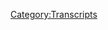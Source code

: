 {{DEFAULTSORT:
    #_TRANSCRIPT_0493:February 16, 2016
}}{{Transcript
    | title         = [[493: February 16, 2016]]
    | caption       = [https://knowledgefight.libsyn.com/493-february-16-2016 Listen to this episode on Libsyn]
    | episodeNumber = [[493: February 16, 2016|493]]
    | length        = 01:30:51
}}

{{MessageBox
    | header     = Warning: Bot Generated Content
    | text       = This transcript was automatically generated by transcription software and likely contains many mistakes and misattributions. Please check the audio for definitive quotes, attribution, and context.
    | image      = N3yvass4myg91.webp
    | imagewidth = 50px
    | id         = warning
}}

{{TranscriptBlock
    | name      = Unknown Speaker
    | timestamp = 00:00:00.000
    | text      = N-N-N-N-N-N-N-Knowledge Fight
}}

{{TranscriptBlock
    | name      = Unknown Speaker
    | timestamp = 00:00:12.800
    | text      = Dan and Jordan, I am sweating
}}

{{TranscriptBlock
    | name      = Unknown Speaker
    | timestamp = 00:00:17.920
    | text      = knowledgefight.com, it's time to pray
}}

{{TranscriptBlock
    | name      = Unknown Speaker
    | timestamp = 00:00:21.039
    | text      = I have great respect for knowledgefight
}}

{{TranscriptBlock
    | name      = Unknown Speaker
    | timestamp = 00:00:23.760
    | text      = knowledgefight
}}

{{TranscriptBlock
    | name      = Unknown Speaker
    | timestamp = 00:00:24.719
    | text      = I'm sick of them posing as if they're the good guys
}}

{{TranscriptBlock
    | name      = Unknown Speaker
    | timestamp = 00:00:27.079
    | text      = saying we are the bad guys
}}

{{TranscriptBlock
    | name      = Unknown Speaker
    | timestamp = 00:00:28.640
    | text      = knowledgefight
}}

{{TranscriptBlock
    | name      = Unknown Speaker
    | timestamp = 00:00:29.920
    | text      = Dan and Jordan, knowledgefight
}}

{{TranscriptBlock
    | name      = Unknown Speaker
    | timestamp = 00:00:32.159
    | text      = Riddle-Riddle, Riddle-Riddle, Riddle-Riddle
}}

{{TranscriptBlock
    | name      = Unknown Speaker
    | timestamp = 00:00:34.399
    | text      = I need, I need money
}}

{{TranscriptBlock
    | name      = Unknown Speaker
    | timestamp = 00:00:36.799
    | text      = Riddle-Riddle, Riddle-Riddle, Riddle-Riddle
}}

{{TranscriptBlock
    | name      = Unknown Speaker
    | timestamp = 00:00:39.200
    | text      = Andy and Kansas, Andy and Kansas
}}

{{TranscriptBlock
    | name      = Unknown Speaker
    | timestamp = 00:00:42.079
    | text      = Stop it, Andy and Kansas, Andy and Kansas
}}

{{TranscriptBlock
    | name      = Unknown Speaker
    | timestamp = 00:00:44.560
    | text      = Andy, Andy, it's time to pray
}}

{{TranscriptBlock
    | name      = Unknown Speaker
    | timestamp = 00:00:46.960
    | text      = Andy and Kansas, you're on the air, thanks for holding
}}

{{TranscriptBlock
    | name      = Unknown Speaker
    | timestamp = 00:00:49.200
    | text      = Hello Alex, I'm a system caller, I'm a huge fan
}}

{{TranscriptBlock
    | name      = Unknown Speaker
    | timestamp = 00:00:51.759
    | text      = I love your room
}}

{{TranscriptBlock
    | name      = Unknown Speaker
    | timestamp = 00:00:52.799
    | text      = knowledgefight
}}

{{TranscriptBlock
    | name      = Unknown Speaker
    | timestamp = 00:00:53.759
    | text      = N-N-N-N-N-Knowledgefight.com
}}

{{TranscriptBlock
    | name      = Unknown Speaker
    | timestamp = 00:00:57.039
    | text      = I love you
}}

{{TranscriptBlock
    | name      = Unknown Speaker
    | timestamp = 00:00:59.200
    | text      = Hey everybody, welcome back to Knowledge Fight, I'm Dan
}}

{{TranscriptBlock
    | name      = Unknown Speaker
    | timestamp = 00:01:01.200
    | text      = I'm Jordan
}}

{{TranscriptBlock
    | name      = Unknown Speaker
    | timestamp = 00:01:01.840
    | text      = We're a couple dudes, I can sit around, drink novelty beverages
}}

{{TranscriptBlock
    | name      = Unknown Speaker
    | timestamp = 00:01:04.000
    | text      = and talk a little bit about Alex Jones
}}

{{TranscriptBlock
    | name      = Unknown Speaker
    | timestamp = 00:01:05.519
    | text      = Oh indeed we are Dan
}}

{{TranscriptBlock
    | name      = Unknown Speaker
    | timestamp = 00:01:06.719
    | text      = Jordan
}}

{{TranscriptBlock
    | name      = Unknown Speaker
    | timestamp = 00:01:07.120
    | text      = Dan!
}}

{{TranscriptBlock
    | name      = Unknown Speaker
    | timestamp = 00:01:07.840
    | text      = Jordan
}}

{{TranscriptBlock
    | name      = Unknown Speaker
    | timestamp = 00:01:08.799
    | text      = I have a quick question for you
}}

{{TranscriptBlock
    | name      = Unknown Speaker
    | timestamp = 00:01:09.760
    | text      = What's up
}}

{{TranscriptBlock
    | name      = Unknown Speaker
    | timestamp = 00:01:10.159
    | text      = What's your bright spot today?
}}

{{TranscriptBlock
    | name      = Unknown Speaker
    | timestamp = 00:01:11.120
    | text      = My bright spot today is I splurged on a little investment for the show
}}

{{TranscriptBlock
    | name      = Unknown Speaker
    | timestamp = 00:01:16.239
    | text      = Who did you?
}}

{{TranscriptBlock
    | name      = Unknown Speaker
    | timestamp = 00:01:16.879
    | text      = And that is this button press
}}

{{TranscriptBlock
    | name      = Unknown Speaker
    | timestamp = 00:01:19.040
    | text      = Watch out
}}

{{TranscriptBlock
    | name      = Unknown Speaker
    | timestamp = 00:01:19.519
    | text      = That I am touching right now
}}

{{TranscriptBlock
    | name      = Unknown Speaker
    | timestamp = 00:01:20.640
    | text      = I see it
}}

{{TranscriptBlock
    | name      = Unknown Speaker
    | timestamp = 00:01:21.280
    | text      = A little button maker
}}

{{TranscriptBlock
    | name      = Unknown Speaker
    | timestamp = 00:01:22.400
    | text      = It's very powerful
}}

{{TranscriptBlock
    | name      = Unknown Speaker
    | timestamp = 00:01:23.200
    | text      = Um, I think that Sensei was a much younger man
}}

{{TranscriptBlock
    | name      = Unknown Speaker
    | timestamp = 00:01:26.640
    | text      = I've always been really interested, and I didn't realize this,
}}

{{TranscriptBlock
    | name      = Unknown Speaker
    | timestamp = 00:01:29.840
    | text      = this very deep buried subconscious thing
}}

{{TranscriptBlock
    | name      = Unknown Speaker
    | timestamp = 00:01:32.319
    | text      = Okay
}}

{{TranscriptBlock
    | name      = Unknown Speaker
    | timestamp = 00:01:32.719
    | text      = In button maker
}}

{{TranscriptBlock
    | name      = Unknown Speaker
    | timestamp = 00:01:33.599
    | text      = Alright
}}

{{TranscriptBlock
    | name      = Unknown Speaker
    | timestamp = 00:01:34.799
    | text      = I think that
}}

{{TranscriptBlock
    | name      = Unknown Speaker
    | timestamp = 00:01:37.359
    | text      = When I was a young man
}}

{{TranscriptBlock
    | name      = Unknown Speaker
    | timestamp = 00:01:38.560
    | text      = I think I was jealous of the punks with their cool buttons and their bands
}}

{{TranscriptBlock
    | name      = Unknown Speaker
    | timestamp = 00:01:43.439
    | text      = Oh yeah yeah, you go to a punk show and every band has buttons
}}

{{TranscriptBlock
    | name      = Unknown Speaker
    | timestamp = 00:01:46.159
    | text      = and you're like, where do these fucking buttons come from?
}}

{{TranscriptBlock
    | name      = Unknown Speaker
    | timestamp = 00:01:48.159
    | text      = Who do these magical buttons?
}}

{{TranscriptBlock
    | name      = Unknown Speaker
    | timestamp = 00:01:50.400
    | text      = Everybody's got their leather jackets with their cool buttons on them
}}

{{TranscriptBlock
    | name      = Unknown Speaker
    | timestamp = 00:01:52.879
    | text      = and I'm just sitting there like a dork
}}

{{TranscriptBlock
    | name      = Unknown Speaker
    | timestamp = 00:01:55.760
    | text      = It is really kind of puncturing of the punk aesthetic to realize that
}}

{{TranscriptBlock
    | name      = Unknown Speaker
    | timestamp = 00:01:59.040
    | text      = half of the time they're just in their basements pumping out buttons
}}

{{TranscriptBlock
    | name      = Unknown Speaker
    | timestamp = 00:02:02.799
    | text      = Someone is
}}

{{TranscriptBlock
    | name      = Unknown Speaker
    | timestamp = 00:02:03.439
    | text      = We're fighting the man, but also I gotta make these goddamn buttons
}}

{{TranscriptBlock
    | name      = Unknown Speaker
    | timestamp = 00:02:06.640
    | text      = The nerdy one is making the buttons
}}

{{TranscriptBlock
    | name      = Unknown Speaker
    | timestamp = 00:02:08.639
    | text      = Everybody else is pretending to practice their instruments
}}

{{TranscriptBlock
    | name      = Unknown Speaker
    | timestamp = 00:02:11.199
    | text      = That's why Rivers Cuomo got a band
}}

{{TranscriptBlock
    | name      = Unknown Speaker
    | timestamp = 00:02:12.879
    | text      = That's where you gotta start making buttons
}}

{{TranscriptBlock
    | name      = Unknown Speaker
    | timestamp = 00:02:14.400
    | text      = He's the button guy
}}

{{TranscriptBlock
    | name      = Unknown Speaker
    | timestamp = 00:02:15.199
    | text      = Yeah yeah
}}

{{TranscriptBlock
    | name      = Unknown Speaker
    | timestamp = 00:02:15.840
    | text      = Um, and I want to have something that I can give to listeners and stuff
}}

{{TranscriptBlock
    | name      = Unknown Speaker
    | timestamp = 00:02:20.719
    | text      = and I think it'd be really fun to be able to just sit around while I'm doing some work
}}

{{TranscriptBlock
    | name      = Unknown Speaker
    | timestamp = 00:02:24.960
    | text      = listening to Alex just cranking out buttons
}}

{{TranscriptBlock
    | name      = Unknown Speaker
    | timestamp = 00:02:26.639
    | text      = Yeah, just cranking out buttons
}}

{{TranscriptBlock
    | name      = Unknown Speaker
    | timestamp = 00:02:27.599
    | text      = So we've got some, we've got some updates about that forthcoming in the near future
}}

{{TranscriptBlock
    | name      = Unknown Speaker
    | timestamp = 00:02:31.280
    | text      = That's lovely
}}

{{TranscriptBlock
    | name      = Unknown Speaker
    | timestamp = 00:02:31.840
    | text      = Um, and then the other thing, the other thing was like
}}

{{TranscriptBlock
    | name      = Unknown Speaker
    | timestamp = 00:02:34.080
    | text      = so he's got all the punks with the buttons
}}

{{TranscriptBlock
    | name      = Unknown Speaker
    | timestamp = 00:02:36.560
    | text      = and there's this, this, this jingle, this commercial jingle
}}

{{TranscriptBlock
    | name      = Unknown Speaker
    | timestamp = 00:02:40.560
    | text      = I think from back when I lived in Hawaii
}}

{{TranscriptBlock
    | name      = Unknown Speaker
    | timestamp = 00:02:42.639
    | text      = Sure
}}

{{TranscriptBlock
    | name      = Unknown Speaker
    | timestamp = 00:02:43.120
    | text      = I don't know what business it was, but it was buttons, buttons, who's got the buttons?
}}

{{TranscriptBlock
    | name      = Unknown Speaker
    | timestamp = 00:02:48.240
    | text      = We do
}}

{{TranscriptBlock
    | name      = Unknown Speaker
    | timestamp = 00:02:48.719
    | text      = And it was like this button company
}}

{{TranscriptBlock
    | name      = Unknown Speaker
    | timestamp = 00:02:51.759
    | text      = It stuck in my head since I was like eight or nine
}}

{{TranscriptBlock
    | name      = Unknown Speaker
    | timestamp = 00:02:54.240
    | text      = I like a direct advertising approach
}}

{{TranscriptBlock
    | name      = Unknown Speaker
    | timestamp = 00:02:56.719
    | text      = Final thing, I think buttons are really cool
}}

{{TranscriptBlock
    | name      = Unknown Speaker
    | timestamp = 00:03:00.000
    | text      = I like going to antique stores and looking at these like
}}

{{TranscriptBlock
    | name      = Unknown Speaker
    | timestamp = 00:03:03.599
    | text      = weird old like mayoral race buttons from 1960 whatever
}}

{{TranscriptBlock
    | name      = Unknown Speaker
    | timestamp = 00:03:07.759
    | text      = Yeah, we were in an antique store just the other day
}}

{{TranscriptBlock
    | name      = Unknown Speaker
    | timestamp = 00:03:09.840
    | text      = and I was staring at all these like JFK and Reagan buttons and all that shit
}}

{{TranscriptBlock
    | name      = Unknown Speaker
    | timestamp = 00:03:13.680
    | text      = Yeah
}}

{{TranscriptBlock
    | name      = Unknown Speaker
    | timestamp = 00:03:14.000
    | text      = There's something really, really cool about buttons
}}

{{TranscriptBlock
    | name      = Unknown Speaker
    | timestamp = 00:03:17.039
    | text      = And I didn't realize how exciting it would be to have a button press
}}

{{TranscriptBlock
    | name      = Unknown Speaker
    | timestamp = 00:03:22.639
    | text      = I think it's a paradox in some ways
}}

{{TranscriptBlock
    | name      = Unknown Speaker
    | timestamp = 00:03:25.840
    | text      = because there is also something deeply uncool about buttons
}}

{{TranscriptBlock
    | name      = Unknown Speaker
    | timestamp = 00:03:29.759
    | text      = Yeah, in 2020
}}

{{TranscriptBlock
    | name      = Unknown Speaker
    | timestamp = 00:03:30.800
    | text      = Yeah, it's a very interesting, fun thing to have
}}

{{TranscriptBlock
    | name      = Unknown Speaker
    | timestamp = 00:03:35.759
    | text      = Well, I'm gonna hold on to it as a bright spot nonetheless
}}

{{TranscriptBlock
    | name      = Unknown Speaker
    | timestamp = 00:03:38.879
    | text      = Oh, indeed
}}

{{TranscriptBlock
    | name      = Unknown Speaker
    | timestamp = 00:03:39.439
    | text      = What about you?
}}

{{TranscriptBlock
    | name      = Unknown Speaker
    | timestamp = 00:03:40.879
    | text      = For me it is, Open Mike Eagle just released his new album
}}

{{TranscriptBlock
    | name      = Unknown Speaker
    | timestamp = 00:03:43.919
    | text      = Oh yeah
}}

{{TranscriptBlock
    | name      = Unknown Speaker
    | timestamp = 00:03:44.400
    | text      = And it is absolutely incredible
}}

{{TranscriptBlock
    | name      = Unknown Speaker
    | timestamp = 00:03:47.199
    | text      = Do you know, it reminds me so much of a green room conversation
}}

{{TranscriptBlock
    | name      = Unknown Speaker
    | timestamp = 00:03:50.800
    | text      = like that comics have
}}

{{TranscriptBlock
    | name      = Unknown Speaker
    | timestamp = 00:03:52.560
    | text      = where it's like some dude will be telling you the worst thing that's ever happened in his entire life
}}

{{TranscriptBlock
    | name      = Unknown Speaker
    | timestamp = 00:03:58.639
    | text      = and there's like four comics sitting around with him
}}

{{TranscriptBlock
    | name      = Unknown Speaker
    | timestamp = 00:04:01.199
    | text      = and everybody is hearing this story
}}

{{TranscriptBlock
    | name      = Unknown Speaker
    | timestamp = 00:04:03.680
    | text      = and then there's a riff that happens and everybody starts laughing hysterically
}}

{{TranscriptBlock
    | name      = Unknown Speaker
    | timestamp = 00:04:07.360
    | text      = and then it stops and it goes back into the saddest story
}}

{{TranscriptBlock
    | name      = Unknown Speaker
    | timestamp = 00:04:10.400
    | text      = and that's just how it works
}}

{{TranscriptBlock
    | name      = Unknown Speaker
    | timestamp = 00:04:11.439
    | text      = like that's just how we deal with that green room conversation
}}

{{TranscriptBlock
    | name      = Unknown Speaker
    | timestamp = 00:04:14.159
    | text      = and it's dark darkly funny about his divorce and all that stuff
}}

{{TranscriptBlock
    | name      = Unknown Speaker
    | timestamp = 00:04:18.000
    | text      = but then of course it's also extremely sad about the worst things that's ever happened
}}

{{TranscriptBlock
    | name      = Unknown Speaker
    | timestamp = 00:04:21.920
    | text      = How is he dealing with the fact that in the age of COVID-19 there are no more Open Mics?
}}

{{TranscriptBlock
    | name      = Unknown Speaker
    | timestamp = 00:04:27.600
    | text      = He's doing a great job with it
}}

{{TranscriptBlock
    | name      = Unknown Speaker
    | timestamp = 00:04:30.399
    | text      = He's moved on from those
}}

{{TranscriptBlock
    | name      = Unknown Speaker
    | timestamp = 00:04:31.920
    | text      = He kept the name, but he moved on from those
}}

{{TranscriptBlock
    | name      = Unknown Speaker
    | timestamp = 00:04:35.920
    | text      = Zoom Show Eagle?
}}

{{TranscriptBlock
    | name      = Unknown Speaker
    | timestamp = 00:04:37.360
    | text      = Middle Eagle, yeah
}}

{{TranscriptBlock
    | name      = Unknown Speaker
    | timestamp = 00:04:40.959
    | text      = Oh, that's great
}}

{{TranscriptBlock
    | name      = Unknown Speaker
    | timestamp = 00:04:41.680
    | text      = I'll have to check that out next time on the bike
}}

{{TranscriptBlock
    | name      = Unknown Speaker
    | timestamp = 00:04:43.279
    | text      = It's really, really good
}}

{{TranscriptBlock
    | name      = Unknown Speaker
    | timestamp = 00:04:44.720
    | text      = I do like his work, so that's awesome
}}

{{TranscriptBlock
    | name      = Unknown Speaker
    | timestamp = 00:04:47.839
    | text      = Hey Jordan, today we got an interesting episode to go over
}}

{{TranscriptBlock
    | name      = Unknown Speaker
    | timestamp = 00:04:50.639
    | text      = We're gonna be talking about
}}

{{TranscriptBlock
    | name      = Unknown Speaker
    | timestamp = 00:04:52.480
    | text      = What's that?
}}

{{TranscriptBlock
    | name      = Unknown Speaker
    | timestamp = 00:04:53.040
    | text      = February 16th and 24th, 2016
}}

{{TranscriptBlock
    | name      = Unknown Speaker
    | timestamp = 00:04:56.079
    | text      = Oh, that's in the past, Dan
}}

{{TranscriptBlock
    | name      = Unknown Speaker
    | timestamp = 00:04:58.000
    | text      = This is now 2016
}}

{{TranscriptBlock
    | name      = Unknown Speaker
    | timestamp = 00:04:59.839
    | text      = Get the fuck out of here, I support that
}}

{{TranscriptBlock
    | name      = Unknown Speaker
    | timestamp = 00:05:01.920
    | text      = This is now my autonomous of time zone
}}

{{TranscriptBlock
    | name      = Unknown Speaker
    | timestamp = 00:05:07.040
    | text      = I went and listened
}}

{{TranscriptBlock
    | name      = Unknown Speaker
    | timestamp = 00:05:07.839
    | text      = I know TikTok, what are we up to today?
}}

{{TranscriptBlock
    | name      = Unknown Speaker
    | timestamp = 00:05:09.920
    | text      = We're covering this for a specific reason
}}

{{TranscriptBlock
    | name      = Unknown Speaker
    | timestamp = 00:05:12.720
    | text      = And actually there's a myriad of reasons
}}

{{TranscriptBlock
    | name      = Unknown Speaker
    | timestamp = 00:05:14.879
    | text      = One of them is that I tried to cook up a Project Camelot episode
}}

{{TranscriptBlock
    | name      = Unknown Speaker
    | timestamp = 00:05:19.199
    | text      = But the episode I listened to
}}

{{TranscriptBlock
    | name      = Unknown Speaker
    | timestamp = 00:05:20.879
    | text      = Unfortunately by the time I got through the interview I was preparing
}}

{{TranscriptBlock
    | name      = Unknown Speaker
    | timestamp = 00:05:25.279
    | text      = I realized this person is not someone who I can make fun of
}}

{{TranscriptBlock
    | name      = Unknown Speaker
    | timestamp = 00:05:27.839
    | text      = I don't feel comfortable about their state of mind
}}

{{TranscriptBlock
    | name      = Unknown Speaker
    | timestamp = 00:05:32.160
    | text      = And quite honestly, Jordan
}}

{{TranscriptBlock
    | name      = Unknown Speaker
    | timestamp = 00:05:34.319
    | text      = I believe that after our last episode at the end of last week
}}

{{TranscriptBlock
    | name      = Unknown Speaker
    | timestamp = 00:05:37.680
    | text      = Where we heard Alex's long racist songs
}}

{{TranscriptBlock
    | name      = Unknown Speaker
    | timestamp = 00:05:41.279
    | text      = Oh boy
}}

{{TranscriptBlock
    | name      = Unknown Speaker
    | timestamp = 00:05:42.160
    | text      = Very racist
}}

{{TranscriptBlock
    | name      = Unknown Speaker
    | timestamp = 00:05:43.120
    | text      = I just feel like it's the kind of thing where present day Alex might need to go into timeout
}}

{{TranscriptBlock
    | name      = Unknown Speaker
    | timestamp = 00:05:46.959
    | text      = It's a timeout situation
}}

{{TranscriptBlock
    | name      = Unknown Speaker
    | timestamp = 00:05:48.079
    | text      = Yes
}}

{{TranscriptBlock
    | name      = Unknown Speaker
    | timestamp = 00:05:48.480
    | text      = Yeah, absolutely
}}

{{TranscriptBlock
    | name      = Unknown Speaker
    | timestamp = 00:05:49.439
    | text      = There needs to be a punishment for this type of thing
}}

{{TranscriptBlock
    | name      = Unknown Speaker
    | timestamp = 00:05:51.439
    | text      = I feel at least
}}

{{TranscriptBlock
    | name      = Unknown Speaker
    | timestamp = 00:05:53.040
    | text      = You know how you're not supposed to yell at your cat?
}}

{{TranscriptBlock
    | name      = Unknown Speaker
    | timestamp = 00:05:54.959
    | text      = You're just supposed to sort of like if it misbehaves
}}

{{TranscriptBlock
    | name      = Unknown Speaker
    | timestamp = 00:05:57.439
    | text      = Just sort of like ignore it for a little bit
}}

{{TranscriptBlock
    | name      = Unknown Speaker
    | timestamp = 00:05:59.279
    | text      = Right, right, right
}}

{{TranscriptBlock
    | name      = Unknown Speaker
    | timestamp = 00:05:59.680
    | text      = Don't give it the satisfaction
}}

{{TranscriptBlock
    | name      = Unknown Speaker
    | timestamp = 00:06:01.199
    | text      = Yeah
}}

{{TranscriptBlock
    | name      = Unknown Speaker
    | timestamp = 00:06:01.920
    | text      = That's kind of how I feel right now with Alex
}}

{{TranscriptBlock
    | name      = Unknown Speaker
    | timestamp = 00:06:04.399
    | text      = And I go ahead and treat you like a like a disobedient cat
}}

{{TranscriptBlock
    | name      = Unknown Speaker
    | timestamp = 00:06:08.560
    | text      = Back off, back off
}}

{{TranscriptBlock
    | name      = Unknown Speaker
    | timestamp = 00:06:09.759
    | text      = Yeah, so we'll get down to this episode here from February 2016
}}

{{TranscriptBlock
    | name      = Unknown Speaker
    | timestamp = 00:06:14.160
    | text      = But before we do, we've got to take a moment to say thank you
}}

{{TranscriptBlock
    | name      = Unknown Speaker
    | timestamp = 00:06:16.079
    | text      = To the folks who have signed up and are supporting the show
}}

{{TranscriptBlock
    | name      = Unknown Speaker
    | timestamp = 00:06:17.439
    | text      = Oh, that's a great idea
}}

{{TranscriptBlock
    | name      = Unknown Speaker
    | timestamp = 00:06:18.319
    | text      = Yeah
}}

{{TranscriptBlock
    | name      = Unknown Speaker
    | timestamp = 00:06:18.800
    | text      = So first, Kluge, thank you so much
}}

{{TranscriptBlock
    | name      = Unknown Speaker
    | timestamp = 00:06:21.120
    | text      = You are now a policy wonk
}}

{{TranscriptBlock
    | name      = Unknown Speaker
    | timestamp = 00:06:22.639
    | text      = I'm a policy wonk
}}

{{TranscriptBlock
    | name      = Unknown Speaker
    | timestamp = 00:06:23.759
    | text      = Thank you, Kluge
}}

{{TranscriptBlock
    | name      = Unknown Speaker
    | timestamp = 00:06:24.800
    | text      = Thank you, Kluge
}}

{{TranscriptBlock
    | name      = Unknown Speaker
    | timestamp = 00:06:26.000
    | text      = Next, The Best Chantal, thank you so much
}}

{{TranscriptBlock
    | name      = Unknown Speaker
    | timestamp = 00:06:28.399
    | text      = You are now a policy wonk
}}

{{TranscriptBlock
    | name      = Unknown Speaker
    | timestamp = 00:06:29.920
    | text      = I'm a policy wonk
}}

{{TranscriptBlock
    | name      = Unknown Speaker
    | timestamp = 00:06:31.040
    | text      = Thank you very much, The Best Chantal
}}

{{TranscriptBlock
    | name      = Unknown Speaker
    | timestamp = 00:06:32.879
    | text      = Thank you so much
}}

{{TranscriptBlock
    | name      = Unknown Speaker
    | timestamp = 00:06:33.519
    | text      = Next, Mortlock, thank you so much
}}

{{TranscriptBlock
    | name      = Unknown Speaker
    | timestamp = 00:06:35.519
    | text      = You are now a policy wonk
}}

{{TranscriptBlock
    | name      = Unknown Speaker
    | timestamp = 00:06:37.040
    | text      = I'm a policy wonk
}}

{{TranscriptBlock
    | name      = Unknown Speaker
    | timestamp = 00:06:38.000
    | text      = Thank you very much, Mortlock
}}

{{TranscriptBlock
    | name      = Unknown Speaker
    | timestamp = 00:06:39.279
    | text      = Thank you so much
}}

{{TranscriptBlock
    | name      = Unknown Speaker
    | timestamp = 00:06:40.319
    | text      = Next, William Nephew, thank you so much
}}

{{TranscriptBlock
    | name      = Unknown Speaker
    | timestamp = 00:06:42.319
    | text      = You are now a policy wonk
}}

{{TranscriptBlock
    | name      = Unknown Speaker
    | timestamp = 00:06:43.839
    | text      = I'm a policy wonk
}}

{{TranscriptBlock
    | name      = Unknown Speaker
    | timestamp = 00:06:44.720
    | text      = Thank you very much, William Nephew
}}

{{TranscriptBlock
    | name      = Unknown Speaker
    | timestamp = 00:06:46.560
    | text      = Thank you
}}

{{TranscriptBlock
    | name      = Unknown Speaker
    | timestamp = 00:06:47.519
    | text      = Next, Disembodied Spirit of Nonk, thank you so much
}}

{{TranscriptBlock
    | name      = Unknown Speaker
    | timestamp = 00:06:50.399
    | text      = You are now a policy wonk
}}

{{TranscriptBlock
    | name      = Unknown Speaker
    | timestamp = 00:06:51.680
    | text      = I'm a policy wonk
}}

{{TranscriptBlock
    | name      = Unknown Speaker
    | timestamp = 00:06:52.720
    | text      = Thank you very much, Disembodied Spirit of Nonk
}}

{{TranscriptBlock
    | name      = Unknown Speaker
    | timestamp = 00:06:54.639
    | text      = Also, The Disembodied Spirit of Nonk wanted me to ask you
}}

{{TranscriptBlock
    | name      = Unknown Speaker
    | timestamp = 00:06:58.079
    | text      = If you had a chance to try that whiskey that got sent in
}}

{{TranscriptBlock
    | name      = Unknown Speaker
    | timestamp = 00:07:00.639
    | text      = By The Disembodied Spirit of Nonk
}}

{{TranscriptBlock
    | name      = Unknown Speaker
    | timestamp = 00:07:02.800
    | text      = I think that's revealed
}}

{{TranscriptBlock
    | name      = Unknown Speaker
    | timestamp = 00:07:03.839
    | text      = I think that's revealed
}}

{{TranscriptBlock
    | name      = Unknown Speaker
    | timestamp = 00:07:04.879
    | text      = Yes, I did
}}

{{TranscriptBlock
    | name      = Unknown Speaker
    | timestamp = 00:07:05.600
    | text      = It is very, very good
}}

{{TranscriptBlock
    | name      = Unknown Speaker
    | timestamp = 00:07:07.519
    | text      = Do you have any, like, notes of vanilla or hickory or any pretentious sommelier notes?
}}

{{TranscriptBlock
    | name      = Unknown Speaker
    | timestamp = 00:07:14.959
    | text      = You know, whiskey is difficult. I don't appreciate it when people describe whiskey.
}}

{{TranscriptBlock
    | name      = Unknown Speaker
    | timestamp = 00:07:19.759
    | text      = I honestly have this relationship with whiskey where it's like,
}}

{{TranscriptBlock
    | name      = Unknown Speaker
    | timestamp = 00:07:23.680
    | text      = you should be both surprised and delighted by the taste, and if you're anything other than that,
}}

{{TranscriptBlock
    | name      = Unknown Speaker
    | timestamp = 00:07:28.000
    | text      = if you have any other flavor situations, I'm like a little bit put off by that.
}}

{{TranscriptBlock
    | name      = Unknown Speaker
    | timestamp = 00:07:34.000
    | text      = Alright, I'm writing down after notes of cherry.
}}

{{TranscriptBlock
    | name      = Unknown Speaker
    | timestamp = 00:07:36.560
    | text      = It is, it has a little bit of a good taste.
}}

{{TranscriptBlock
    | name      = Unknown Speaker
    | timestamp = 00:07:39.199
    | text      = Okay.
}}

{{TranscriptBlock
    | name      = Unknown Speaker
    | timestamp = 00:07:39.680
    | text      = It tastes good.
}}

{{TranscriptBlock
    | name      = Unknown Speaker
    | timestamp = 00:07:40.639
    | text      = Awesome.
}}

{{TranscriptBlock
    | name      = Unknown Speaker
    | timestamp = 00:07:41.120
    | text      = Yeah.
}}

{{TranscriptBlock
    | name      = Unknown Speaker
    | timestamp = 00:07:41.519
    | text      = And then next, on behalf of Catherine, Vince H, thank you so much, you are now a policy wonk.
}}

{{TranscriptBlock
    | name      = Unknown Speaker
    | timestamp = 00:07:46.959
    | text      = I'm a policy wonk.
}}

{{TranscriptBlock
    | name      = Unknown Speaker
    | timestamp = 00:07:48.079
    | text      = Thank you very much, Vince.
}}

{{TranscriptBlock
    | name      = Unknown Speaker
    | timestamp = 00:07:49.600
    | text      = Next, this is confusing and it's gonna be tough verbally, but
}}

{{TranscriptBlock
    | name      = Unknown Speaker
    | timestamp = 00:07:52.879
    | text      = Barry, not Barry, and it's B-A-R-R-Y, not B-E-R-R-Y.
}}

{{TranscriptBlock
    | name      = Unknown Speaker
    | timestamp = 00:07:57.439
    | text      = I gotcha.
}}

{{TranscriptBlock
    | name      = Unknown Speaker
    | timestamp = 00:07:58.319
    | text      = I don't know how to pronounce one differently than the other,
}}

{{TranscriptBlock
    | name      = Unknown Speaker
    | timestamp = 00:08:01.040
    | text      = but Barry, not Barry, thank you so much, you are now a policy wonk.
}}

{{TranscriptBlock
    | name      = Unknown Speaker
    | timestamp = 00:08:04.319
    | text      = I'm a policy wonk.
}}

{{TranscriptBlock
    | name      = Unknown Speaker
    | timestamp = 00:08:05.360
    | text      = Thank you, Barry, or Barry.
}}

{{TranscriptBlock
    | name      = Unknown Speaker
    | timestamp = 00:08:07.279
    | text      = And then finally, Karga the Cogitator.
}}

{{TranscriptBlock
    | name      = Unknown Speaker
    | timestamp = 00:08:09.519
    | text      = Thank you so much, you are now a policy wonk.
}}

{{TranscriptBlock
    | name      = Unknown Speaker
    | timestamp = 00:08:11.680
    | text      = I'm a policy wonk.
}}

{{TranscriptBlock
    | name      = Unknown Speaker
    | timestamp = 00:08:12.639
    | text      = Thank you very much, Karga the Cogitator.
}}

{{TranscriptBlock
    | name      = Unknown Speaker
    | timestamp = 00:08:15.279
    | text      = Yeah, thank you.
}}

{{TranscriptBlock
    | name      = Unknown Speaker
    | timestamp = 00:08:16.079
    | text      = I also, I'm not sure, I can't remember now if Alex calls himself a cogitator or a cogitor.
}}

{{TranscriptBlock
    | name      = Unknown Speaker
    | timestamp = 00:08:23.199
    | text      = I want to say it's cogitator.
}}

{{TranscriptBlock
    | name      = Unknown Speaker
    | timestamp = 00:08:25.600
    | text      = I was cogitating like a cogite-
}}

{{TranscriptBlock
    | name      = Unknown Speaker
    | timestamp = 00:08:29.199
    | text      = I want to say it's cogitator because he thinks it's a name.
}}

{{TranscriptBlock
    | name      = Unknown Speaker
    | timestamp = 00:08:33.279
    | text      = And he's thinking about potaters.
}}

{{TranscriptBlock
    | name      = Unknown Speaker
    | timestamp = 00:08:34.720
    | text      = Yeah, yeah, yeah.
}}

{{TranscriptBlock
    | name      = Unknown Speaker
    | timestamp = 00:08:35.600
    | text      = Anyway, thank you, Karga.
}}

{{TranscriptBlock
    | name      = Unknown Speaker
    | timestamp = 00:08:36.639
    | text      = Appreciate it very much.
}}

{{TranscriptBlock
    | name      = Unknown Speaker
    | timestamp = 00:08:37.600
    | text      = Indeed.
}}

{{TranscriptBlock
    | name      = Unknown Speaker
    | timestamp = 00:08:38.000
    | text      = If you're out there listening and thinking,
}}

{{TranscriptBlock
    | name      = Unknown Speaker
    | timestamp = 00:08:39.039
    | text      = hey, I enjoyed the show, I'd like to support these gents too,
}}

{{TranscriptBlock
    | name      = Unknown Speaker
    | timestamp = 00:08:40.639
    | text      = you can do that by going to our website, knowledgefate.com,
}}

{{TranscriptBlock
    | name      = Unknown Speaker
    | timestamp = 00:08:42.639
    | text      = clicking the button that says, support the show, or-
}}

{{TranscriptBlock
    | name      = Unknown Speaker
    | timestamp = 00:08:44.240
    | text      = Or what you can do is go back to your little cupboard there,
}}

{{TranscriptBlock
    | name      = Unknown Speaker
    | timestamp = 00:08:48.240
    | text      = maybe you're not feeling too generous,
}}

{{TranscriptBlock
    | name      = Unknown Speaker
    | timestamp = 00:08:50.000
    | text      = pull open a very lovely bottle of whiskey, uncork that,
}}

{{TranscriptBlock
    | name      = Unknown Speaker
    | timestamp = 00:08:54.240
    | text      = and discover that it is actually the spirit of generosity itself that you taste.
}}

{{TranscriptBlock
    | name      = Unknown Speaker
    | timestamp = 00:08:58.799
    | text      = Take that spirit and bring it to a local charity or bail fund in your area.
}}

{{TranscriptBlock
    | name      = Unknown Speaker
    | timestamp = 00:09:02.799
    | text      = That was smooth.
}}

{{TranscriptBlock
    | name      = Unknown Speaker
    | timestamp = 00:09:04.159
    | text      = That wasn't bad.
}}

{{TranscriptBlock
    | name      = Unknown Speaker
    | timestamp = 00:09:05.039
    | text      = Like a nice, expensive whiskey, smooth.
}}

{{TranscriptBlock
    | name      = Unknown Speaker
    | timestamp = 00:09:08.720
    | text      = You would think that by now I would at least improve slightly.
}}

{{TranscriptBlock
    | name      = Unknown Speaker
    | timestamp = 00:09:11.919
    | text      = Yeah.
}}

{{TranscriptBlock
    | name      = Unknown Speaker
    | timestamp = 00:09:12.399
    | text      = So, Jordan, today, like I said, we're in the past,
}}

{{TranscriptBlock
    | name      = Unknown Speaker
    | timestamp = 00:09:14.559
    | text      = we're looking at this, this is February 16th,
}}

{{TranscriptBlock
    | name      = Unknown Speaker
    | timestamp = 00:09:16.799
    | text      = and we're looking at this for a reason,
}}

{{TranscriptBlock
    | name      = Unknown Speaker
    | timestamp = 00:09:18.559
    | text      = and we'll get to that reason as we get through.
}}

{{TranscriptBlock
    | name      = Unknown Speaker
    | timestamp = 00:09:20.720
    | text      = Indeed.
}}

{{TranscriptBlock
    | name      = Unknown Speaker
    | timestamp = 00:09:21.519
    | text      = But here's where we start.
}}

{{TranscriptBlock
    | name      = Unknown Speaker
    | timestamp = 00:09:23.360
    | text      = Alex covering the big news of the day.
}}

{{TranscriptBlock
    | name      = Unknown Speaker
    | timestamp = 00:09:25.600
    | text      = All right.
}}

{{TranscriptBlock
    | name      = Unknown Speaker
    | timestamp = 00:09:26.399
    | text      = And we've got our reporters, David Knight, Joe Biggs,
}}

{{TranscriptBlock
    | name      = Unknown Speaker
    | timestamp = 00:09:30.080
    | text      = and a camera crew as well, now down at the scene of where Scalia
}}

{{TranscriptBlock
    | name      = Unknown Speaker
    | timestamp = 00:09:35.360
    | text      = reportedly died of natural causes, an anonymous phone call said,
}}

{{TranscriptBlock
    | name      = Unknown Speaker
    | timestamp = 00:09:40.559
    | text      = and there'll be no investigation by any of the media or the government,
}}

{{TranscriptBlock
    | name      = Unknown Speaker
    | timestamp = 00:09:43.679
    | text      = and there'll be no autopsy, they made sure to announce the next day,
}}

{{TranscriptBlock
    | name      = Unknown Speaker
    | timestamp = 00:09:46.559
    | text      = because there's nothing to see here, just go to sleep, go away.
}}

{{TranscriptBlock
    | name      = Unknown Speaker
    | timestamp = 00:09:50.000
    | text      = So the big news on February 16th, 2016,
}}

{{TranscriptBlock
    | name      = Unknown Speaker
    | timestamp = 00:09:53.120
    | text      = was that Antonin Scalia, who Alex calls Anthony twice.
}}

{{TranscriptBlock
    | name      = Unknown Speaker
    | timestamp = 00:09:57.039
    | text      = Of course, of course, why not?
}}

{{TranscriptBlock
    | name      = Unknown Speaker
    | timestamp = 00:09:58.960
    | text      = Uh, he has, uh, passed away at, uh, the Illuminati ranch in Texas.
}}

{{TranscriptBlock
    | name      = Unknown Speaker
    | timestamp = 00:10:05.679
    | text      = So we've set up a Murder, She Wrote episode,
}}

{{TranscriptBlock
    | name      = Unknown Speaker
    | timestamp = 00:10:08.159
    | text      = where we're gonna find out who killed Antonin Scalia by the end of this.
}}

{{TranscriptBlock
    | name      = Unknown Speaker
    | timestamp = 00:10:11.679
    | text      = We're gonna find out something.
}}

{{TranscriptBlock
    | name      = Unknown Speaker
    | timestamp = 00:10:12.960
    | text      = Okay.
}}

{{TranscriptBlock
    | name      = Unknown Speaker
    | timestamp = 00:10:13.279
    | text      = Um, I will say that Alex has not developed by this point,
}}

{{TranscriptBlock
    | name      = Unknown Speaker
    | timestamp = 00:10:18.000
    | text      = the Illuminati lodge, which I know is definitely something that got tossed around.
}}

{{TranscriptBlock
    | name      = Unknown Speaker
    | timestamp = 00:10:24.960
    | text      = It's coming down the pipeline.
}}

{{TranscriptBlock
    | name      = Unknown Speaker
    | timestamp = 00:10:26.080
    | text      = Um, he believes that, uh, obviously murder, duh.
}}

{{TranscriptBlock
    | name      = Unknown Speaker
    | timestamp = 00:10:30.639
    | text      = Well, of course. Yeah, yeah, yeah, come on.
}}

{{TranscriptBlock
    | name      = Unknown Speaker
    | timestamp = 00:10:33.200
    | text      = Uh, but, uh, yeah, he's got Joe Biggs, he's got David Knight out there on the scene.
}}

{{TranscriptBlock
    | name      = Unknown Speaker
    | timestamp = 00:10:37.200
    | text      = Uh-huh.
}}

{{TranscriptBlock
    | name      = Unknown Speaker
    | timestamp = 00:10:37.840
    | text      = Um, great, good tea.
}}

{{TranscriptBlock
    | name      = Unknown Speaker
    | timestamp = 00:10:40.720
    | text      = Here's what's gonna happen, according to Alex.
}}

{{TranscriptBlock
    | name      = Unknown Speaker
    | timestamp = 00:10:42.559
    | text      = Okay.
}}

{{TranscriptBlock
    | name      = Unknown Speaker
    | timestamp = 00:10:42.799
    | text      = Uh, this is, they're gonna replace Scalia real fast.
}}

{{TranscriptBlock
    | name      = Unknown Speaker
    | timestamp = 00:10:45.840
    | text      = Okay.
}}

{{TranscriptBlock
    | name      = Unknown Speaker
    | timestamp = 00:10:46.879
    | text      = A first amendment critic may get the nomination, uh, for the Supreme Court justice,
}}

{{TranscriptBlock
    | name      = Unknown Speaker
    | timestamp = 00:10:52.799
    | text      = that's a Kurt Nemo article, Attorney General Loretta Lynch, uh, of course,
}}

{{TranscriptBlock
    | name      = Unknown Speaker
    | timestamp = 00:10:57.120
    | text      = they're banning buildings named Lynch because it hurts people's feelings.
}}

{{TranscriptBlock
    | name      = Unknown Speaker
    | timestamp = 00:11:00.080
    | text      = Will she change her name because it's associated with lynching?
}}

{{TranscriptBlock
    | name      = Unknown Speaker
    | timestamp = 00:11:03.519
    | text      = Uh, of course, it's not associated with lynching.
}}

{{TranscriptBlock
    | name      = Unknown Speaker
    | timestamp = 00:11:05.200
    | text      = It's an Irish name, but who cares?
}}

{{TranscriptBlock
    | name      = Unknown Speaker
    | timestamp = 00:11:06.960
    | text      = Uh, Attorney General Loretta Lynch, uh, or Attorney General Loretta, uh, racist name,
}}

{{TranscriptBlock
    | name      = Unknown Speaker
    | timestamp = 00:11:13.360
    | text      = hang black people, hurt my feelings.
}}

{{TranscriptBlock
    | name      = Unknown Speaker
    | timestamp = 00:11:15.360
    | text      = Okay.
}}

{{TranscriptBlock
    | name      = Unknown Speaker
    | timestamp = 00:11:15.840
    | text      = All right.
}}

{{TranscriptBlock
    | name      = Unknown Speaker
    | timestamp = 00:11:16.159
    | text      = Uh, this name means Attorney General Loretta Lynch has publicly expressed
}}

{{TranscriptBlock
    | name      = Unknown Speaker
    | timestamp = 00:11:21.759
    | text      = enmity towards first amendment.
}}

{{TranscriptBlock
    | name      = Unknown Speaker
    | timestamp = 00:11:23.679
    | text      = So another, uh, very important story.
}}

{{TranscriptBlock
    | name      = Unknown Speaker
    | timestamp = 00:11:26.559
    | text      = Yikes.
}}

{{TranscriptBlock
    | name      = Unknown Speaker
    | timestamp = 00:11:28.000
    | text      = Yikes, Alex.
}}

{{TranscriptBlock
    | name      = Unknown Speaker
    | timestamp = 00:11:28.960
    | text      = All right.
}}

{{TranscriptBlock
    | name      = Unknown Speaker
    | timestamp = 00:11:29.600
    | text      = Okay, Alex, Alex, the, uh, you know how it's great whenever somebody is so racist,
}}

{{TranscriptBlock
    | name      = Unknown Speaker
    | timestamp = 00:11:35.519
    | text      = even attempting to be non-racist is incredibly racist.
}}

{{TranscriptBlock
    | name      = Unknown Speaker
    | timestamp = 00:11:39.120
    | text      = Yeah.
}}

{{TranscriptBlock
    | name      = Unknown Speaker
    | timestamp = 00:11:39.360
    | text      = There's nothing, there's nothing racist about the name Lynch.
}}

{{TranscriptBlock
    | name      = Unknown Speaker
    | timestamp = 00:11:42.080
    | text      = Like I had some friends who had that name growing up, you know, it's not, uh, but also
}}

{{TranscriptBlock
    | name      = Unknown Speaker
    | timestamp = 00:11:47.120
    | text      = Marshawn Lynch.
}}

{{TranscriptBlock
    | name      = Unknown Speaker
    | timestamp = 00:11:48.240
    | text      = Sure.
}}

{{TranscriptBlock
    | name      = Unknown Speaker
    | timestamp = 00:11:48.720
    | text      = But also Lynch.
}}

{{TranscriptBlock
    | name      = Unknown Speaker
    | timestamp = 00:11:49.679
    | text      = Yeah.
}}

{{TranscriptBlock
    | name      = Unknown Speaker
    | timestamp = 00:11:50.000
    | text      = The term, um, for like the extra judicial hanging does come from that name.
}}

{{TranscriptBlock
    | name      = Unknown Speaker
    | timestamp = 00:11:57.840
    | text      = Yeah, there is that.
}}

{{TranscriptBlock
    | name      = Unknown Speaker
    | timestamp = 00:11:59.360
    | text      = It's named after either William or Charles Lynch, two figures of early American history
}}

{{TranscriptBlock
    | name      = Unknown Speaker
    | timestamp = 00:12:04.639
    | text      = who, uh, had Lynch's law.
}}

{{TranscriptBlock
    | name      = Unknown Speaker
    | timestamp = 00:12:06.960
    | text      = Yeah, yeah, yeah.
}}

{{TranscriptBlock
    | name      = Unknown Speaker
    | timestamp = 00:12:07.840
    | text      = They grew into the name, if you will.
}}

{{TranscriptBlock
    | name      = Unknown Speaker
    | timestamp = 00:12:09.759
    | text      = Yeah.
}}

{{TranscriptBlock
    | name      = Unknown Speaker
    | timestamp = 00:12:10.080
    | text      = So it is, uh, I don't know what point I'm trying to make other than like Alex should
}}

{{TranscriptBlock
    | name      = Unknown Speaker
    | timestamp = 00:12:15.200
    | text      = just stay away from it.
}}

{{TranscriptBlock
    | name      = Unknown Speaker
    | timestamp = 00:12:17.279
    | text      = I don't know.
}}

{{TranscriptBlock
    | name      = Unknown Speaker
    | timestamp = 00:12:17.679
    | text      = Leave it alone.
}}

{{TranscriptBlock
    | name      = Unknown Speaker
    | timestamp = 00:12:18.320
    | text      = Uh, so anyway, yeah, Loretta Lynch is going to be the, the new Supreme Court justice,
}}

{{TranscriptBlock
    | name      = Unknown Speaker
    | timestamp = 00:12:22.159
    | text      = which we all now know is definitely going to be great.
}}

{{TranscriptBlock
    | name      = Unknown Speaker
    | timestamp = 00:12:24.879
    | text      = Totally accurate.
}}

{{TranscriptBlock
    | name      = Unknown Speaker
    | timestamp = 00:12:26.080
    | text      = It would really save him a lot of a headache if, if she just went to the bench.
}}

{{TranscriptBlock
    | name      = Unknown Speaker
    | timestamp = 00:12:30.879
    | text      = So Alex has, uh, he believes that he's become, he's been vindicated.
}}

{{TranscriptBlock
    | name      = Unknown Speaker
    | timestamp = 00:12:34.960
    | text      = Uh, immediately when Scalia died, he made some predictions about how to tell if it was
}}

{{TranscriptBlock
    | name      = Unknown Speaker
    | timestamp = 00:12:40.480
    | text      = murder and it turns out Alex was right.
}}

{{TranscriptBlock
    | name      = Unknown Speaker
    | timestamp = 00:12:43.440
    | text      = Okay.
}}

{{TranscriptBlock
    | name      = Unknown Speaker
    | timestamp = 00:12:43.759
    | text      = Uh, it's my job to take the heat and just to tell you what my gut and what the evidence
}}

{{TranscriptBlock
    | name      = Unknown Speaker
    | timestamp = 00:12:48.639
    | text      = shows and to, uh, not play games and not be a coward.
}}

{{TranscriptBlock
    | name      = Unknown Speaker
    | timestamp = 00:12:53.519
    | text      = That's why I came out Saturday hours after it was announced he was dead, did my research
}}

{{TranscriptBlock
    | name      = Unknown Speaker
    | timestamp = 00:12:57.679
    | text      = and said the fact that they instantly announced that he died of natural causes with a quote
}}

{{TranscriptBlock
    | name      = Unknown Speaker
    | timestamp = 00:13:02.399
    | text      = anonymous phone call.
}}

{{TranscriptBlock
    | name      = Unknown Speaker
    | timestamp = 00:13:04.240
    | text      = The fact that it's in the middle of nowhere and this, this owner of the ranch is a high
}}

{{TranscriptBlock
    | name      = Unknown Speaker
    | timestamp = 00:13:07.759
    | text      = level democratic donor.
}}

{{TranscriptBlock
    | name      = Unknown Speaker
    | timestamp = 00:13:08.960
    | text      = Uh, the fact that, uh, they are instantly saying no foul play, there'll be no investigation.
}}

{{TranscriptBlock
    | name      = Unknown Speaker
    | timestamp = 00:13:15.840
    | text      = I said, watch if there's no autopsy and we hear that quickly, we know there's major alarms
}}

{{TranscriptBlock
    | name      = Unknown Speaker
    | timestamp = 00:13:21.440
    | text      = going off.
}}

{{TranscriptBlock
    | name      = Unknown Speaker
    | timestamp = 00:13:21.840
    | text      = And of course the next morning the judge came in on a Sunday and said there will be no autopsy.
}}

{{TranscriptBlock
    | name      = Unknown Speaker
    | timestamp = 00:13:27.360
    | text      = So Alex has been proven right.
}}

{{TranscriptBlock
    | name      = Unknown Speaker
    | timestamp = 00:13:29.120
    | text      = Absolutely.
}}

{{TranscriptBlock
    | name      = Unknown Speaker
    | timestamp = 00:13:29.759
    | text      = He sets the preconditions of how he will be proven right.
}}

{{TranscriptBlock
    | name      = Unknown Speaker
    | timestamp = 00:13:32.960
    | text      = Exactly.
}}

{{TranscriptBlock
    | name      = Unknown Speaker
    | timestamp = 00:13:33.360
    | text      = And then he's proven right and nothing has been proven.
}}

{{TranscriptBlock
    | name      = Unknown Speaker
    | timestamp = 00:13:36.080
    | text      = It's really great whenever you set your preconditions after the precondition, preconditions have
}}

{{TranscriptBlock
    | name      = Unknown Speaker
    | timestamp = 00:13:40.799
    | text      = already been met, in which case it's like, yeah, see man, I was proved right.
}}

{{TranscriptBlock
    | name      = Unknown Speaker
    | timestamp = 00:13:44.240
    | text      = Or if you say something like, if there's no autopsy, uh, then it's, uh, you know, it's
}}

{{TranscriptBlock
    | name      = Unknown Speaker
    | timestamp = 00:13:51.279
    | text      = suspicious.
}}

{{TranscriptBlock
    | name      = Unknown Speaker
    | timestamp = 00:13:51.919
    | text      = Yeah.
}}

{{TranscriptBlock
    | name      = Unknown Speaker
    | timestamp = 00:13:52.320
    | text      = If you say that, then if there is an autopsy, you get to question the autopsy.
}}

{{TranscriptBlock
    | name      = Unknown Speaker
    | timestamp = 00:13:56.960
    | text      = And if there isn't one, you'd be like, I was right.
}}

{{TranscriptBlock
    | name      = Unknown Speaker
    | timestamp = 00:13:59.120
    | text      = And I said that if there wasn't one, then it was definitely murder.
}}

{{TranscriptBlock
    | name      = Unknown Speaker
    | timestamp = 00:14:02.080
    | text      = Yeah, yeah. The sun, if the sun rises tomorrow, Oh man, it was murder.
}}

{{TranscriptBlock
    | name      = Unknown Speaker
    | timestamp = 00:14:06.960
    | text      = Oh man.
}}

{{TranscriptBlock
    | name      = Unknown Speaker
    | timestamp = 00:14:07.360
    | text      = It was murder.
}}

{{TranscriptBlock
    | name      = Unknown Speaker
    | timestamp = 00:14:08.240
    | text      = Yeah. Uh, this, this is, um, nonsense.
}}

{{TranscriptBlock
    | name      = Unknown Speaker
    | timestamp = 00:14:11.679
    | text      = And, uh, you know, there could have been an autopsy.
}}

{{TranscriptBlock
    | name      = Unknown Speaker
    | timestamp = 00:14:15.279
    | text      = Sure.
}}

{{TranscriptBlock
    | name      = Unknown Speaker
    | timestamp = 00:14:15.919
    | text      = If Antonin Scalia's family wanted one.
}}

{{TranscriptBlock
    | name      = Unknown Speaker
    | timestamp = 00:14:18.960
    | text      = And they could have said it at any time.
}}

{{TranscriptBlock
    | name      = Unknown Speaker
    | timestamp = 00:14:20.320
    | text      = They're not required in Texas when there isn't foul play suspected, even if the person is
}}

{{TranscriptBlock
    | name      = Unknown Speaker
    | timestamp = 00:14:26.399
    | text      = a high profile individual.
}}

{{TranscriptBlock
    | name      = Unknown Speaker
    | timestamp = 00:14:27.919
    | text      = So what you're saying.
}}

{{TranscriptBlock
    | name      = Unknown Speaker
    | timestamp = 00:14:28.399
    | text      = But if anyone who had like a connection or a reason to request the autopsy, if they had
}}

{{TranscriptBlock
    | name      = Unknown Speaker
    | timestamp = 00:14:35.440
    | text      = wanted to, they could have.
}}

{{TranscriptBlock
    | name      = Unknown Speaker
    | timestamp = 00:14:36.799
    | text      = So you're saying the family was in on it.
}}

{{TranscriptBlock
    | name      = Unknown Speaker
    | timestamp = 00:14:38.799
    | text      = Yeah, that's what I'm saying.
}}

{{TranscriptBlock
    | name      = Unknown Speaker
    | timestamp = 00:14:39.600
    | text      = I'm pretty sure what you just told me is that the family killed Antonin Scalia.
}}

{{TranscriptBlock
    | name      = Unknown Speaker
    | timestamp = 00:14:44.080
    | text      = I think Alex might be working on that by the end of the month, by the end of February.
}}

{{TranscriptBlock
    | name      = Unknown Speaker
    | timestamp = 00:14:48.559
    | text      = If the sun rises tomorrow, I think we've definitively proved.
}}

{{TranscriptBlock
    | name      = Unknown Speaker
    | timestamp = 00:14:52.480
    | text      = Yeah.
}}

{{TranscriptBlock
    | name      = Unknown Speaker
    | timestamp = 00:14:53.039
    | text      = So we know, cause we looked at 2015 quite a bit, that Alex becomes a big Trump fan by
}}

{{TranscriptBlock
    | name      = Unknown Speaker
    | timestamp = 00:14:58.639
    | text      = uh, mid December of 2015 and into early 2016, he has, uh, he has jumped.
}}

{{TranscriptBlock
    | name      = Unknown Speaker
    | timestamp = 00:15:05.200
    | text      = He has conveniently forgot all of the crimes that he remembered Trump committed just a
}}

{{TranscriptBlock
    | name      = Unknown Speaker
    | timestamp = 00:15:09.759
    | text      = recent bit ago.
}}

{{TranscriptBlock
    | name      = Unknown Speaker
    | timestamp = 00:15:10.480
    | text      = Well, you know, that's small potatoes compared to the fact that Trump is trying to talk shit
}}

{{TranscriptBlock
    | name      = Unknown Speaker
    | timestamp = 00:15:16.720
    | text      = about how Bush, uh, let 9-11 happen.
}}

{{TranscriptBlock
    | name      = Unknown Speaker
    | timestamp = 00:15:19.120
    | text      = That'll do it.
}}

{{TranscriptBlock
    | name      = Unknown Speaker
    | timestamp = 00:15:19.679
    | text      = Alex is really excited about that.
}}

{{TranscriptBlock
    | name      = Unknown Speaker
    | timestamp = 00:15:20.960
    | text      = Of course.
}}

{{TranscriptBlock
    | name      = Unknown Speaker
    | timestamp = 00:15:21.460
    | text      = Cheney, Trump, way off base with 9-11 claims, doesn't know the facts.
}}

{{TranscriptBlock
    | name      = Unknown Speaker
    | timestamp = 00:15:25.460
    | text      = And then he goes on to say, oh, it was Clinton's fault.
}}

{{TranscriptBlock
    | name      = Unknown Speaker
    | timestamp = 00:15:27.700
    | text      = And Clinton admits it.
}}

{{TranscriptBlock
    | name      = Unknown Speaker
    | timestamp = 00:15:28.580
    | text      = Oh, give me a break.
}}

{{TranscriptBlock
    | name      = Unknown Speaker
    | timestamp = 00:15:29.460
    | text      = Of course Clinton was protecting bin Laden.
}}

{{TranscriptBlock
    | name      = Unknown Speaker
    | timestamp = 00:15:31.860
    | text      = They're all owned by Saudi Arabia.
}}

{{TranscriptBlock
    | name      = Unknown Speaker
    | timestamp = 00:15:33.700
    | text      = There's something really interesting that I noticed when I was listening to this, and
}}

{{TranscriptBlock
    | name      = Unknown Speaker
    | timestamp = 00:15:37.220
    | text      = that is that like, he doesn't accuse people of being owned by China like he does now.
}}

{{TranscriptBlock
    | name      = Unknown Speaker
    | timestamp = 00:15:41.539
    | text      = He accuses everybody of being under the Chinese payroll.
}}

{{TranscriptBlock
    | name      = Unknown Speaker
    | timestamp = 00:15:44.500
    | text      = Yeah, well now it's a, they took over for the Saudis.
}}

{{TranscriptBlock
    | name      = Unknown Speaker
    | timestamp = 00:15:47.700
    | text      = That is basically how it sounds if you go back and you listen to this.
}}

{{TranscriptBlock
    | name      = Unknown Speaker
    | timestamp = 00:15:51.139
    | text      = Strangely enough, that was a very peaceful transition of power.
}}

{{TranscriptBlock
    | name      = Unknown Speaker
    | timestamp = 00:15:54.340
    | text      = He, I mean, he, he talks about Saudi Arabia in the same way.
}}

{{TranscriptBlock
    | name      = Unknown Speaker
    | timestamp = 00:15:58.340
    | text      = I mean, not, definitely not the same way as he talks about China now, but like in terms
}}

{{TranscriptBlock
    | name      = Unknown Speaker
    | timestamp = 00:16:02.419
    | text      = of who owns the globalists, who's running it, he's like, Saudis bankroll, they own,
}}

{{TranscriptBlock
    | name      = Unknown Speaker
    | timestamp = 00:16:06.899
    | text      = they own Clinton and Bush.
}}

{{TranscriptBlock
    | name      = Unknown Speaker
    | timestamp = 00:16:08.580
    | text      = And you know, like, oh, okay.
}}

{{TranscriptBlock
    | name      = Unknown Speaker
    | timestamp = 00:16:11.379
    | text      = You let that drop pretty quick.
}}

{{TranscriptBlock
    | name      = Unknown Speaker
    | timestamp = 00:16:13.139
    | text      = I mean, it is, it is kind of also in a way accurate in saying that many of these politicians
}}

{{TranscriptBlock
    | name      = Unknown Speaker
    | timestamp = 00:16:19.779
    | text      = can be bought off by many different people at the same time if they would like to, you
}}

{{TranscriptBlock
    | name      = Unknown Speaker
    | timestamp = 00:16:24.659
    | text      = know, I mean, obviously he's full of shit about all of that, but it does maybe point
}}

{{TranscriptBlock
    | name      = Unknown Speaker
    | timestamp = 00:16:28.820
    | text      = to a deeper truth, Dan.
}}

{{TranscriptBlock
    | name      = Unknown Speaker
    | timestamp = 00:16:30.980
    | text      = Um, no, I mean, not a deeper truth.
}}

{{TranscriptBlock
    | name      = Unknown Speaker
    | timestamp = 00:16:34.820
    | text      = I think, I think anytime there are special interests that have undue influence on our
}}

{{TranscriptBlock
    | name      = Unknown Speaker
    | timestamp = 00:16:44.500
    | text      = political process, that's something that should be, we should be careful about.
}}

{{TranscriptBlock
    | name      = Unknown Speaker
    | timestamp = 00:16:47.539
    | text      = Um, but no, I don't think there's an underlying truth to what Alex is saying.
}}

{{TranscriptBlock
    | name      = Unknown Speaker
    | timestamp = 00:16:50.820
    | text      = I'm pretty sure Scalia's family is right.
}}

{{TranscriptBlock
    | name      = Unknown Speaker
    | timestamp = 00:16:53.220
    | text      = I think Alex is choosing enemies based on convenience.
}}

{{TranscriptBlock
    | name      = Unknown Speaker
    | timestamp = 00:16:56.899
    | text      = That could be true, Dan.
}}

{{TranscriptBlock
    | name      = Unknown Speaker
    | timestamp = 00:16:58.019
    | text      = Much like Bill Gates is part of the 12 and then he's middle management, he's also part
}}

{{TranscriptBlock
    | name      = Unknown Speaker
    | timestamp = 00:17:02.100
    | text      = of the ruling elite group of 12.
}}

{{TranscriptBlock
    | name      = Unknown Speaker
    | timestamp = 00:17:03.700
    | text      = There is that, there is that.
}}

{{TranscriptBlock
    | name      = Unknown Speaker
    | timestamp = 00:17:05.299
    | text      = So Trump has come out and he's been talking some shit about JAB because he's in the primary
}}

{{TranscriptBlock
    | name      = Unknown Speaker
    | timestamp = 00:17:11.220
    | text      = against JAB and he talks about how your brother let 9-11 happen, you stupid asshole.
}}

{{TranscriptBlock
    | name      = Unknown Speaker
    | timestamp = 00:17:16.420
    | text      = Fuckers.
}}

{{TranscriptBlock
    | name      = Unknown Speaker
    | timestamp = 00:17:17.059
    | text      = Um, and Alex believes this to be like expert gamesmanship.
}}

{{TranscriptBlock
    | name      = Unknown Speaker
    | timestamp = 00:17:22.019
    | text      = Great.
}}

{{TranscriptBlock
    | name      = Unknown Speaker
    | timestamp = 00:17:22.900
    | text      = Trump is just laying out the facts, baiting them to come and attack him as a 9-11 truther,
}}

{{TranscriptBlock
    | name      = Unknown Speaker
    | timestamp = 00:17:28.180
    | text      = and they just start hammering the daylights out of them.
}}

{{TranscriptBlock
    | name      = Unknown Speaker
    | timestamp = 00:17:30.180
    | text      = The guy has my respect totally now and is in incredible danger.
}}

{{TranscriptBlock
    | name      = Unknown Speaker
    | timestamp = 00:17:35.220
    | text      = He is incredibly bold and he's in 10 times the danger I'm in or Ron Paul or something
}}

{{TranscriptBlock
    | name      = Unknown Speaker
    | timestamp = 00:17:40.019
    | text      = like that.
}}

{{TranscriptBlock
    | name      = Unknown Speaker
    | timestamp = 00:17:40.579
    | text      = I mean, he is incredible.
}}

{{TranscriptBlock
    | name      = Unknown Speaker
    | timestamp = 00:17:42.819
    | text      = And so are people like Matt Drudge and Clarence Thomas.
}}

{{TranscriptBlock
    | name      = Unknown Speaker
    | timestamp = 00:17:45.539
    | text      = So, um, yeah, um, what happened there?
}}

{{TranscriptBlock
    | name      = Unknown Speaker
    | timestamp = 00:17:52.740
    | text      = I mean, Trump didn't expose 9-11.
}}

{{TranscriptBlock
    | name      = Unknown Speaker
    | timestamp = 00:17:55.380
    | text      = I don't think he did.
}}

{{TranscriptBlock
    | name      = Unknown Speaker
    | timestamp = 00:17:57.059
    | text      = The way that Alex is presenting this is like, yeah, so he's talking, he's talking this shit
}}

{{TranscriptBlock
    | name      = Unknown Speaker
    | timestamp = 00:18:02.339
    | text      = and then they're going to call him a 9-11 truther and then he's going to prove himself
}}

{{TranscriptBlock
    | name      = Unknown Speaker
    | timestamp = 00:18:05.859
    | text      = right on the grandest stage of them all.
}}

{{TranscriptBlock
    | name      = Unknown Speaker
    | timestamp = 00:18:09.539
    | text      = That didn't happen.
}}

{{TranscriptBlock
    | name      = Unknown Speaker
    | timestamp = 00:18:10.339
    | text      = No, none of it happened.
}}

{{TranscriptBlock
    | name      = Unknown Speaker
    | timestamp = 00:18:11.859
    | text      = None of it ever happens.
}}

{{TranscriptBlock
    | name      = Unknown Speaker
    | timestamp = 00:18:13.619
    | text      = Everything that they say is going to happen doesn't.
}}

{{TranscriptBlock
    | name      = Unknown Speaker
    | timestamp = 00:18:16.180
    | text      = The only thing that happens is the erosion of rights for the rest of us.
}}

{{TranscriptBlock
    | name      = Unknown Speaker
    | timestamp = 00:18:20.819
    | text      = So Trump though, better than Bernie.
}}

{{TranscriptBlock
    | name      = Unknown Speaker
    | timestamp = 00:18:25.940
    | text      = What's interesting about this is that until fairly recently before this, Alex liked Bernie.
}}

{{TranscriptBlock
    | name      = Unknown Speaker
    | timestamp = 00:18:33.539
    | text      = Yeah, of course.
}}

{{TranscriptBlock
    | name      = Unknown Speaker
    | timestamp = 00:18:34.099
    | text      = Because he was like with the Pauls.
}}

{{TranscriptBlock
    | name      = Unknown Speaker
    | timestamp = 00:18:36.259
    | text      = He helped to audit the Fed.
}}

{{TranscriptBlock
    | name      = Unknown Speaker
    | timestamp = 00:18:37.779
    | text      = Yeah, he was one of the only people who was interested in like Fed reform.
}}

{{TranscriptBlock
    | name      = Unknown Speaker
    | timestamp = 00:18:42.259
    | text      = Yeah, totally.
}}

{{TranscriptBlock
    | name      = Unknown Speaker
    | timestamp = 00:18:43.299
    | text      = And yeah, so Alex, Alex in the, like a couple of years before this, a year before this,
}}

{{TranscriptBlock
    | name      = Unknown Speaker
    | timestamp = 00:18:48.740
    | text      = you'd say like, hey, you know, like he says he's a socialist, but you know, he's got some
}}

{{TranscriptBlock
    | name      = Unknown Speaker
    | timestamp = 00:18:52.660
    | text      = good stuff and he hangs out or talk to Rand Paul.
}}

{{TranscriptBlock
    | name      = Unknown Speaker
    | timestamp = 00:18:55.380
    | text      = Of course.
}}

{{TranscriptBlock
    | name      = Unknown Speaker
    | timestamp = 00:18:56.500
    | text      = It's like, okay.
}}

{{TranscriptBlock
    | name      = Unknown Speaker
    | timestamp = 00:18:57.460
    | text      = Well, he conveniently forgets all of those problems that he has.
}}

{{TranscriptBlock
    | name      = Unknown Speaker
    | timestamp = 00:19:00.579
    | text      = Now, now he fucking hates Bernie.
}}

{{TranscriptBlock
    | name      = Unknown Speaker
    | timestamp = 00:19:02.259
    | text      = Well, of course he hates Bernie.
}}

{{TranscriptBlock
    | name      = Unknown Speaker
    | timestamp = 00:19:03.779
    | text      = And should tell you that Bernie did not have a job until he was 40.
}}

{{TranscriptBlock
    | name      = Unknown Speaker
    | timestamp = 00:19:07.460
    | text      = He was fucking mayor when he was nine.
}}

{{TranscriptBlock
    | name      = Unknown Speaker
    | timestamp = 00:19:13.859
    | text      = Shush.
}}

{{TranscriptBlock
    | name      = Unknown Speaker
    | timestamp = 00:19:14.420
    | text      = He was elected mayor when he was nine years old.
}}

{{TranscriptBlock
    | name      = Unknown Speaker
    | timestamp = 00:19:18.180
    | text      = Not important.
}}

{{TranscriptBlock
    | name      = Unknown Speaker
    | timestamp = 00:19:18.900
    | text      = He was screaming.
}}

{{TranscriptBlock
    | name      = Unknown Speaker
    | timestamp = 00:19:19.859
    | text      = Didn't have a job until he was 40.
}}

{{TranscriptBlock
    | name      = Unknown Speaker
    | timestamp = 00:19:22.180
    | text      = Alex conversely.
}}

{{TranscriptBlock
    | name      = Unknown Speaker
    | timestamp = 00:19:23.059
    | text      = I'm sick of the 1% taking over this planet.
}}

{{TranscriptBlock
    | name      = Unknown Speaker
    | timestamp = 00:19:25.940
    | text      = Yeah.
}}

{{TranscriptBlock
    | name      = Unknown Speaker
    | timestamp = 00:19:26.819
    | text      = Alex Jordan.
}}

{{TranscriptBlock
    | name      = Unknown Speaker
    | timestamp = 00:19:28.099
    | text      = Yes.
}}

{{TranscriptBlock
    | name      = Unknown Speaker
    | timestamp = 00:19:28.420
    | text      = Mike down for this.
}}

{{TranscriptBlock
    | name      = Unknown Speaker
    | timestamp = 00:19:29.220
    | text      = Okay.
}}

{{TranscriptBlock
    | name      = Unknown Speaker
    | timestamp = 00:19:30.019
    | text      = Alex was forced into child labor at the age of 12.
}}

{{TranscriptBlock
    | name      = Unknown Speaker
    | timestamp = 00:19:34.099
    | text      = Okay.
}}

{{TranscriptBlock
    | name      = Unknown Speaker
    | timestamp = 00:19:34.599
    | text      = You know, Levin says a lot of good things.
}}

{{TranscriptBlock
    | name      = Unknown Speaker
    | timestamp = 00:19:37.319
    | text      = And I don't want to sit there and be enemies with mainline conservatives because they're
}}

{{TranscriptBlock
    | name      = Unknown Speaker
    | timestamp = 00:19:40.599
    | text      = a million light years better than Bernie Sanders, who it's now emerged.
}}

{{TranscriptBlock
    | name      = Unknown Speaker
    | timestamp = 00:19:44.440
    | text      = Never had a job till he was 40.
}}

{{TranscriptBlock
    | name      = Unknown Speaker
    | timestamp = 00:19:46.519
    | text      = I mean, I'm 42.
}}

{{TranscriptBlock
    | name      = Unknown Speaker
    | timestamp = 00:19:48.519
    | text      = I had a job when I was 12.
}}

{{TranscriptBlock
    | name      = Unknown Speaker
    | timestamp = 00:19:51.640
    | text      = And I remember saying, there are child labor laws, dad.
}}

{{TranscriptBlock
    | name      = Unknown Speaker
    | timestamp = 00:19:56.039
    | text      = You know, I need to go get a job during the summer.
}}

{{TranscriptBlock
    | name      = Unknown Speaker
    | timestamp = 00:19:58.279
    | text      = I already mow some yards and stuff.
}}

{{TranscriptBlock
    | name      = Unknown Speaker
    | timestamp = 00:20:00.359
    | text      = And he said, he goes, that's a bunch of baloney.
}}

{{TranscriptBlock
    | name      = Unknown Speaker
    | timestamp = 00:20:02.839
    | text      = You go down to the local Marina, which was a mile from our house.
}}

{{TranscriptBlock
    | name      = Unknown Speaker
    | timestamp = 00:20:06.119
    | text      = We live in a Lake.
}}

{{TranscriptBlock
    | name      = Unknown Speaker
    | timestamp = 00:20:07.160
    | text      = And you go ask those old guys in there and tell them you want a job.
}}

{{TranscriptBlock
    | name      = Unknown Speaker
    | timestamp = 00:20:10.039
    | text      = You'll work for whatever they give you.
}}

{{TranscriptBlock
    | name      = Unknown Speaker
    | timestamp = 00:20:11.400
    | text      = If you actually do the job, you'll get a raise.
}}

{{TranscriptBlock
    | name      = Unknown Speaker
    | timestamp = 00:20:13.559
    | text      = And if you actually keep doing it, you'll have a job there.
}}

{{TranscriptBlock
    | name      = Unknown Speaker
    | timestamp = 00:20:15.720
    | text      = Years later, it'll be a manager.
}}

{{TranscriptBlock
    | name      = Unknown Speaker
    | timestamp = 00:20:17.559
    | text      = And by the time two years had passed and I'd worked at the Marina during the summers, they
}}

{{TranscriptBlock
    | name      = Unknown Speaker
    | timestamp = 00:20:21.559
    | text      = were actually trying to hire me to be a manager at the Marina.
}}

{{TranscriptBlock
    | name      = Unknown Speaker
    | timestamp = 00:20:23.640
    | text      = When I was like 14, a manager, some of the boat stalls and stuff, keeping them clean,
}}

{{TranscriptBlock
    | name      = Unknown Speaker
    | timestamp = 00:20:28.440
    | text      = cleaning boat stalls at 12 for an hourly wage.
}}

{{TranscriptBlock
    | name      = Unknown Speaker
    | timestamp = 00:20:33.640
    | text      = When you don't want to be doing that.
}}

{{TranscriptBlock
    | name      = Unknown Speaker
    | timestamp = 00:20:35.559
    | text      = And your dad says, bullshit, get down to the Marina, clean that stuff up, and they'll give
}}

{{TranscriptBlock
    | name      = Unknown Speaker
    | timestamp = 00:20:40.119
    | text      = you a raise.
}}

{{TranscriptBlock
    | name      = Unknown Speaker
    | timestamp = 00:20:40.839
    | text      = Man, that's good stuff.
}}

{{TranscriptBlock
    | name      = Unknown Speaker
    | timestamp = 00:20:43.319
    | text      = That's good stuff.
}}

{{TranscriptBlock
    | name      = Unknown Speaker
    | timestamp = 00:20:44.839
    | text      = I love it.
}}

{{TranscriptBlock
    | name      = Unknown Speaker
    | timestamp = 00:20:45.799
    | text      = Alex's response is totally right.
}}

{{TranscriptBlock
    | name      = Unknown Speaker
    | timestamp = 00:20:47.400
    | text      = There are child labor laws.
}}

{{TranscriptBlock
    | name      = Unknown Speaker
    | timestamp = 00:20:48.839
    | text      = Undocumented ignorance are stealing our jobs.
}}

{{TranscriptBlock
    | name      = Unknown Speaker
    | timestamp = 00:20:52.200
    | text      = The nine year old should be stealing our jobs.
}}

{{TranscriptBlock
    | name      = Unknown Speaker
    | timestamp = 00:20:55.000
    | text      = Put them down in the Marina.
}}

{{TranscriptBlock
    | name      = Unknown Speaker
    | timestamp = 00:20:56.599
    | text      = It's about what, is it going to be cold again?
}}

{{TranscriptBlock
    | name      = Unknown Speaker
    | timestamp = 00:20:58.519
    | text      = No, that's dirty down there.
}}

{{TranscriptBlock
    | name      = Unknown Speaker
    | timestamp = 00:20:59.880
    | text      = Nothing's cleaner than a Marina.
}}

{{TranscriptBlock
    | name      = Unknown Speaker
    | timestamp = 00:21:01.319
    | text      = Didn't you think about that?
}}

{{TranscriptBlock
    | name      = Unknown Speaker
    | timestamp = 00:21:02.200
    | text      = Nothing's cleaner than a Marina after a 12 year old mops up.
}}

{{TranscriptBlock
    | name      = Unknown Speaker
    | timestamp = 00:21:05.640
    | text      = Yeah, absolutely.
}}

{{TranscriptBlock
    | name      = Unknown Speaker
    | timestamp = 00:21:06.759
    | text      = God, that story is not uplifting, Alex.
}}

{{TranscriptBlock
    | name      = Unknown Speaker
    | timestamp = 00:21:08.920
    | text      = That's a bummer.
}}

{{TranscriptBlock
    | name      = Unknown Speaker
    | timestamp = 00:21:10.920
    | text      = I was 12.
}}

{{TranscriptBlock
    | name      = Unknown Speaker
    | timestamp = 00:21:11.720
    | text      = I mowed some lawns and my dad said, fuck you, get down there and get a job.
}}

{{TranscriptBlock
    | name      = Unknown Speaker
    | timestamp = 00:21:16.279
    | text      = You'll be a manager by the time you're in seventh grade.
}}

{{TranscriptBlock
    | name      = Unknown Speaker
    | timestamp = 00:21:19.480
    | text      = I'm sick of the 1% exploiting us Marina laborers.
}}

{{TranscriptBlock
    | name      = Unknown Speaker
    | timestamp = 00:21:23.480
    | text      = We've been fighting for unionization for 20 years now.
}}

{{TranscriptBlock
    | name      = Unknown Speaker
    | timestamp = 00:21:27.400
    | text      = Alex was a scab at the Marina.
}}

{{TranscriptBlock
    | name      = Unknown Speaker
    | timestamp = 00:21:30.119
    | text      = Alex was a scab.
}}

{{TranscriptBlock
    | name      = Unknown Speaker
    | timestamp = 00:21:31.640
    | text      = Oh man, what a fucking loser.
}}

{{TranscriptBlock
    | name      = Unknown Speaker
    | timestamp = 00:21:34.119
    | text      = So Alex, you know, like I would say that my sense of him is that what he does is he gets
}}

{{TranscriptBlock
    | name      = Unknown Speaker
    | timestamp = 00:21:40.839
    | text      = on air and he just says bullshit.
}}

{{TranscriptBlock
    | name      = Unknown Speaker
    | timestamp = 00:21:43.079
    | text      = Sure.
}}

{{TranscriptBlock
    | name      = Unknown Speaker
    | timestamp = 00:21:43.960
    | text      = Because that's what I experience from listening to him is just a guy who gets on air and says
}}

{{TranscriptBlock
    | name      = Unknown Speaker
    | timestamp = 00:21:48.359
    | text      = a bunch of bullshit.
}}

{{TranscriptBlock
    | name      = Unknown Speaker
    | timestamp = 00:21:49.160
    | text      = I think I would agree with you.
}}

{{TranscriptBlock
    | name      = Unknown Speaker
    | timestamp = 00:21:50.440
    | text      = Yeah.
}}

{{TranscriptBlock
    | name      = Unknown Speaker
    | timestamp = 00:21:50.920
    | text      = And he's kind of like just by instinct and knee jerk reaction, kind of just make stuff
}}

{{TranscriptBlock
    | name      = Unknown Speaker
    | timestamp = 00:21:56.359
    | text      = up for conspiracy benefit.
}}

{{TranscriptBlock
    | name      = Unknown Speaker
    | timestamp = 00:21:58.200
    | text      = And, you know, during his deposition in the Sandy Hook lawsuit, he did say that he had
}}

{{TranscriptBlock
    | name      = Unknown Speaker
    | timestamp = 00:22:02.839
    | text      = a bit of a psychosis that he developed where he just thought that everything was fake.
}}

{{TranscriptBlock
    | name      = Unknown Speaker
    | timestamp = 00:22:07.160
    | text      = He got into that.
}}

{{TranscriptBlock
    | name      = Unknown Speaker
    | timestamp = 00:22:08.200
    | text      = But he should tell you that that's not actually true.
}}

{{TranscriptBlock
    | name      = Unknown Speaker
    | timestamp = 00:22:12.279
    | text      = Oh, okay.
}}

{{TranscriptBlock
    | name      = Unknown Speaker
    | timestamp = 00:22:12.839
    | text      = I don't just default, come out on air and say that something stinks, you think I'm happy
}}

{{TranscriptBlock
    | name      = Unknown Speaker
    | timestamp = 00:22:23.880
    | text      = that there's about a 98% chance they killed Scalia?
}}

{{TranscriptBlock
    | name      = Unknown Speaker
    | timestamp = 00:22:26.839
    | text      = You think I want to be the one that breaks it?
}}

{{TranscriptBlock
    | name      = Unknown Speaker
    | timestamp = 00:22:28.839
    | text      = You think I want to be the one that runs over the top?
}}

{{TranscriptBlock
    | name      = Unknown Speaker
    | timestamp = 00:22:31.559
    | text      = Totally.
}}

{{TranscriptBlock
    | name      = Unknown Speaker
    | timestamp = 00:22:32.920
    | text      = The first one to go up against the machine gun nest.
}}

{{TranscriptBlock
    | name      = Unknown Speaker
    | timestamp = 00:22:35.000
    | text      = But I will do it.
}}

{{TranscriptBlock
    | name      = Unknown Speaker
    | timestamp = 00:22:36.119
    | text      = And I'm telling you this in case something does happen to me.
}}

{{TranscriptBlock
    | name      = Unknown Speaker
    | timestamp = 00:22:38.759
    | text      = I need other people to step up.
}}

{{TranscriptBlock
    | name      = Unknown Speaker
    | timestamp = 00:22:40.039
    | text      = It's the only way to save your family.
}}

{{TranscriptBlock
    | name      = Unknown Speaker
    | timestamp = 00:22:43.000
    | text      = Whoa.
}}

{{TranscriptBlock
    | name      = Unknown Speaker
    | timestamp = 00:22:43.559
    | text      = All right.
}}

{{TranscriptBlock
    | name      = Unknown Speaker
    | timestamp = 00:22:44.119
    | text      = Okay.
}}

{{TranscriptBlock
    | name      = Unknown Speaker
    | timestamp = 00:22:44.680
    | text      = That feels familiar.
}}

{{TranscriptBlock
    | name      = Unknown Speaker
    | timestamp = 00:22:45.880
    | text      = All right.
}}

{{TranscriptBlock
    | name      = Unknown Speaker
    | timestamp = 00:22:46.359
    | text      = Okay.
}}

{{TranscriptBlock
    | name      = Unknown Speaker
    | timestamp = 00:22:46.759
    | text      = If they come after me for this blockbuster Scalia news, they'll kill me.
}}

{{TranscriptBlock
    | name      = Unknown Speaker
    | timestamp = 00:22:53.720
    | text      = Yeah.
}}

{{TranscriptBlock
    | name      = Unknown Speaker
    | timestamp = 00:22:54.119
    | text      = And then they'll come for you and your random listener.
}}

{{TranscriptBlock
    | name      = Unknown Speaker
    | timestamp = 00:22:56.680
    | text      = Yeah.
}}

{{TranscriptBlock
    | name      = Unknown Speaker
    | timestamp = 00:22:58.200
    | text      = Okay.
}}

{{TranscriptBlock
    | name      = Unknown Speaker
    | timestamp = 00:22:58.759
    | text      = Yeah.
}}

{{TranscriptBlock
    | name      = Unknown Speaker
    | timestamp = 00:23:00.279
    | text      = I would say that Alex absolutely needs this to be a conspiracy.
}}

{{TranscriptBlock
    | name      = Unknown Speaker
    | timestamp = 00:23:04.920
    | text      = I think he would love it.
}}

{{TranscriptBlock
    | name      = Unknown Speaker
    | timestamp = 00:23:05.799
    | text      = Because I will say that the idea of Antonin Scalia dying of old age or a heart condition,
}}

{{TranscriptBlock
    | name      = Unknown Speaker
    | timestamp = 00:23:11.319
    | text      = natural causes, Alex can't do shit with that.
}}

{{TranscriptBlock
    | name      = Unknown Speaker
    | timestamp = 00:23:14.839
    | text      = No.
}}

{{TranscriptBlock
    | name      = Unknown Speaker
    | timestamp = 00:23:15.240
    | text      = And it's unfortunately a very reasonable thing at the time.
}}

{{TranscriptBlock
    | name      = Unknown Speaker
    | timestamp = 00:23:18.200
    | text      = Yes.
}}

{{TranscriptBlock
    | name      = Unknown Speaker
    | timestamp = 00:23:18.599
    | text      = 100%.
}}

{{TranscriptBlock
    | name      = Unknown Speaker
    | timestamp = 00:23:19.400
    | text      = And yeah, Alex is lame in terms of news and broadcasting and everything.
}}

{{TranscriptBlock
    | name      = Unknown Speaker
    | timestamp = 00:23:27.559
    | text      = Like a tragic event, like someone dying or however you want to look at the event.
}}

{{TranscriptBlock
    | name      = Unknown Speaker
    | timestamp = 00:23:32.680
    | text      = A normal, maybe sad, maybe newsworthy event that just happens.
}}

{{TranscriptBlock
    | name      = Unknown Speaker
    | timestamp = 00:23:38.119
    | text      = Yeah.
}}

{{TranscriptBlock
    | name      = Unknown Speaker
    | timestamp = 00:23:38.680
    | text      = There's no spin to that.
}}

{{TranscriptBlock
    | name      = Unknown Speaker
    | timestamp = 00:23:39.960
    | text      = Nah.
}}

{{TranscriptBlock
    | name      = Unknown Speaker
    | timestamp = 00:23:40.200
    | text      = There needs to be a villain.
}}

{{TranscriptBlock
    | name      = Unknown Speaker
    | timestamp = 00:23:41.960
    | text      = There needs to be someone who you can yell about.
}}

{{TranscriptBlock
    | name      = Unknown Speaker
    | timestamp = 00:23:44.119
    | text      = Scalia's family.
}}

{{TranscriptBlock
    | name      = Unknown Speaker
    | timestamp = 00:23:44.920
    | text      = Someone needs to be aggrieved.
}}

{{TranscriptBlock
    | name      = Unknown Speaker
    | timestamp = 00:23:46.440
    | text      = They murdered him.
}}

{{TranscriptBlock
    | name      = Unknown Speaker
    | timestamp = 00:23:47.319
    | text      = Yeah.
}}

{{TranscriptBlock
    | name      = Unknown Speaker
    | timestamp = 00:23:47.960
    | text      = And they aggrieved his Alex.
}}

{{TranscriptBlock
    | name      = Unknown Speaker
    | timestamp = 00:23:49.559
    | text      = Yeah.
}}

{{TranscriptBlock
    | name      = Unknown Speaker
    | timestamp = 00:23:49.880
    | text      = Or else there is just no way for this to be processed by the right wing media.
}}

{{TranscriptBlock
    | name      = Unknown Speaker
    | timestamp = 00:23:55.000
    | text      = Absolutely.
}}

{{TranscriptBlock
    | name      = Unknown Speaker
    | timestamp = 00:23:55.960
    | text      = So yes, Alex, I do think that you come on air and say bullshit.
}}

{{TranscriptBlock
    | name      = Unknown Speaker
    | timestamp = 00:23:58.839
    | text      = And I think you do want to.
}}

{{TranscriptBlock
    | name      = Unknown Speaker
    | timestamp = 00:24:00.279
    | text      = I think it's a very lucrative thing to do.
}}

{{TranscriptBlock
    | name      = Unknown Speaker
    | timestamp = 00:24:03.079
    | text      = You need to.
}}

{{TranscriptBlock
    | name      = Unknown Speaker
    | timestamp = 00:24:03.880
    | text      = Exactly.
}}

{{TranscriptBlock
    | name      = Unknown Speaker
    | timestamp = 00:24:04.680
    | text      = You know what?
}}

{{TranscriptBlock
    | name      = Unknown Speaker
    | timestamp = 00:24:05.559
    | text      = I would probably think much less of him if he didn't just like...
}}

{{TranscriptBlock
    | name      = Unknown Speaker
    | timestamp = 00:24:10.519
    | text      = I mean, he's got people who have his back who are saying the same things.
}}

{{TranscriptBlock
    | name      = Unknown Speaker
    | timestamp = 00:24:14.759
    | text      = Sure.
}}

{{TranscriptBlock
    | name      = Unknown Speaker
    | timestamp = 00:24:15.079
    | text      = Who are experts.
}}

{{TranscriptBlock
    | name      = Unknown Speaker
    | timestamp = 00:24:17.880
    | text      = It's all over the place.
}}

{{TranscriptBlock
    | name      = Unknown Speaker
    | timestamp = 00:24:18.839
    | text      = Michael Savage says, looks like he was murdered.
}}

{{TranscriptBlock
    | name      = Unknown Speaker
    | timestamp = 00:24:22.200
    | text      = Oh, what does Michael Savage know?
}}

{{TranscriptBlock
    | name      = Unknown Speaker
    | timestamp = 00:24:23.559
    | text      = You know, he's just made billions of dollars in real estate and nutraceuticals and is the
}}

{{TranscriptBlock
    | name      = Unknown Speaker
    | timestamp = 00:24:28.839
    | text      = all time best selling author and pretty much launched the entire organic food movement
}}

{{TranscriptBlock
    | name      = Unknown Speaker
    | timestamp = 00:24:33.880
    | text      = under another name, another gnome to plume.
}}

{{TranscriptBlock
    | name      = Unknown Speaker
    | timestamp = 00:24:36.839
    | text      = What does a guy with probably a 200 IQ know?
}}

{{TranscriptBlock
    | name      = Unknown Speaker
    | timestamp = 00:24:38.920
    | text      = Let's not listen to him.
}}

{{TranscriptBlock
    | name      = Unknown Speaker
    | timestamp = 00:24:41.240
    | text      = Let's not listen to Alex Jones, the kook.
}}

{{TranscriptBlock
    | name      = Unknown Speaker
    | timestamp = 00:24:43.480
    | text      = What does any of that have to do with whether or not Michael Savage could tell from looking
}}

{{TranscriptBlock
    | name      = Unknown Speaker
    | timestamp = 00:24:48.839
    | text      = at news articles if Scalia was murdered?
}}

{{TranscriptBlock
    | name      = Unknown Speaker
    | timestamp = 00:24:51.160
    | text      = I mean, if you've got a 200 IQ, you can solve mysteries from afar with no information, Dan.
}}

{{TranscriptBlock
    | name      = Unknown Speaker
    | timestamp = 00:24:56.519
    | text      = Even assuming everything that Alex said is accurate.
}}

{{TranscriptBlock
    | name      = Unknown Speaker
    | timestamp = 00:25:00.279
    | text      = Yeah.
}}

{{TranscriptBlock
    | name      = Unknown Speaker
    | timestamp = 00:25:00.680
    | text      = Yeah.
}}

{{TranscriptBlock
    | name      = Unknown Speaker
    | timestamp = 00:25:00.920
    | text      = Let's not listen to Michael Savage.
}}

{{TranscriptBlock
    | name      = Unknown Speaker
    | timestamp = 00:25:02.680
    | text      = He likes organic food.
}}

{{TranscriptBlock
    | name      = Unknown Speaker
    | timestamp = 00:25:04.759
    | text      = Yeah.
}}

{{TranscriptBlock
    | name      = Unknown Speaker
    | timestamp = 00:25:05.319
    | text      = Okay.
}}

{{TranscriptBlock
    | name      = Unknown Speaker
    | timestamp = 00:25:06.759
    | text      = You've given me a lot of qualifications and yet none of those was murder investigator.
}}

{{TranscriptBlock
    | name      = Unknown Speaker
    | timestamp = 00:25:11.720
    | text      = Yeah.
}}

{{TranscriptBlock
    | name      = Unknown Speaker
    | timestamp = 00:25:12.359
    | text      = That would have been a really good one.
}}

{{TranscriptBlock
    | name      = Unknown Speaker
    | timestamp = 00:25:13.640
    | text      = If you had been like, he has a 200 IQ and also 20 years in investigative experience.
}}

{{TranscriptBlock
    | name      = Unknown Speaker
    | timestamp = 00:25:19.160
    | text      = That's a whole different story.
}}

{{TranscriptBlock
    | name      = Unknown Speaker
    | timestamp = 00:25:20.359
    | text      = Yeah.
}}

{{TranscriptBlock
    | name      = Unknown Speaker
    | timestamp = 00:25:20.759
    | text      = Matt Locke is based on...
}}

{{TranscriptBlock
    | name      = Unknown Speaker
    | timestamp = 00:25:23.160
    | text      = Who's a detective?
}}

{{TranscriptBlock
    | name      = Unknown Speaker
    | timestamp = 00:25:24.359
    | text      = I can't think of any detectives.
}}

{{TranscriptBlock
    | name      = Unknown Speaker
    | timestamp = 00:25:25.480
    | text      = I'm telling you, murder she wrote.
}}

{{TranscriptBlock
    | name      = Unknown Speaker
    | timestamp = 00:25:26.839
    | text      = Stabler.
}}

{{TranscriptBlock
    | name      = Unknown Speaker
    | timestamp = 00:25:27.960
    | text      = Stabler.
}}

{{TranscriptBlock
    | name      = Unknown Speaker
    | timestamp = 00:25:28.680
    | text      = Benson.
}}

{{TranscriptBlock
    | name      = Unknown Speaker
    | timestamp = 00:25:29.240
    | text      = You can't think of Poirot?
}}

{{TranscriptBlock
    | name      = Unknown Speaker
    | timestamp = 00:25:30.920
    | text      = Oh yeah.
}}

{{TranscriptBlock
    | name      = Unknown Speaker
    | timestamp = 00:25:32.599
    | text      = Alex, he doesn't like the Europeans.
}}

{{TranscriptBlock
    | name      = Unknown Speaker
    | timestamp = 00:25:35.799
    | text      = No, that's true.
}}

{{TranscriptBlock
    | name      = Unknown Speaker
    | timestamp = 00:25:36.359
    | text      = Would not like to be Belgian.
}}

{{TranscriptBlock
    | name      = Unknown Speaker
    | timestamp = 00:25:37.319
    | text      = No Sherlocks, no, none of that.
}}

{{TranscriptBlock
    | name      = Unknown Speaker
    | timestamp = 00:25:39.480
    | text      = Absolutely not.
}}

{{TranscriptBlock
    | name      = Unknown Speaker
    | timestamp = 00:25:41.000
    | text      = So Alex is appealing to Michael Savage, thinking that it's possibly murder.
}}

{{TranscriptBlock
    | name      = Unknown Speaker
    | timestamp = 00:25:46.279
    | text      = And he's sick and tired of people thinking that he himself, Alex Jones, is a kook.
}}

{{TranscriptBlock
    | name      = Unknown Speaker
    | timestamp = 00:25:51.640
    | text      = Because he has the best sources.
}}

{{TranscriptBlock
    | name      = Unknown Speaker
    | timestamp = 00:25:53.559
    | text      = All right.
}}

{{TranscriptBlock
    | name      = Unknown Speaker
    | timestamp = 00:25:54.200
    | text      = Well, one of them is Michael Savage, so that's not good.
}}

{{TranscriptBlock
    | name      = Unknown Speaker
    | timestamp = 00:25:56.680
    | text      = Well, yeah, but I mean...
}}

{{TranscriptBlock
    | name      = Unknown Speaker
    | timestamp = 00:25:59.480
    | text      = When CBS and the Sydney Morning Herald call me a kook and a nut and, oh, he's...
}}

{{TranscriptBlock
    | name      = Unknown Speaker
    | timestamp = 00:26:04.839
    | text      = Do you have contacts that eat dinner with the Supreme Court justices
}}

{{TranscriptBlock
    | name      = Unknown Speaker
    | timestamp = 00:26:07.640
    | text      = and that say that total tyranny is coming in 2016?
}}

{{TranscriptBlock
    | name      = Unknown Speaker
    | timestamp = 00:26:10.359
    | text      = Yeah, probably.
}}

{{TranscriptBlock
    | name      = Unknown Speaker
    | timestamp = 00:26:11.079
    | text      = Coming after everyone?
}}

{{TranscriptBlock
    | name      = Unknown Speaker
    | timestamp = 00:26:12.200
    | text      = It's my drudge.
}}

{{TranscriptBlock
    | name      = Unknown Speaker
    | timestamp = 00:26:13.000
    | text      = Oh no, you don't have those contacts.
}}

{{TranscriptBlock
    | name      = Unknown Speaker
    | timestamp = 00:26:14.839
    | text      = Do you talk to three former heads of Army Special Forces and people above that?
}}

{{TranscriptBlock
    | name      = Unknown Speaker
    | timestamp = 00:26:19.400
    | text      = Do you have the former head of psychological warfare for the State Department on?
}}

{{TranscriptBlock
    | name      = Unknown Speaker
    | timestamp = 00:26:23.319
    | text      = That's Steve.
}}

{{TranscriptBlock
    | name      = Unknown Speaker
    | timestamp = 00:26:24.279
    | text      = Over 37 countries.
}}

{{TranscriptBlock
    | name      = Unknown Speaker
    | timestamp = 00:26:25.480
    | text      = Do you live in the real world?
}}

{{TranscriptBlock
    | name      = Unknown Speaker
    | timestamp = 00:26:27.480
    | text      = Do you have Green Beret commanders?
}}

{{TranscriptBlock
    | name      = Unknown Speaker
    | timestamp = 00:26:30.440
    | text      = Delta Force people in studio on air that admire your work?
}}

{{TranscriptBlock
    | name      = Unknown Speaker
    | timestamp = 00:26:33.880
    | text      = No, you don't.
}}

{{TranscriptBlock
    | name      = Unknown Speaker
    | timestamp = 00:26:35.400
    | text      = You don't have anything but dishonor and the fact that you're slat jaw scum.
}}

{{TranscriptBlock
    | name      = Unknown Speaker
    | timestamp = 00:26:40.359
    | text      = I think this is really fun because I can tell who almost all those people are.
}}

{{TranscriptBlock
    | name      = Unknown Speaker
    | timestamp = 00:26:43.640
    | text      = Yeah, yeah.
}}

{{TranscriptBlock
    | name      = Unknown Speaker
    | timestamp = 00:26:45.880
    | text      = All those people are dumb-dumbs.
}}

{{TranscriptBlock
    | name      = Unknown Speaker
    | timestamp = 00:26:49.000
    | text      = Those aren't real sources.
}}

{{TranscriptBlock
    | name      = Unknown Speaker
    | timestamp = 00:26:50.440
    | text      = You know, what he doesn't understand is that, yes, part of the job of a journalist is cultivating
}}

{{TranscriptBlock
    | name      = Unknown Speaker
    | timestamp = 00:26:56.279
    | text      = sources who are near the primary people that you're talking about.
}}

{{TranscriptBlock
    | name      = Unknown Speaker
    | timestamp = 00:26:59.480
    | text      = So when you say like, oh, do you know people who eat dinner with Supreme Court justices?
}}

{{TranscriptBlock
    | name      = Unknown Speaker
    | timestamp = 00:27:03.960
    | text      = Probably if that's what they cover.
}}

{{TranscriptBlock
    | name      = Unknown Speaker
    | timestamp = 00:27:06.279
    | text      = That was Matt Drudge and Alex has said that he's only talked to Drudge that one time that
}}

{{TranscriptBlock
    | name      = Unknown Speaker
    | timestamp = 00:27:10.119
    | text      = you showed up at studio and gave that interview.
}}

{{TranscriptBlock
    | name      = Unknown Speaker
    | timestamp = 00:27:13.240
    | text      = But he wasn't seen.
}}

{{TranscriptBlock
    | name      = Unknown Speaker
    | timestamp = 00:27:14.119
    | text      = And now Matt Drudge is on the outs with the Trumpian world.
}}

{{TranscriptBlock
    | name      = Unknown Speaker
    | timestamp = 00:27:18.279
    | text      = Ooh, Drudge killed Scalia.
}}

{{TranscriptBlock
    | name      = Unknown Speaker
    | timestamp = 00:27:19.640
    | text      = Could have been.
}}

{{TranscriptBlock
    | name      = Unknown Speaker
    | timestamp = 00:27:20.039
    | text      = That could have been.
}}

{{TranscriptBlock
    | name      = Unknown Speaker
    | timestamp = 00:27:20.759
    | text      = Um, so yeah, we get Steve in there.
}}

{{TranscriptBlock
    | name      = Unknown Speaker
    | timestamp = 00:27:22.519
    | text      = You got the Green Beret, I think is Matt Bracken.
}}

{{TranscriptBlock
    | name      = Unknown Speaker
    | timestamp = 00:27:26.119
    | text      = Yeah, yeah, yeah.
}}

{{TranscriptBlock
    | name      = Unknown Speaker
    | timestamp = 00:27:26.759
    | text      = Uh, it's just like, who cares?
}}

{{TranscriptBlock
    | name      = Unknown Speaker
    | timestamp = 00:27:29.799
    | text      = Stuff's so stupid.
}}

{{TranscriptBlock
    | name      = Unknown Speaker
    | timestamp = 00:27:30.759
    | text      = All your fucking experts are idiots.
}}

{{TranscriptBlock
    | name      = Unknown Speaker
    | timestamp = 00:27:33.240
    | text      = You know what's wild?
}}

{{TranscriptBlock
    | name      = Unknown Speaker
    | timestamp = 00:27:34.279
    | text      = What?
}}

{{TranscriptBlock
    | name      = Unknown Speaker
    | timestamp = 00:27:34.759
    | text      = No Lieutenant Colonels.
}}

{{TranscriptBlock
    | name      = Unknown Speaker
    | timestamp = 00:27:36.279
    | text      = No, no.
}}

{{TranscriptBlock
    | name      = Unknown Speaker
    | timestamp = 00:27:37.480
    | text      = He should have dropped in like, I know 300 Lieutenant Colonels.
}}

{{TranscriptBlock
    | name      = Unknown Speaker
    | timestamp = 00:27:41.400
    | text      = I think that a lot of those military ranks and stuff that he does, like Chiefs of...
}}

{{TranscriptBlock
    | name      = Unknown Speaker
    | timestamp = 00:27:46.519
    | text      = Sure, sure.
}}

{{TranscriptBlock
    | name      = Unknown Speaker
    | timestamp = 00:27:47.240
    | text      = I think that's just on the fly.
}}

{{TranscriptBlock
    | name      = Unknown Speaker
    | timestamp = 00:27:48.759
    | text      = They're very fungible.
}}

{{TranscriptBlock
    | name      = Unknown Speaker
    | timestamp = 00:27:49.880
    | text      = Yeah, you're in the military.
}}

{{TranscriptBlock
    | name      = Unknown Speaker
    | timestamp = 00:27:51.240
    | text      = So today you're a second Star General.
}}

{{TranscriptBlock
    | name      = Unknown Speaker
    | timestamp = 00:27:53.480
    | text      = It's just random.
}}

{{TranscriptBlock
    | name      = Unknown Speaker
    | timestamp = 00:27:54.359
    | text      = Yeah, I suspect.
}}

{{TranscriptBlock
    | name      = Unknown Speaker
    | timestamp = 00:27:55.799
    | text      = Yeah.
}}

{{TranscriptBlock
    | name      = Unknown Speaker
    | timestamp = 00:27:56.359
    | text      = Anyway, uh, Trump, Alex says that he's, uh, he's on a suicide mission to save America.
}}

{{TranscriptBlock
    | name      = Unknown Speaker
    | timestamp = 00:28:01.640
    | text      = Of course.
}}

{{TranscriptBlock
    | name      = Unknown Speaker
    | timestamp = 00:28:02.279
    | text      = But you know, he's also a little bit of an egomaniac.
}}

{{TranscriptBlock
    | name      = Unknown Speaker
    | timestamp = 00:28:04.519
    | text      = Yeah, that's true.
}}

{{TranscriptBlock
    | name      = Unknown Speaker
    | timestamp = 00:28:05.720
    | text      = And sure, you can call him an egomaniac and the people that have assessed him say
}}

{{TranscriptBlock
    | name      = Unknown Speaker
    | timestamp = 00:28:08.920
    | text      = he's a good egomaniac and he's the type we need.
}}

{{TranscriptBlock
    | name      = Unknown Speaker
    | timestamp = 00:28:12.759
    | text      = Uh, do what now?
}}

{{TranscriptBlock
    | name      = Unknown Speaker
    | timestamp = 00:28:15.720
    | text      = And they just admire him so much.
}}

{{TranscriptBlock
    | name      = Unknown Speaker
    | timestamp = 00:28:17.160
    | text      = And these are high level government people you can put two and two together, CIA, you
}}

{{TranscriptBlock
    | name      = Unknown Speaker
    | timestamp = 00:28:21.559
    | text      = name it.
}}

{{TranscriptBlock
    | name      = Unknown Speaker
    | timestamp = 00:28:23.400
    | text      = And I mean, the last generation that actually overthrew governments actually did stuff on
}}

{{TranscriptBlock
    | name      = Unknown Speaker
    | timestamp = 00:28:27.880
    | text      = the ground.
}}

{{TranscriptBlock
    | name      = Unknown Speaker
    | timestamp = 00:28:28.279
    | text      = Didn't just play around with a bunch of NSA spy gear.
}}

{{TranscriptBlock
    | name      = Unknown Speaker
    | timestamp = 00:28:30.519
    | text      = That's Steve again.
}}

{{TranscriptBlock
    | name      = Unknown Speaker
    | timestamp = 00:28:31.640
    | text      = Yeah.
}}

{{TranscriptBlock
    | name      = Unknown Speaker
    | timestamp = 00:28:32.920
    | text      = I, I really don't understand why you're taking the overthrow governments as a point of
}}

{{TranscriptBlock
    | name      = Unknown Speaker
    | timestamp = 00:28:37.720
    | text      = pride here.
}}

{{TranscriptBlock
    | name      = Unknown Speaker
    | timestamp = 00:28:38.440
    | text      = You don't, you, the governments that Steve Pacino quote unquote helped overthrow, he
}}

{{TranscriptBlock
    | name      = Unknown Speaker
    | timestamp = 00:28:44.039
    | text      = liked, right?
}}

{{TranscriptBlock
    | name      = Unknown Speaker
    | timestamp = 00:28:45.400
    | text      = He should be against...
}}

{{TranscriptBlock
    | name      = Unknown Speaker
    | timestamp = 00:28:46.759
    | text      = Whatever.
}}

{{TranscriptBlock
    | name      = Unknown Speaker
    | timestamp = 00:28:48.039
    | text      = The thing that I really enjoy is like going back and listening to this, like Alex is so
}}

{{TranscriptBlock
    | name      = Unknown Speaker
    | timestamp = 00:28:52.440
    | text      = simple and kind of dumb that like he, he, in the same way that like characteristic phrases,
}}

{{TranscriptBlock
    | name      = Unknown Speaker
    | timestamp = 00:28:59.880
    | text      = epithets are used in like Homeric poetry, like the Iliad or the Odyssey, Alex does the
}}

{{TranscriptBlock
    | name      = Unknown Speaker
    | timestamp = 00:29:05.880
    | text      = same, like overthrows countries.
}}

{{TranscriptBlock
    | name      = Unknown Speaker
    | timestamp = 00:29:07.640
    | text      = That's always Steve.
}}

{{TranscriptBlock
    | name      = Unknown Speaker
    | timestamp = 00:29:08.839
    | text      = Sure, sure, sure.
}}

{{TranscriptBlock
    | name      = Unknown Speaker
    | timestamp = 00:29:09.400
    | text      = Always.
}}

{{TranscriptBlock
    | name      = Unknown Speaker
    | timestamp = 00:29:10.039
    | text      = That is a signifier.
}}

{{TranscriptBlock
    | name      = Unknown Speaker
    | timestamp = 00:29:11.720
    | text      = That is a rage-filled pacenic.
}}

{{TranscriptBlock
    | name      = Unknown Speaker
    | timestamp = 00:29:14.920
    | text      = Yeah, exactly.
}}

{{TranscriptBlock
    | name      = Unknown Speaker
    | timestamp = 00:29:15.640
    | text      = Sing Muse, rage-filled pacenic who took over countries and killed Aldo Moro.
}}

{{TranscriptBlock
    | name      = Unknown Speaker
    | timestamp = 00:29:22.680
    | text      = Agamemnon, Melania Memnon.
}}

{{TranscriptBlock
    | name      = Unknown Speaker
    | timestamp = 00:29:26.200
    | text      = Mm-hmm.
}}

{{TranscriptBlock
    | name      = Unknown Speaker
    | timestamp = 00:29:27.640
    | text      = Uh, yeah, I think that's really fun because you can just go back and listen to this and
}}

{{TranscriptBlock
    | name      = Unknown Speaker
    | timestamp = 00:29:30.599
    | text      = be like, oh, I know what you're talking about.
}}

{{TranscriptBlock
    | name      = Unknown Speaker
    | timestamp = 00:29:32.039
    | text      = I know what you're doing.
}}

{{TranscriptBlock
    | name      = Unknown Speaker
    | timestamp = 00:29:32.759
    | text      = Yeah.
}}

{{TranscriptBlock
    | name      = Unknown Speaker
    | timestamp = 00:29:33.799
    | text      = Your friends are dumb.
}}

{{TranscriptBlock
    | name      = Unknown Speaker
    | timestamp = 00:29:34.920
    | text      = Anyway, Alex gets to yelling here and it felt really like, this is, this is like, what,
}}

{{TranscriptBlock
    | name      = Unknown Speaker
    | timestamp = 00:29:40.599
    | text      = like I, uh, spoiler alert.
}}

{{TranscriptBlock
    | name      = Unknown Speaker
    | timestamp = 00:29:42.440
    | text      = All right, fine.
}}

{{TranscriptBlock
    | name      = Unknown Speaker
    | timestamp = 00:29:43.000
    | text      = Sure, sure, sure.
}}

{{TranscriptBlock
    | name      = Unknown Speaker
    | timestamp = 00:29:43.720
    | text      = This is going to lead to an ad pivot.
}}

{{TranscriptBlock
    | name      = Unknown Speaker
    | timestamp = 00:29:45.160
    | text      = Okay.
}}

{{TranscriptBlock
    | name      = Unknown Speaker
    | timestamp = 00:29:45.559
    | text      = But I felt so much more like, you know what you're doing.
}}

{{TranscriptBlock
    | name      = Unknown Speaker
    | timestamp = 00:29:50.279
    | text      = This is better than present day.
}}

{{TranscriptBlock
    | name      = Unknown Speaker
    | timestamp = 00:29:52.680
    | text      = Okay.
}}

{{TranscriptBlock
    | name      = Unknown Speaker
    | timestamp = 00:29:53.480
    | text      = The only reason I get so many of the leaks and so much of the Intel, the good Intel is
}}

{{TranscriptBlock
    | name      = Unknown Speaker
    | timestamp = 00:29:57.480
    | text      = because people know I've been around 20 plus years.
}}

{{TranscriptBlock
    | name      = Unknown Speaker
    | timestamp = 00:30:00.279
    | text      = They know where I came from.
}}

{{TranscriptBlock
    | name      = Unknown Speaker
    | timestamp = 00:30:01.799
    | text      = They know who I am.
}}

{{TranscriptBlock
    | name      = Unknown Speaker
    | timestamp = 00:30:03.079
    | text      = They know who my family is, that we're as American as it gets continually committed
}}

{{TranscriptBlock
    | name      = Unknown Speaker
    | timestamp = 00:30:08.839
    | text      = to this country and we will never sell out anybody.
}}

{{TranscriptBlock
    | name      = Unknown Speaker
    | timestamp = 00:30:11.960
    | text      = We will never screw over little people.
}}

{{TranscriptBlock
    | name      = Unknown Speaker
    | timestamp = 00:30:13.880
    | text      = We will never oppress people.
}}

{{TranscriptBlock
    | name      = Unknown Speaker
    | timestamp = 00:30:15.720
    | text      = We will fight for freedom until the death.
}}

{{TranscriptBlock
    | name      = Unknown Speaker
    | timestamp = 00:30:18.119
    | text      = And that's it.
}}

{{TranscriptBlock
    | name      = Unknown Speaker
    | timestamp = 00:30:21.000
    | text      = Now, who else is going to join us in this fight?
}}

{{TranscriptBlock
    | name      = Unknown Speaker
    | timestamp = 00:30:23.960
    | text      = That's what I'm asking you right now, because this isn't a game.
}}

{{TranscriptBlock
    | name      = Unknown Speaker
    | timestamp = 00:30:27.720
    | text      = We have succeeded in waking up a lot of people, but we've not yet removed the globalist
}}

{{TranscriptBlock
    | name      = Unknown Speaker
    | timestamp = 00:30:32.599
    | text      = and we're far from it.
}}

{{TranscriptBlock
    | name      = Unknown Speaker
    | timestamp = 00:30:36.200
    | text      = And this is a serious battle.
}}

{{TranscriptBlock
    | name      = Unknown Speaker
    | timestamp = 00:30:37.559
    | text      = I want to get into the rest of the 9-11 news and back in the Scalia, I haven't even got
}}

{{TranscriptBlock
    | name      = Unknown Speaker
    | timestamp = 00:30:40.839
    | text      = into it yet, but before I go any further funder operation right now, that feels like that
}}

{{TranscriptBlock
    | name      = Unknown Speaker
    | timestamp = 00:30:50.359
    | text      = feels more like that's Alex's wheelhouse yelling about the America and the battle.
}}

{{TranscriptBlock
    | name      = Unknown Speaker
    | timestamp = 00:30:57.160
    | text      = It doesn't feel near.
}}

{{TranscriptBlock
    | name      = Unknown Speaker
    | timestamp = 00:31:00.359
    | text      = I mean, it's gross, but somehow it doesn't feel the same gross.
}}

{{TranscriptBlock
    | name      = Unknown Speaker
    | timestamp = 00:31:03.720
    | text      = No.
}}

{{TranscriptBlock
    | name      = Unknown Speaker
    | timestamp = 00:31:07.720
    | text      = Maybe it's the lack of demon.
}}

{{TranscriptBlock
    | name      = Unknown Speaker
    | timestamp = 00:31:10.039
    | text      = Sure, there's no demon in this.
}}

{{TranscriptBlock
    | name      = Unknown Speaker
    | timestamp = 00:31:12.200
    | text      = Satan did not specifically kill Scalia.
}}

{{TranscriptBlock
    | name      = Unknown Speaker
    | timestamp = 00:31:15.160
    | text      = He is leaving it open for human actors to have possibly done it on their own.
}}

{{TranscriptBlock
    | name      = Unknown Speaker
    | timestamp = 00:31:22.920
    | text      = Yeah, there's no demonic nonsense, there's no everything goes back to China, everything.
}}

{{TranscriptBlock
    | name      = Unknown Speaker
    | timestamp = 00:31:28.920
    | text      = The show makes more sense.
}}

{{TranscriptBlock
    | name      = Unknown Speaker
    | timestamp = 00:31:31.799
    | text      = The show makes more sense.
}}

{{TranscriptBlock
    | name      = Unknown Speaker
    | timestamp = 00:31:33.720
    | text      = It feels more grounded in reality.
}}

{{TranscriptBlock
    | name      = Unknown Speaker
    | timestamp = 00:31:35.640
    | text      = In the same way that everything is nonsense and crazy, the Trumpian influence has made
}}

{{TranscriptBlock
    | name      = Unknown Speaker
    | timestamp = 00:31:43.160
    | text      = everything insane, it's made Alex pretty insane too.
}}

{{TranscriptBlock
    | name      = Unknown Speaker
    | timestamp = 00:31:47.079
    | text      = It makes more sense in February 2016.
}}

{{TranscriptBlock
    | name      = Unknown Speaker
    | timestamp = 00:31:49.799
    | text      = Totally.
}}

{{TranscriptBlock
    | name      = Unknown Speaker
    | timestamp = 00:31:50.680
    | text      = So I just can't get the idea of Alex Jones in that drawing room murder mystery bringing
}}

{{TranscriptBlock
    | name      = Unknown Speaker
    | timestamp = 00:31:56.279
    | text      = everybody, I've gathered you all here at this dinner table to eventually solve the crime
}}

{{TranscriptBlock
    | name      = Unknown Speaker
    | timestamp = 00:32:01.880
    | text      = with all of you.
}}

{{TranscriptBlock
    | name      = Unknown Speaker
    | timestamp = 00:32:02.519
    | text      = With Poirot?
}}

{{TranscriptBlock
    | name      = Unknown Speaker
    | timestamp = 00:32:02.920
    | text      = And it was you!
}}

{{TranscriptBlock
    | name      = Unknown Speaker
    | timestamp = 00:32:04.920
    | text      = If you're going Poirot, then it's, I mean, spoiler alert for the murder on the Oren Express.
}}

{{TranscriptBlock
    | name      = Unknown Speaker
    | timestamp = 00:32:09.079
    | text      = Sure.
}}

{{TranscriptBlock
    | name      = Unknown Speaker
    | timestamp = 00:32:11.160
    | text      = Alex could be Poirot in that because the solution is everyone did.
}}

{{TranscriptBlock
    | name      = Unknown Speaker
    | timestamp = 00:32:15.079
    | text      = Yeah, that's true.
}}

{{TranscriptBlock
    | name      = Unknown Speaker
    | timestamp = 00:32:16.359
    | text      = According to Alex, everyone's a globalist.
}}

{{TranscriptBlock
    | name      = Unknown Speaker
    | timestamp = 00:32:18.200
    | text      = That's true.
}}

{{TranscriptBlock
    | name      = Unknown Speaker
    | timestamp = 00:32:18.920
    | text      = I was thinking more Nick and Nora where there's about three different red herrings until somebody
}}

{{TranscriptBlock
    | name      = Unknown Speaker
    | timestamp = 00:32:22.839
    | text      = just randomly pulls a gun.
}}

{{TranscriptBlock
    | name      = Unknown Speaker
    | timestamp = 00:32:24.039
    | text      = And we now get to why we ended up doing this episode.
}}

{{TranscriptBlock
    | name      = Unknown Speaker
    | timestamp = 00:32:30.119
    | text      = This is what takes a little bit of the randomness away.
}}

{{TranscriptBlock
    | name      = Unknown Speaker
    | timestamp = 00:32:33.880
    | text      = Oh my gosh, Larry Nichols, the big Clinton insider, who knows a lot of the top folks
}}

{{TranscriptBlock
    | name      = Unknown Speaker
    | timestamp = 00:32:42.839
    | text      = in Washington on record, and the Clintons have said even the New York Times, they're
}}

{{TranscriptBlock
    | name      = Unknown Speaker
    | timestamp = 00:32:45.880
    | text      = scared of Larry Nichols.
}}

{{TranscriptBlock
    | name      = Unknown Speaker
    | timestamp = 00:32:47.720
    | text      = I figured I needed to talk to him to see what he knew about Scalia's death.
}}

{{TranscriptBlock
    | name      = Unknown Speaker
    | timestamp = 00:32:51.079
    | text      = And I don't know if he's going to get into this on air yet, but it's just over the top
}}

{{TranscriptBlock
    | name      = Unknown Speaker
    | timestamp = 00:32:57.400
    | text      = stuff.
}}

{{TranscriptBlock
    | name      = Unknown Speaker
    | timestamp = 00:32:57.799
    | text      = And I wish I didn't even have to know all this.
}}

{{TranscriptBlock
    | name      = Unknown Speaker
    | timestamp = 00:33:01.000
    | text      = So Larry Nichols is who Alex gets to comment and have some deep insights on the death of
}}

{{TranscriptBlock
    | name      = Unknown Speaker
    | timestamp = 00:33:08.839
    | text      = Antonin Scalia.
}}

{{TranscriptBlock
    | name      = Unknown Speaker
    | timestamp = 00:33:10.599
    | text      = And one thing I want to make abundantly clear before we get into anything.
}}

{{TranscriptBlock
    | name      = Unknown Speaker
    | timestamp = 00:33:14.279
    | text      = If you listen to that clip, it's clear that Alex is referencing something Larry has told
}}

{{TranscriptBlock
    | name      = Unknown Speaker
    | timestamp = 00:33:18.440
    | text      = him off air.
}}

{{TranscriptBlock
    | name      = Unknown Speaker
    | timestamp = 00:33:19.079
    | text      = Oh yeah.
}}

{{TranscriptBlock
    | name      = Unknown Speaker
    | timestamp = 00:33:19.799
    | text      = Alex and Larry will go out of their way to pretend that they did not talk off air, but
}}

{{TranscriptBlock
    | name      = Unknown Speaker
    | timestamp = 00:33:24.759
    | text      = Alex is very clearly saying that they did.
}}

{{TranscriptBlock
    | name      = Unknown Speaker
    | timestamp = 00:33:27.319
    | text      = Did Scalia die on a full moon?
}}

{{TranscriptBlock
    | name      = Unknown Speaker
    | timestamp = 00:33:29.319
    | text      = Because that is when witches have their greatest power.
}}

{{TranscriptBlock
    | name      = Unknown Speaker
    | timestamp = 00:33:31.960
    | text      = I know this.
}}

{{TranscriptBlock
    | name      = Unknown Speaker
    | timestamp = 00:33:32.759
    | text      = I know this for a truth.
}}

{{TranscriptBlock
    | name      = Unknown Speaker
    | timestamp = 00:33:34.759
    | text      = Yeah.
}}

{{TranscriptBlock
    | name      = Unknown Speaker
    | timestamp = 00:33:35.480
    | text      = So it only makes sense that you would call Larry Nichols.
}}

{{TranscriptBlock
    | name      = Unknown Speaker
    | timestamp = 00:33:38.039
    | text      = You gotta call him.
}}

{{TranscriptBlock
    | name      = Unknown Speaker
    | timestamp = 00:33:38.759
    | text      = You gotta call Larry Nichols.
}}

{{TranscriptBlock
    | name      = Unknown Speaker
    | timestamp = 00:33:40.119
    | text      = So one thing that's made me really sad lately is in the present day, Larry Nichols just
}}

{{TranscriptBlock
    | name      = Unknown Speaker
    | timestamp = 00:33:47.400
    | text      = passed away not too long ago.
}}

{{TranscriptBlock
    | name      = Unknown Speaker
    | timestamp = 00:33:48.759
    | text      = Yeah.
}}

{{TranscriptBlock
    | name      = Unknown Speaker
    | timestamp = 00:33:49.240
    | text      = And I'm not sure if it happened on some episode that I didn't see or maybe during his marathon
}}

{{TranscriptBlock
    | name      = Unknown Speaker
    | timestamp = 00:33:54.519
    | text      = at like three in the morning, they did a 21 gun salute to Larry.
}}

{{TranscriptBlock
    | name      = Unknown Speaker
    | timestamp = 00:33:59.240
    | text      = But I haven't heard hide nor hair of rest in peace Larry Nichols, any kind of memorializing.
}}

{{TranscriptBlock
    | name      = Unknown Speaker
    | timestamp = 00:34:05.960
    | text      = I'm sure on some weird YouTube channel that I don't know of and put on by someone I've
}}

{{TranscriptBlock
    | name      = Unknown Speaker
    | timestamp = 00:34:11.639
    | text      = never heard of before, someone is eulogizing him in some meaningful way.
}}

{{TranscriptBlock
    | name      = Unknown Speaker
    | timestamp = 00:34:17.000
    | text      = Somebody had to have.
}}

{{TranscriptBlock
    | name      = Unknown Speaker
    | timestamp = 00:34:17.320
    | text      = Yeah, yeah, yeah, yeah.
}}

{{TranscriptBlock
    | name      = Unknown Speaker
    | timestamp = 00:34:18.360
    | text      = But I know that I've touched on this a tiny bit, but I really resent it.
}}

{{TranscriptBlock
    | name      = Unknown Speaker
    | timestamp = 00:34:22.119
    | text      = It really bums me out.
}}

{{TranscriptBlock
    | name      = Unknown Speaker
    | timestamp = 00:34:23.400
    | text      = It does to me too.
}}

{{TranscriptBlock
    | name      = Unknown Speaker
    | timestamp = 00:34:24.519
    | text      = Yeah.
}}

{{TranscriptBlock
    | name      = Unknown Speaker
    | timestamp = 00:34:24.760
    | text      = I was the one who texted you earlier that we have to memorialize Larry Nichols.
}}

{{TranscriptBlock
    | name      = Unknown Speaker
    | timestamp = 00:34:28.360
    | text      = It feels weird to me for somebody to have such an outsized impact and to go with no
}}

{{TranscriptBlock
    | name      = Unknown Speaker
    | timestamp = 00:34:33.480
    | text      = fanfare.
}}

{{TranscriptBlock
    | name      = Unknown Speaker
    | timestamp = 00:34:34.039
    | text      = Yeah.
}}

{{TranscriptBlock
    | name      = Unknown Speaker
    | timestamp = 00:34:34.360
    | text      = And I don't want to turn this into some kind of thing where we're making a joke of the
}}

{{TranscriptBlock
    | name      = Unknown Speaker
    | timestamp = 00:34:38.679
    | text      = fact that he passed.
}}

{{TranscriptBlock
    | name      = Unknown Speaker
    | timestamp = 00:34:39.719
    | text      = No, no, no.
}}

{{TranscriptBlock
    | name      = Unknown Speaker
    | timestamp = 00:34:40.440
    | text      = And I don't want to...
}}

{{TranscriptBlock
    | name      = Unknown Speaker
    | timestamp = 00:34:42.840
    | text      = I want to recognize like...
}}

{{TranscriptBlock
    | name      = Unknown Speaker
    | timestamp = 00:34:45.239
    | text      = Scalia killed him.
}}

{{TranscriptBlock
    | name      = Unknown Speaker
    | timestamp = 00:34:46.199
    | text      = I want to recognize him for who he was.
}}

{{TranscriptBlock
    | name      = Unknown Speaker
    | timestamp = 00:34:50.039
    | text      = Yeah.
}}

{{TranscriptBlock
    | name      = Unknown Speaker
    | timestamp = 00:34:50.360
    | text      = He...
}}

{{TranscriptBlock
    | name      = Unknown Speaker
    | timestamp = 00:34:50.840
    | text      = And he mattered.
}}

{{TranscriptBlock
    | name      = Unknown Speaker
    | timestamp = 00:34:51.880
    | text      = God damn it.
}}

{{TranscriptBlock
    | name      = Unknown Speaker
    | timestamp = 00:34:52.360
    | text      = He did!
}}

{{TranscriptBlock
    | name      = Unknown Speaker
    | timestamp = 00:34:53.159
    | text      = Yeah.
}}

{{TranscriptBlock
    | name      = Unknown Speaker
    | timestamp = 00:34:53.559
    | text      = He did!
}}

{{TranscriptBlock
    | name      = Unknown Speaker
    | timestamp = 00:34:54.199
    | text      = Yeah.
}}

{{TranscriptBlock
    | name      = Unknown Speaker
    | timestamp = 00:34:54.679
    | text      = Look, I know...
}}

{{TranscriptBlock
    | name      = Unknown Speaker
    | timestamp = 00:34:55.239
    | text      = He was awful.
}}

{{TranscriptBlock
    | name      = Unknown Speaker
    | timestamp = 00:34:56.360
    | text      = Look, the world as it is, obviously, is...
}}

{{TranscriptBlock
    | name      = Unknown Speaker
    | timestamp = 00:35:01.800
    | text      = Nichols isn't the most famous person on the plane that went down, you know?
}}

{{TranscriptBlock
    | name      = Unknown Speaker
    | timestamp = 00:35:04.920
    | text      = So I get why it's like, if this was a slow news day, maybe somebody digs out, you know,
}}

{{TranscriptBlock
    | name      = Unknown Speaker
    | timestamp = 00:35:10.760
    | text      = like, here's what Larry Nichols did, here's what he ruined, you know, all that stuff.
}}

{{TranscriptBlock
    | name      = Unknown Speaker
    | timestamp = 00:35:15.320
    | text      = But to have nothing from people who are like his friends?
}}

{{TranscriptBlock
    | name      = Unknown Speaker
    | timestamp = 00:35:19.639
    | text      = Yeah.
}}

{{TranscriptBlock
    | name      = Unknown Speaker
    | timestamp = 00:35:19.880
    | text      = Like, if you were somebody who had a couple of good albums and you died the same year
}}

{{TranscriptBlock
    | name      = Unknown Speaker
    | timestamp = 00:35:24.039
    | text      = as Bowie and Prince...
}}

{{TranscriptBlock
    | name      = Unknown Speaker
    | timestamp = 00:35:25.320
    | text      = Sure, sure.
}}

{{TranscriptBlock
    | name      = Unknown Speaker
    | timestamp = 00:35:26.119
    | text      = You're never going to rank in the retrospective, perhaps.
}}

{{TranscriptBlock
    | name      = Unknown Speaker
    | timestamp = 00:35:29.960
    | text      = Right.
}}

{{TranscriptBlock
    | name      = Unknown Speaker
    | timestamp = 00:35:30.519
    | text      = But for our show, we like, look at Alex's stuff.
}}

{{TranscriptBlock
    | name      = Unknown Speaker
    | timestamp = 00:35:33.480
    | text      = And Larry Nichols is such a huge part of Alex's career, his history, from the 90s when the
}}

{{TranscriptBlock
    | name      = Unknown Speaker
    | timestamp = 00:35:41.000
    | text      = the Clintons were actually in play, when Bill was president, and through the times of our
}}

{{TranscriptBlock
    | name      = Unknown Speaker
    | timestamp = 00:35:48.119
    | text      = listening to it, like the 2015 period where Larry's talking about witches.
}}

{{TranscriptBlock
    | name      = Unknown Speaker
    | timestamp = 00:35:52.679
    | text      = Yeah.
}}

{{TranscriptBlock
    | name      = Unknown Speaker
    | timestamp = 00:35:53.159
    | text      = And, like, some of the most memorable things on our show have come from, like...
}}

{{TranscriptBlock
    | name      = Unknown Speaker
    | timestamp = 00:35:59.320
    | text      = I'm actually very sentimental about it, because our very first t-shirt was called Larry Nichols.
}}

{{TranscriptBlock
    | name      = Unknown Speaker
    | timestamp = 00:36:05.880
    | text      = Called Larry Nichols, you know, the note.
}}

{{TranscriptBlock
    | name      = Unknown Speaker
    | timestamp = 00:36:07.239
    | text      = Yeah, it's just...
}}

{{TranscriptBlock
    | name      = Unknown Speaker
    | timestamp = 00:36:07.960
    | text      = Referencing the Wayne Madsen story.
}}

{{TranscriptBlock
    | name      = Unknown Speaker
    | timestamp = 00:36:09.559
    | text      = It's just, uh, it's been part of our mythology since, uh, since damn near the beginning.
}}

{{TranscriptBlock
    | name      = Unknown Speaker
    | timestamp = 00:36:13.400
    | text      = Yeah, and, like, some of the things that have been the most funny
}}

{{TranscriptBlock
    | name      = Unknown Speaker
    | timestamp = 00:36:17.079
    | text      = have been things like when Larry threatened to blackmail Robert Mueller.
}}

{{TranscriptBlock
    | name      = Unknown Speaker
    | timestamp = 00:36:23.159
    | text      = Yeah, yeah, Larry, Larry goes into our Hall of Fame all-time big swings guy.
}}

{{TranscriptBlock
    | name      = Unknown Speaker
    | timestamp = 00:36:28.199
    | text      = Yeah.
}}

{{TranscriptBlock
    | name      = Unknown Speaker
    | timestamp = 00:36:28.440
    | text      = You know, he'll pull it out, he'll pull out a big swing.
}}

{{TranscriptBlock
    | name      = Unknown Speaker
    | timestamp = 00:36:31.000
    | text      = Yeah.
}}

{{TranscriptBlock
    | name      = Unknown Speaker
    | timestamp = 00:36:31.320
    | text      = Obama wants to crash the entire world so he can be king, because if you're the president,
}}

{{TranscriptBlock
    | name      = Unknown Speaker
    | timestamp = 00:36:37.719
    | text      = when everything goes down, you become king.
}}

{{TranscriptBlock
    | name      = Unknown Speaker
    | timestamp = 00:36:39.639
    | text      = Obviously.
}}

{{TranscriptBlock
    | name      = Unknown Speaker
    | timestamp = 00:36:40.039
    | text      = And everybody who's in Congress becomes dukes and duchesses.
}}

{{TranscriptBlock
    | name      = Unknown Speaker
    | timestamp = 00:36:43.559
    | text      = In the secret constitution.
}}

{{TranscriptBlock
    | name      = Unknown Speaker
    | timestamp = 00:36:47.800
    | text      = Oh, man, just hard rice, soft rice.
}}

{{TranscriptBlock
    | name      = Unknown Speaker
    | timestamp = 00:36:49.880
    | text      = Like, listening to Larry Nichols lie to my face about hard rice and soft rice.
}}

{{TranscriptBlock
    | name      = Unknown Speaker
    | timestamp = 00:36:54.119
    | text      = Yeah.
}}

{{TranscriptBlock
    | name      = Unknown Speaker
    | timestamp = 00:36:54.360
    | text      = That's fantastic.
}}

{{TranscriptBlock
    | name      = Unknown Speaker
    | timestamp = 00:36:55.079
    | text      = Adam Schiff goes to Egyptian-themed sex parties.
}}

{{TranscriptBlock
    | name      = Unknown Speaker
    | timestamp = 00:36:59.880
    | text      = It's a run for events.
}}

{{TranscriptBlock
    | name      = Unknown Speaker
    | timestamp = 00:37:01.239
    | text      = Yeah, yeah, yeah.
}}

{{TranscriptBlock
    | name      = Unknown Speaker
    | timestamp = 00:37:03.639
    | text      = Yeah, he brought...
}}

{{TranscriptBlock
    | name      = Unknown Speaker
    | timestamp = 00:37:04.519
    | text      = Big swing.
}}

{{TranscriptBlock
    | name      = Unknown Speaker
    | timestamp = 00:37:05.239
    | text      = He brought a lot of joy in terms of being somebody who's so desperate, so craven, such
}}

{{TranscriptBlock
    | name      = Unknown Speaker
    | timestamp = 00:37:11.079
    | text      = a real shithead, and a sort of transparent liar that it was pretty easy to mock a lot
}}

{{TranscriptBlock
    | name      = Unknown Speaker
    | timestamp = 00:37:18.119
    | text      = of the things that...
}}

{{TranscriptBlock
    | name      = Unknown Speaker
    | timestamp = 00:37:19.880
    | text      = But like you're saying, it's a result of the big swing.
}}

{{TranscriptBlock
    | name      = Unknown Speaker
    | timestamp = 00:37:23.559
    | text      = Yeah.
}}

{{TranscriptBlock
    | name      = Unknown Speaker
    | timestamp = 00:37:24.119
    | text      = And, you know, I will miss that, although there are plenty of episodes from the past
}}

{{TranscriptBlock
    | name      = Unknown Speaker
    | timestamp = 00:37:30.599
    | text      = we could go into for YouTube.
}}

{{TranscriptBlock
    | name      = Unknown Speaker
    | timestamp = 00:37:32.679
    | text      = But I wanted to check in on one of the times that we hadn't heard that Alex called in Larry
}}

{{TranscriptBlock
    | name      = Unknown Speaker
    | timestamp = 00:37:43.159
    | text      = to come up with a big story for a big story.
}}

{{TranscriptBlock
    | name      = Unknown Speaker
    | timestamp = 00:37:46.679
    | text      = And, you know, Scalia's dead.
}}

{{TranscriptBlock
    | name      = Unknown Speaker
    | timestamp = 00:37:48.280
    | text      = And I don't know, maybe Alex couldn't get a hold of Steve.
}}

{{TranscriptBlock
    | name      = Unknown Speaker
    | timestamp = 00:37:51.079
    | text      = Oh, man, this is a sad episode.
}}

{{TranscriptBlock
    | name      = Unknown Speaker
    | timestamp = 00:37:53.320
    | text      = We got dead Scalia.
}}

{{TranscriptBlock
    | name      = Unknown Speaker
    | timestamp = 00:37:54.760
    | text      = We got Larry Nichols Memorial.
}}

{{TranscriptBlock
    | name      = Unknown Speaker
    | timestamp = 00:37:56.360
    | text      = How's Don De Grand Prix doing?
}}

{{TranscriptBlock
    | name      = Unknown Speaker
    | timestamp = 00:37:57.719
    | text      = Bad news.
}}

{{TranscriptBlock
    | name      = Unknown Speaker
    | timestamp = 00:37:58.199
    | text      = Oh, shit.
}}

{{TranscriptBlock
    | name      = Unknown Speaker
    | timestamp = 00:37:58.920
    | text      = Yeah, sorry.
}}

{{TranscriptBlock
    | name      = Unknown Speaker
    | timestamp = 00:37:59.639
    | text      = So earlier in the episode, Alex had said that it was a 98% chance that Scalia was murdered.
}}

{{TranscriptBlock
    | name      = Unknown Speaker
    | timestamp = 00:38:05.480
    | text      = Yes.
}}

{{TranscriptBlock
    | name      = Unknown Speaker
    | timestamp = 00:38:05.960
    | text      = Alex is going to get a downgrade that just a tiny bit.
}}

{{TranscriptBlock
    | name      = Unknown Speaker
    | timestamp = 00:38:08.599
    | text      = Okay.
}}

{{TranscriptBlock
    | name      = Unknown Speaker
    | timestamp = 00:38:09.099
    | text      = Then our reporters from the ground in Southwest Texas on a dangerous mission to go down there
}}

{{TranscriptBlock
    | name      = Unknown Speaker
    | timestamp = 00:38:14.440
    | text      = and investigate the death of Scalia.
}}

{{TranscriptBlock
    | name      = Unknown Speaker
    | timestamp = 00:38:16.599
    | text      = They're not even on a dangerous mission.
}}

{{TranscriptBlock
    | name      = Unknown Speaker
    | timestamp = 00:38:17.960
    | text      = I've talked to some of the establishment folks, and that is people big in the media who were
}}

{{TranscriptBlock
    | name      = Unknown Speaker
    | timestamp = 00:38:23.880
    | text      = at the establishment level, and they are concerned.
}}

{{TranscriptBlock
    | name      = Unknown Speaker
    | timestamp = 00:38:27.480
    | text      = They are concerned, obviously.
}}

{{TranscriptBlock
    | name      = Unknown Speaker
    | timestamp = 00:38:31.800
    | text      = And, you know, folks see this for what it is.
}}

{{TranscriptBlock
    | name      = Unknown Speaker
    | timestamp = 00:38:33.480
    | text      = It's about a 98% chance, 97% chance that he was killed.
}}

{{TranscriptBlock
    | name      = Unknown Speaker
    | timestamp = 00:38:37.159
    | text      = Love it.
}}

{{TranscriptBlock
    | name      = Unknown Speaker
    | timestamp = 00:38:39.880
    | text      = Thank you for being more specific there.
}}

{{TranscriptBlock
    | name      = Unknown Speaker
    | timestamp = 00:38:42.199
    | text      = Alex Jones is a master of lowering the stakes.
}}

{{TranscriptBlock
    | name      = Unknown Speaker
    | timestamp = 00:38:44.920
    | text      = Yeah.
}}

{{TranscriptBlock
    | name      = Unknown Speaker
    | timestamp = 00:38:46.119
    | text      = What is that 1% difference?
}}

{{TranscriptBlock
    | name      = Unknown Speaker
    | timestamp = 00:38:47.800
    | text      = Well, it went down because establishment journalists are only afraid, Dan.
}}

{{TranscriptBlock
    | name      = Unknown Speaker
    | timestamp = 00:38:52.280
    | text      = They didn't confirm it.
}}

{{TranscriptBlock
    | name      = Unknown Speaker
    | timestamp = 00:38:53.880
    | text      = 98% chance.
}}

{{TranscriptBlock
    | name      = Unknown Speaker
    | timestamp = 00:38:55.000
    | text      = Let me be clear.
}}

{{TranscriptBlock
    | name      = Unknown Speaker
    | timestamp = 00:38:55.639
    | text      = 97% chance.
}}

{{TranscriptBlock
    | name      = Unknown Speaker
    | timestamp = 00:38:59.079
    | text      = Look, I round it up from 97% to 98%, as we all normally do.
}}

{{TranscriptBlock
    | name      = Unknown Speaker
    | timestamp = 00:39:03.880
    | text      = Why split it?
}}

{{TranscriptBlock
    | name      = Unknown Speaker
    | timestamp = 00:39:04.599
    | text      = That was imprecise.
}}

{{TranscriptBlock
    | name      = Unknown Speaker
    | timestamp = 00:39:06.199
    | text      = Imprecise.
}}

{{TranscriptBlock
    | name      = Unknown Speaker
    | timestamp = 00:39:06.920
    | text      = It's so stupid.
}}

{{TranscriptBlock
    | name      = Unknown Speaker
    | timestamp = 00:39:09.559
    | text      = I like it, but it's dumb.
}}

{{TranscriptBlock
    | name      = Unknown Speaker
    | timestamp = 00:39:11.800
    | text      = So Alex plays a little bit of George Strait coming out of commercial.
}}

{{TranscriptBlock
    | name      = Unknown Speaker
    | timestamp = 00:39:15.320
    | text      = All right.
}}

{{TranscriptBlock
    | name      = Unknown Speaker
    | timestamp = 00:39:15.800
    | text      = And, you know, I think he and I both like this.
}}

{{TranscriptBlock
    | name      = Unknown Speaker
    | timestamp = 00:39:32.440
    | text      = All right.
}}

{{TranscriptBlock
    | name      = Unknown Speaker
    | timestamp = 00:39:32.760
    | text      = That's George Strait bringing us in with an oldie but a goodie.
}}

{{TranscriptBlock
    | name      = Unknown Speaker
    | timestamp = 00:39:35.239
    | text      = Amarillo by morning.
}}

{{TranscriptBlock
    | name      = Unknown Speaker
    | timestamp = 00:39:37.559
    | text      = Up from San Antone.
}}

{{TranscriptBlock
    | name      = Unknown Speaker
    | timestamp = 00:39:40.840
    | text      = And we are joined for the next 30 minutes by Larry Nichols.
}}

{{TranscriptBlock
    | name      = Unknown Speaker
    | timestamp = 00:39:44.360
    | text      = Boy, that is just two different shows right there.
}}

{{TranscriptBlock
    | name      = Unknown Speaker
    | timestamp = 00:39:47.320
    | text      = Coming in from breakouts of George Strait.
}}

{{TranscriptBlock
    | name      = Unknown Speaker
    | timestamp = 00:39:50.119
    | text      = He's just in the wrong job.
}}

{{TranscriptBlock
    | name      = Unknown Speaker
    | timestamp = 00:39:52.679
    | text      = Got traffic on the twos.
}}

{{TranscriptBlock
    | name      = Unknown Speaker
    | timestamp = 00:39:54.119
    | text      = Yeah, I know.
}}

{{TranscriptBlock
    | name      = Unknown Speaker
    | timestamp = 00:39:55.719
    | text      = That was great.
}}

{{TranscriptBlock
    | name      = Unknown Speaker
    | timestamp = 00:39:56.760
    | text      = Just roll with that.
}}

{{TranscriptBlock
    | name      = Unknown Speaker
    | timestamp = 00:39:57.800
    | text      = Just keep going.
}}

{{TranscriptBlock
    | name      = Unknown Speaker
    | timestamp = 00:39:58.760
    | text      = Yeah, it's a guy coming in for a talk show that's just boring and nothing's going on
}}

{{TranscriptBlock
    | name      = Unknown Speaker
    | timestamp = 00:40:06.119
    | text      = at the beginning.
}}

{{TranscriptBlock
    | name      = Unknown Speaker
    | timestamp = 00:40:06.840
    | text      = And then we're going to talk to Larry Nichols for a half hour.
}}

{{TranscriptBlock
    | name      = Unknown Speaker
    | timestamp = 00:40:10.119
    | text      = Different show.
}}

{{TranscriptBlock
    | name      = Unknown Speaker
    | timestamp = 00:40:10.599
    | text      = All right, we're coming back from a little George Strait right now.
}}

{{TranscriptBlock
    | name      = Unknown Speaker
    | timestamp = 00:40:14.280
    | text      = Traffic on the 94.
}}

{{TranscriptBlock
    | name      = Unknown Speaker
    | timestamp = 00:40:16.199
    | text      = The Kennedy is moving a little bit slowly.
}}

{{TranscriptBlock
    | name      = Unknown Speaker
    | timestamp = 00:40:17.960
    | text      = But other than that, now we've got noted conspiracy theorist and wacko Larry Nichols.
}}

{{TranscriptBlock
    | name      = Unknown Speaker
    | timestamp = 00:40:22.679
    | text      = Come on in here.
}}

{{TranscriptBlock
    | name      = Unknown Speaker
    | timestamp = 00:40:23.559
    | text      = So you might be asking yourself, what exactly does Larry bring to the table now that the
}}

{{TranscriptBlock
    | name      = Unknown Speaker
    | timestamp = 00:40:28.440
    | text      = Supreme Court justice has passed away?
}}

{{TranscriptBlock
    | name      = Unknown Speaker
    | timestamp = 00:40:30.119
    | text      = Of course.
}}

{{TranscriptBlock
    | name      = Unknown Speaker
    | timestamp = 00:40:30.519
    | text      = What does he know?
}}

{{TranscriptBlock
    | name      = Unknown Speaker
    | timestamp = 00:40:31.559
    | text      = What is the topic?
}}

{{TranscriptBlock
    | name      = Unknown Speaker
    | timestamp = 00:40:32.519
    | text      = What are we going to be talking about?
}}

{{TranscriptBlock
    | name      = Unknown Speaker
    | timestamp = 00:40:34.280
    | text      = He's a tough old egg.
}}

{{TranscriptBlock
    | name      = Unknown Speaker
    | timestamp = 00:40:35.400
    | text      = Uh, and he joins us on Clarence Thomas.
}}

{{TranscriptBlock
    | name      = Unknown Speaker
    | timestamp = 00:40:40.280
    | text      = Uh, you know, is he in danger?
}}

{{TranscriptBlock
    | name      = Unknown Speaker
    | timestamp = 00:40:42.760
    | text      = And I'm just going to leave it at that.
}}

{{TranscriptBlock
    | name      = Unknown Speaker
    | timestamp = 00:40:44.039
    | text      = See what he has to say about it and how that ties into the Scalia situation.
}}

{{TranscriptBlock
    | name      = Unknown Speaker
    | timestamp = 00:40:50.679
    | text      = Now, here's the game that's being played.
}}

{{TranscriptBlock
    | name      = Unknown Speaker
    | timestamp = 00:40:54.039
    | text      = Yes.
}}

{{TranscriptBlock
    | name      = Unknown Speaker
    | timestamp = 00:40:57.719
    | text      = They are insisting that Clarence Thomas told Larry Nichols some inside baseball
}}

{{TranscriptBlock
    | name      = Unknown Speaker
    | timestamp = 00:41:04.840
    | text      = information.
}}

{{TranscriptBlock
    | name      = Unknown Speaker
    | timestamp = 00:41:05.559
    | text      = Yes.
}}

{{TranscriptBlock
    | name      = Unknown Speaker
    | timestamp = 00:41:06.199
    | text      = But Larry can't confirm or reveal that he talks to Clarence Thomas.
}}

{{TranscriptBlock
    | name      = Unknown Speaker
    | timestamp = 00:41:13.400
    | text      = And Alex can't give up the game.
}}

{{TranscriptBlock
    | name      = Unknown Speaker
    | timestamp = 00:41:15.239
    | text      = But he also knows that it's probably bullshit.
}}

{{TranscriptBlock
    | name      = Unknown Speaker
    | timestamp = 00:41:18.360
    | text      = And he wants Larry just to say it.
}}

{{TranscriptBlock
    | name      = Unknown Speaker
    | timestamp = 00:41:20.119
    | text      = It's totally bullshit.
}}

{{TranscriptBlock
    | name      = Unknown Speaker
    | timestamp = 00:41:23.639
    | text      = What is Clarence Thomas doing talking to Larry Nichols?
}}

{{TranscriptBlock
    | name      = Unknown Speaker
    | timestamp = 00:41:27.079
    | text      = I don't know.
}}

{{TranscriptBlock
    | name      = Unknown Speaker
    | timestamp = 00:41:27.639
    | text      = But like the game that they're playing is that both of them need the audience to believe
}}

{{TranscriptBlock
    | name      = Unknown Speaker
    | timestamp = 00:41:33.000
    | text      = all this information is coming from Clarence Thomas, but they can't attribute it to him.
}}

{{TranscriptBlock
    | name      = Unknown Speaker
    | timestamp = 00:41:37.159
    | text      = Well, they can't say that Clarence Thomas said it.
}}

{{TranscriptBlock
    | name      = Unknown Speaker
    | timestamp = 00:41:39.559
    | text      = Right, right.
}}

{{TranscriptBlock
    | name      = Unknown Speaker
    | timestamp = 00:41:40.840
    | text      = So it's a limitation in terms of how they could present things.
}}

{{TranscriptBlock
    | name      = Unknown Speaker
    | timestamp = 00:41:45.079
    | text      = And Alex, I think, actually gets a little bit frustrated with it.
}}

{{TranscriptBlock
    | name      = Unknown Speaker
    | timestamp = 00:41:47.719
    | text      = Well, yeah, of course he does.
}}

{{TranscriptBlock
    | name      = Unknown Speaker
    | timestamp = 00:41:49.000
    | text      = Because it's dumb.
}}

{{TranscriptBlock
    | name      = Unknown Speaker
    | timestamp = 00:41:49.800
    | text      = He's not used to dancing around like an idiot like this.
}}

{{TranscriptBlock
    | name      = Unknown Speaker
    | timestamp = 00:41:52.199
    | text      = Yeah.
}}

{{TranscriptBlock
    | name      = Unknown Speaker
    | timestamp = 00:41:52.679
    | text      = So Larry wants to be clear right out of the gate that he doesn't have any proof of anything.
}}

{{TranscriptBlock
    | name      = Unknown Speaker
    | timestamp = 00:41:58.360
    | text      = Sure, you know, this time yesterday, Alex, I had not talked to anyone and I was cautioning
}}

{{TranscriptBlock
    | name      = Unknown Speaker
    | timestamp = 00:42:04.599
    | text      = everyone, everyone be careful.
}}

{{TranscriptBlock
    | name      = Unknown Speaker
    | timestamp = 00:42:08.440
    | text      = You know, true definition of a patriot.
}}

{{TranscriptBlock
    | name      = Unknown Speaker
    | timestamp = 00:42:10.440
    | text      = I believe Alex is one that seeks out the truth.
}}

{{TranscriptBlock
    | name      = Unknown Speaker
    | timestamp = 00:42:14.039
    | text      = And I wanted to be certain of the truth before I did the program with you or anybody else
}}

{{TranscriptBlock
    | name      = Unknown Speaker
    | timestamp = 00:42:20.920
    | text      = about Scalia.
}}

{{TranscriptBlock
    | name      = Unknown Speaker
    | timestamp = 00:42:21.800
    | text      = Unfortunately, just about an hour ago, both of the information I'm getting, I mean, I'm
}}

{{TranscriptBlock
    | name      = Unknown Speaker
    | timestamp = 00:42:28.519
    | text      = just going to be honest, guys, this thing's starting to wreak eye heaven now.
}}

{{TranscriptBlock
    | name      = Unknown Speaker
    | timestamp = 00:42:31.239
    | text      = I'm not saying, Alex, I have any proof.
}}

{{TranscriptBlock
    | name      = Unknown Speaker
    | timestamp = 00:42:33.800
    | text      = Okay, don't do the interview, then.
}}

{{TranscriptBlock
    | name      = Unknown Speaker
    | timestamp = 00:42:41.079
    | text      = Now, a patriot is somebody who's interested in the truth, and I didn't want to come on
}}

{{TranscriptBlock
    | name      = Unknown Speaker
    | timestamp = 00:42:45.719
    | text      = your show before I knew the truth.
}}

{{TranscriptBlock
    | name      = Unknown Speaker
    | timestamp = 00:42:47.159
    | text      = An hour ago, Clarence Thomas called me, this thing stinks, I have no proof.
}}

{{TranscriptBlock
    | name      = Unknown Speaker
    | timestamp = 00:42:52.280
    | text      = I don't know anything about the truth.
}}

{{TranscriptBlock
    | name      = Unknown Speaker
    | timestamp = 00:42:53.880
    | text      = I have no proof of the truth.
}}

{{TranscriptBlock
    | name      = Unknown Speaker
    | timestamp = 00:42:55.000
    | text      = I don't know what the truth is here, but I'm seeking it out.
}}

{{TranscriptBlock
    | name      = Unknown Speaker
    | timestamp = 00:42:59.639
    | text      = Yeah.
}}

{{TranscriptBlock
    | name      = Unknown Speaker
    | timestamp = 00:43:00.119
    | text      = I'm a patriot, it doesn't matter if I'm right or not.
}}

{{TranscriptBlock
    | name      = Unknown Speaker
    | timestamp = 00:43:02.920
    | text      = Do you notice it doesn't matter if you get the truth, you just seek it out?
}}

{{TranscriptBlock
    | name      = Unknown Speaker
    | timestamp = 00:43:06.679
    | text      = I'm going to do everything in my power to present this as a Clinton murder, but I'm
}}

{{TranscriptBlock
    | name      = Unknown Speaker
    | timestamp = 00:43:13.079
    | text      = a murder, but I'm also going to really stress to you that I can't prove shit.
}}

{{TranscriptBlock
    | name      = Unknown Speaker
    | timestamp = 00:43:17.960
    | text      = I can't prove any of it.
}}

{{TranscriptBlock
    | name      = Unknown Speaker
    | timestamp = 00:43:19.000
    | text      = I can't prove any of this.
}}

{{TranscriptBlock
    | name      = Unknown Speaker
    | timestamp = 00:43:20.199
    | text      = No, don't you fucking dare tell your audience that Clarence Thomas told me this.
}}

{{TranscriptBlock
    | name      = Unknown Speaker
    | timestamp = 00:43:24.599
    | text      = Do not hold my feet to the fire on this.
}}

{{TranscriptBlock
    | name      = Unknown Speaker
    | timestamp = 00:43:26.840
    | text      = Yeah, it's just this dance of, like, Clinton's did it, but also, I refuse to be definitive.
}}

{{TranscriptBlock
    | name      = Unknown Speaker
    | timestamp = 00:43:32.440
    | text      = What are you, a military specialist on CNN?
}}

{{TranscriptBlock
    | name      = Unknown Speaker
    | timestamp = 00:43:34.760
    | text      = Get the fuck out of here.
}}

{{TranscriptBlock
    | name      = Unknown Speaker
    | timestamp = 00:43:36.280
    | text      = We're in a situation with Scalia where this thing's burning out of control.
}}

{{TranscriptBlock
    | name      = Unknown Speaker
    | timestamp = 00:43:41.320
    | text      = Now, who did it? Why did they do it?
}}

{{TranscriptBlock
    | name      = Unknown Speaker
    | timestamp = 00:43:44.199
    | text      = If it was done, all I can tell you, Alex, is usually when it walks like a duck quads
}}

{{TranscriptBlock
    | name      = Unknown Speaker
    | timestamp = 00:43:50.920
    | text      = like a duck, it's going to be a duck.
}}

{{TranscriptBlock
    | name      = Unknown Speaker
    | timestamp = 00:43:54.920
    | text      = And I'm afraid that's where we're headed.
}}

{{TranscriptBlock
    | name      = Unknown Speaker
    | timestamp = 00:43:56.679
    | text      = But let's not forget one thing.
}}

{{TranscriptBlock
    | name      = Unknown Speaker
    | timestamp = 00:43:59.559
    | text      = There are two important things that are going to affect the career, the future of the election
}}

{{TranscriptBlock
    | name      = Unknown Speaker
    | timestamp = 00:44:07.159
    | text      = for the presidency and now the appointment of the Supreme Court Justice.
}}

{{TranscriptBlock
    | name      = Unknown Speaker
    | timestamp = 00:44:12.440
    | text      = Oh, I forgot the last one.
}}

{{TranscriptBlock
    | name      = Unknown Speaker
    | timestamp = 00:44:13.400
    | text      = So you tell me, what does it look like to you?
}}

{{TranscriptBlock
    | name      = Unknown Speaker
    | timestamp = 00:44:18.360
    | text      = Ducks.
}}

{{TranscriptBlock
    | name      = Unknown Speaker
    | timestamp = 00:44:20.360
    | text      = Is it ducks?
}}

{{TranscriptBlock
    | name      = Unknown Speaker
    | timestamp = 00:44:22.280
    | text      = So we have, I don't know the who, I don't know the what happened.
}}

{{TranscriptBlock
    | name      = Unknown Speaker
    | timestamp = 00:44:26.519
    | text      = I don't know if it happened, but if it looks like a duck.
}}

{{TranscriptBlock
    | name      = Unknown Speaker
    | timestamp = 00:44:30.440
    | text      = Probably a duck.
}}

{{TranscriptBlock
    | name      = Unknown Speaker
    | timestamp = 00:44:31.639
    | text      = What if what looks like a duck?
}}

{{TranscriptBlock
    | name      = Unknown Speaker
    | timestamp = 00:44:33.239
    | text      = Darkwing.
}}

{{TranscriptBlock
    | name      = Unknown Speaker
    | timestamp = 00:44:33.739
    | text      = I don't know who, what, or if.
}}

{{TranscriptBlock
    | name      = Unknown Speaker
    | timestamp = 00:44:38.059
    | text      = But if it looks like a duck.
}}

{{TranscriptBlock
    | name      = Unknown Speaker
    | timestamp = 00:44:47.179
    | text      = I like it.
}}

{{TranscriptBlock
    | name      = Unknown Speaker
    | timestamp = 00:44:48.219
    | text      = I like it because he has no bones about it.
}}

{{TranscriptBlock
    | name      = Unknown Speaker
    | timestamp = 00:44:50.699
    | text      = Just like everybody else pretends they have any like proof for it.
}}

{{TranscriptBlock
    | name      = Unknown Speaker
    | timestamp = 00:44:54.380
    | text      = And he's just like, I don't know what's going on.
}}

{{TranscriptBlock
    | name      = Unknown Speaker
    | timestamp = 00:44:56.860
    | text      = I don't know why it's going on.
}}

{{TranscriptBlock
    | name      = Unknown Speaker
    | timestamp = 00:44:58.699
    | text      = Probably murder.
}}

{{TranscriptBlock
    | name      = Unknown Speaker
    | timestamp = 00:44:59.739
    | text      = Probably, it's probably an Arkinside, of course, which is the term that is thrown around for
}}

{{TranscriptBlock
    | name      = Unknown Speaker
    | timestamp = 00:45:05.820
    | text      = the Clinton murders.
}}

{{TranscriptBlock
    | name      = Unknown Speaker
    | timestamp = 00:45:07.500
    | text      = Absolutely proven definitive.
}}

{{TranscriptBlock
    | name      = Unknown Speaker
    | timestamp = 00:45:09.099
    | text      = 100% proven.
}}

{{TranscriptBlock
    | name      = Unknown Speaker
    | timestamp = 00:45:10.780
    | text      = Hillary Clinton is one of the most prolific serial killers.
}}

{{TranscriptBlock
    | name      = Unknown Speaker
    | timestamp = 00:45:12.940
    | text      = She is killed and she will kill again.
}}

{{TranscriptBlock
    | name      = Unknown Speaker
    | timestamp = 00:45:15.260
    | text      = Maybe a thousand people.
}}

{{TranscriptBlock
    | name      = Unknown Speaker
    | timestamp = 00:45:16.619
    | text      = Her podcast is just recordings of the murder she's committed.
}}

{{TranscriptBlock
    | name      = Unknown Speaker
    | timestamp = 00:45:19.500
    | text      = Yeah.
}}

{{TranscriptBlock
    | name      = Unknown Speaker
    | timestamp = 00:45:21.500
    | text      = Remember what we used to do, Alex, with the old Clinton days, with the Arkinsides, as
}}

{{TranscriptBlock
    | name      = Unknown Speaker
    | timestamp = 00:45:25.820
    | text      = we called them in the day?
}}

{{TranscriptBlock
    | name      = Unknown Speaker
    | timestamp = 00:45:27.179
    | text      = There was one thing you always did.
}}

{{TranscriptBlock
    | name      = Unknown Speaker
    | timestamp = 00:45:28.699
    | text      = You had to commit a suicide that was impossible or die of death that was virtually impossible.
}}

{{TranscriptBlock
    | name      = Unknown Speaker
    | timestamp = 00:45:33.579
    | text      = But at the same time, who was the only person that benefited?
}}

{{TranscriptBlock
    | name      = Unknown Speaker
    | timestamp = 00:45:40.940
    | text      = Now, look at this case.
}}

{{TranscriptBlock
    | name      = Unknown Speaker
    | timestamp = 00:45:43.579
    | text      = Who are the only people that benefit from Scalia dying?
}}

{{TranscriptBlock
    | name      = Unknown Speaker
    | timestamp = 00:45:47.579
    | text      = Fucking nobody.
}}

{{TranscriptBlock
    | name      = Unknown Speaker
    | timestamp = 00:45:51.579
    | text      = And I'm telling you, it's starting to look bad.
}}

{{TranscriptBlock
    | name      = Unknown Speaker
    | timestamp = 00:45:54.940
    | text      = Starting to look bad for the home team.
}}

{{TranscriptBlock
    | name      = Unknown Speaker
    | timestamp = 00:45:57.179
    | text      = So even if you just take Larry based on that clip, his standard for this being an Arkinside
}}

{{TranscriptBlock
    | name      = Unknown Speaker
    | timestamp = 00:46:01.659
    | text      = fails to be met.
}}

{{TranscriptBlock
    | name      = Unknown Speaker
    | timestamp = 00:46:03.019
    | text      = He says that it has to be like an impossible suicide, which it wasn't.
}}

{{TranscriptBlock
    | name      = Unknown Speaker
    | timestamp = 00:46:06.860
    | text      = So that classic feature of the Clinton murders, not present.
}}

{{TranscriptBlock
    | name      = Unknown Speaker
    | timestamp = 00:46:09.579
    | text      = Well.
}}

{{TranscriptBlock
    | name      = Unknown Speaker
    | timestamp = 00:46:10.079
    | text      = Then there's the question of who stands to gain or, to quote Alex,
}}

{{TranscriptBlock
    | name      = Unknown Speaker
    | timestamp = 00:46:13.820
    | text      = Que bono.
}}

{{TranscriptBlock
    | name      = Unknown Speaker
    | timestamp = 00:46:14.460
    | text      = Hey, smart guy.
}}

{{TranscriptBlock
    | name      = Unknown Speaker
    | timestamp = 00:46:15.980
    | text      = Hey.
}}

{{TranscriptBlock
    | name      = Unknown Speaker
    | timestamp = 00:46:16.539
    | text      = One would naturally think that the Dems are the que who stand to bono, since a conservative
}}

{{TranscriptBlock
    | name      = Unknown Speaker
    | timestamp = 00:46:21.420
    | text      = justice is dead and Obama's president so he can replace Scalia with a progressive judge.
}}

{{TranscriptBlock
    | name      = Unknown Speaker
    | timestamp = 00:46:25.500
    | text      = Oh, those idiots.
}}

{{TranscriptBlock
    | name      = Unknown Speaker
    | timestamp = 00:46:26.860
    | text      = If that were the plan, then looking back, I would have to conclude that no one was interested
}}

{{TranscriptBlock
    | name      = Unknown Speaker
    | timestamp = 00:46:31.500
    | text      = in following through with it.
}}

{{TranscriptBlock
    | name      = Unknown Speaker
    | timestamp = 00:46:32.300
    | text      = That does seem right.
}}

{{TranscriptBlock
    | name      = Unknown Speaker
    | timestamp = 00:46:33.420
    | text      = If there was some kind of a conspiracy that involved the murder of a Supreme Court justice,
}}

{{TranscriptBlock
    | name      = Unknown Speaker
    | timestamp = 00:46:36.780
    | text      = which pays off with an appointment of a new, more liberal justice, it kind of doesn't make
}}

{{TranscriptBlock
    | name      = Unknown Speaker
    | timestamp = 00:46:41.260
    | text      = much sense for the group to be powerful enough to pull off the hard part and they completely
}}

{{TranscriptBlock
    | name      = Unknown Speaker
    | timestamp = 00:46:46.300
    | text      = fuck up the easy, almost procedural part.
}}

{{TranscriptBlock
    | name      = Unknown Speaker
    | timestamp = 00:46:49.099
    | text      = Almost insanely easy part, as we are now discovering.
}}

{{TranscriptBlock
    | name      = Unknown Speaker
    | timestamp = 00:46:52.860
    | text      = What possible explanation could there be for this group to have gone through with the killing
}}

{{TranscriptBlock
    | name      = Unknown Speaker
    | timestamp = 00:46:56.300
    | text      = of Scalia?
}}

{{TranscriptBlock
    | name      = Unknown Speaker
    | timestamp = 00:46:57.099
    | text      = Then, when it's time to replace him, it turns into a congressional standoff.
}}

{{TranscriptBlock
    | name      = Unknown Speaker
    | timestamp = 00:47:01.340
    | text      = The explanation can't be that the GOP opposed the globalists, because at this point, they're
}}

{{TranscriptBlock
    | name      = Unknown Speaker
    | timestamp = 00:47:06.539
    | text      = still very much anti-Trump cretin.
}}

{{TranscriptBlock
    | name      = Unknown Speaker
    | timestamp = 00:47:08.780
    | text      = Sure.
}}

{{TranscriptBlock
    | name      = Unknown Speaker
    | timestamp = 00:47:09.420
    | text      = At the time of this episode, the GOP primary is still ongoing, with Ted Cruz, Marco Rubio,
}}

{{TranscriptBlock
    | name      = Unknown Speaker
    | timestamp = 00:47:14.219
    | text      = Ben Carson, and Jeb Bush all still having active campaigns.
}}

{{TranscriptBlock
    | name      = Unknown Speaker
    | timestamp = 00:47:18.300
    | text      = Carly Fiorina and Chris Christie had dropped out of the race within a week from this recording.
}}

{{TranscriptBlock
    | name      = Unknown Speaker
    | timestamp = 00:47:23.659
    | text      = The GOP had not yet bent over backwards entirely to Trump, and there was a large contingent
}}

{{TranscriptBlock
    | name      = Unknown Speaker
    | timestamp = 00:47:28.780
    | text      = who thought Ted Cruz had a chance, after his win in the Iowa caucus and a competitive showing
}}

{{TranscriptBlock
    | name      = Unknown Speaker
    | timestamp = 00:47:33.420
    | text      = on Super Tuesday, which actually hadn't even happened by the time of this recording.
}}

{{TranscriptBlock
    | name      = Unknown Speaker
    | timestamp = 00:47:38.219
    | text      = What I'm getting at is that at this point, the GOP is still the blue-blood, never-Trump
}}

{{TranscriptBlock
    | name      = Unknown Speaker
    | timestamp = 00:47:42.219
    | text      = Republican Party that Alex thinks is in league with the globalists.
}}

{{TranscriptBlock
    | name      = Unknown Speaker
    | timestamp = 00:47:45.659
    | text      = Mitch McConnell, who spearheaded the blockage of Obama's Supreme Court nomination process,
}}

{{TranscriptBlock
    | name      = Unknown Speaker
    | timestamp = 00:47:50.219
    | text      = wouldn't even endorse Trump until May, and in June, he was quoted in the New York Times
}}

{{TranscriptBlock
    | name      = Unknown Speaker
    | timestamp = 00:47:54.539
    | text      = as being open to rescinding that endorsement.
}}

{{TranscriptBlock
    | name      = Unknown Speaker
    | timestamp = 00:47:56.860
    | text      = Of course!
}}

{{TranscriptBlock
    | name      = Unknown Speaker
    | timestamp = 00:47:57.579
    | text      = If there was anything to the globalist conspiracy to kill Scalia and replace him, then based
}}

{{TranscriptBlock
    | name      = Unknown Speaker
    | timestamp = 00:48:02.460
    | text      = on the political alignments that Alex has established, there's literally no reason why
}}

{{TranscriptBlock
    | name      = Unknown Speaker
    | timestamp = 00:48:06.380
    | text      = McConnell and the GOP should be getting in the way of that plan.
}}

{{TranscriptBlock
    | name      = Unknown Speaker
    | timestamp = 00:48:09.260
    | text      = There's a big hole in the theory of the quibono in this case.
}}

{{TranscriptBlock
    | name      = Unknown Speaker
    | timestamp = 00:48:12.860
    | text      = No one wins.
}}

{{TranscriptBlock
    | name      = Unknown Speaker
    | timestamp = 00:48:13.659
    | text      = Yeah, there's a part of me that wants to respect Mitch McConnell for pulling off
}}

{{TranscriptBlock
    | name      = Unknown Speaker
    | timestamp = 00:48:20.059
    | text      = one of the most blatantly bullshit things that's ever happened.
}}

{{TranscriptBlock
    | name      = Unknown Speaker
    | timestamp = 00:48:23.739
    | text      = But the more I think about it, the more I realize it was just he was playing against
}}

{{TranscriptBlock
    | name      = Unknown Speaker
    | timestamp = 00:48:28.380
    | text      = a stupid opponent.
}}

{{TranscriptBlock
    | name      = Unknown Speaker
    | timestamp = 00:48:29.340
    | text      = Like, all he did was make up some bullshit and got people to believe it.
}}

{{TranscriptBlock
    | name      = Unknown Speaker
    | timestamp = 00:48:32.699
    | text      = He was playing against an opponent who thought there were rules because things do work better
}}

{{TranscriptBlock
    | name      = Unknown Speaker
    | timestamp = 00:48:36.780
    | text      = when there are rules.
}}

{{TranscriptBlock
    | name      = Unknown Speaker
    | timestamp = 00:48:37.820
    | text      = But those were part of the rules.
}}

{{TranscriptBlock
    | name      = Unknown Speaker
    | timestamp = 00:48:39.579
    | text      = They are just willing to accept rules that are made up for them to deal with.
}}

{{TranscriptBlock
    | name      = Unknown Speaker
    | timestamp = 00:48:43.980
    | text      = It's very, it's very pathetic.
}}

{{TranscriptBlock
    | name      = Unknown Speaker
    | timestamp = 00:48:45.980
    | text      = Well, I'm more disappointed with the people who continually allow Mitch McConnell to fleece
}}

{{TranscriptBlock
    | name      = Unknown Speaker
    | timestamp = 00:48:51.579
    | text      = them.
}}

{{TranscriptBlock
    | name      = Unknown Speaker
    | timestamp = 00:48:52.300
    | text      = His transparent bullshit is insane.
}}

{{TranscriptBlock
    | name      = Unknown Speaker
    | timestamp = 00:48:55.019
    | text      = Yeah, it is unfortunate when people just continue to take someone like that seriously.
}}

{{TranscriptBlock
    | name      = Unknown Speaker
    | timestamp = 00:49:00.860
    | text      = Just constantly.
}}

{{TranscriptBlock
    | name      = Unknown Speaker
    | timestamp = 00:49:01.420
    | text      = Yeah.
}}

{{TranscriptBlock
    | name      = Unknown Speaker
    | timestamp = 00:49:03.260
    | text      = You know, hey, look, there's some elements of Scalia's death that maybe could be taken
}}

{{TranscriptBlock
    | name      = Unknown Speaker
    | timestamp = 00:49:09.340
    | text      = as a message.
}}

{{TranscriptBlock
    | name      = Unknown Speaker
    | timestamp = 00:49:09.900
    | text      = Well, his family killed him.
}}

{{TranscriptBlock
    | name      = Unknown Speaker
    | timestamp = 00:49:11.019
    | text      = Well, I don't know if that's true.
}}

{{TranscriptBlock
    | name      = Unknown Speaker
    | timestamp = 00:49:12.860
    | text      = Okay.
}}

{{TranscriptBlock
    | name      = Unknown Speaker
    | timestamp = 00:49:13.420
    | text      = But there was a pillow because he died in bed.
}}

{{TranscriptBlock
    | name      = Unknown Speaker
    | timestamp = 00:49:16.139
    | text      = Yes, there's a pillow.
}}

{{TranscriptBlock
    | name      = Unknown Speaker
    | timestamp = 00:49:17.179
    | text      = There's a pillow.
}}

{{TranscriptBlock
    | name      = Unknown Speaker
    | timestamp = 00:49:17.900
    | text      = And immediately it was reported that it was like on his face.
}}

{{TranscriptBlock
    | name      = Unknown Speaker
    | timestamp = 00:49:21.019
    | text      = But that is not accurate.
}}

{{TranscriptBlock
    | name      = Unknown Speaker
    | timestamp = 00:49:23.659
    | text      = It was just sort of like on his head because he was laying in bed.
}}

{{TranscriptBlock
    | name      = Unknown Speaker
    | timestamp = 00:49:26.300
    | text      = Because he was laying on a pillow.
}}

{{TranscriptBlock
    | name      = Unknown Speaker
    | timestamp = 00:49:27.659
    | text      = Yeah.
}}

{{TranscriptBlock
    | name      = Unknown Speaker
    | timestamp = 00:49:29.420
    | text      = But this is a message.
}}

{{TranscriptBlock
    | name      = Unknown Speaker
    | timestamp = 00:49:30.300
    | text      = Okay.
}}

{{TranscriptBlock
    | name      = Unknown Speaker
    | timestamp = 00:49:31.019
    | text      = The pillows on the face.
}}

{{TranscriptBlock
    | name      = Unknown Speaker
    | timestamp = 00:49:32.539
    | text      = Is that a message to everybody, though, that is awake?
}}

{{TranscriptBlock
    | name      = Unknown Speaker
    | timestamp = 00:49:37.579
    | text      = I think they're trying to let us know.
}}

{{TranscriptBlock
    | name      = Unknown Speaker
    | timestamp = 00:49:39.980
    | text      = I think they're trying to let someone know, Alex.
}}

{{TranscriptBlock
    | name      = Unknown Speaker
    | timestamp = 00:49:42.619
    | text      = And I'm afraid that someone may be Donald Trump.
}}

{{TranscriptBlock
    | name      = Unknown Speaker
    | timestamp = 00:49:46.539
    | text      = That someone may be the other judges on the court.
}}

{{TranscriptBlock
    | name      = Unknown Speaker
    | timestamp = 00:49:52.619
    | text      = Judges you talk to him.
}}

{{TranscriptBlock
    | name      = Unknown Speaker
    | timestamp = 00:49:54.860
    | text      = Yes.
}}

{{TranscriptBlock
    | name      = Unknown Speaker
    | timestamp = 00:49:56.460
    | text      = You know, we can get to anybody.
}}

{{TranscriptBlock
    | name      = Unknown Speaker
    | timestamp = 00:49:58.139
    | text      = Just fucking say Clarence Thomas already.
}}

{{TranscriptBlock
    | name      = Unknown Speaker
    | timestamp = 00:50:01.900
    | text      = Just stop dancing around this.
}}

{{TranscriptBlock
    | name      = Unknown Speaker
    | timestamp = 00:50:05.179
    | text      = So dumb.
}}

{{TranscriptBlock
    | name      = Unknown Speaker
    | timestamp = 00:50:06.780
    | text      = I like the idea that if there was a pillow on his face, it was an obtuse message to people
}}

{{TranscriptBlock
    | name      = Unknown Speaker
    | timestamp = 00:50:12.460
    | text      = who are awake.
}}

{{TranscriptBlock
    | name      = Unknown Speaker
    | timestamp = 00:50:13.579
    | text      = Do you it's because if you're awake, they'll put the pillow on your face.
}}

{{TranscriptBlock
    | name      = Unknown Speaker
    | timestamp = 00:50:17.500
    | text      = If the pillow is under your head, then you're fine.
}}

{{TranscriptBlock
    | name      = Unknown Speaker
    | timestamp = 00:50:20.059
    | text      = No, no, no, no, no.
}}

{{TranscriptBlock
    | name      = Unknown Speaker
    | timestamp = 00:50:20.699
    | text      = It's a message to Trump and Clarence Thomas that we can get to you if you go to an Illuminati
}}

{{TranscriptBlock
    | name      = Unknown Speaker
    | timestamp = 00:50:25.980
    | text      = Lodge in the middle of Texas or something.
}}

{{TranscriptBlock
    | name      = Unknown Speaker
    | timestamp = 00:50:29.340
    | text      = I don't know.
}}

{{TranscriptBlock
    | name      = Unknown Speaker
    | timestamp = 00:50:29.900
    | text      = Okay.
}}

{{TranscriptBlock
    | name      = Unknown Speaker
    | timestamp = 00:50:30.619
    | text      = Anyway, Larry's safe because he's at home.
}}

{{TranscriptBlock
    | name      = Unknown Speaker
    | timestamp = 00:50:33.820
    | text      = Yes.
}}

{{TranscriptBlock
    | name      = Unknown Speaker
    | timestamp = 00:50:34.139
    | text      = And he's got a big old knife with which to fight off the Clintons.
}}

{{TranscriptBlock
    | name      = Unknown Speaker
    | timestamp = 00:50:39.099
    | text      = Okay.
}}

{{TranscriptBlock
    | name      = Unknown Speaker
    | timestamp = 00:50:39.900
    | text      = Every time the Clintons get near power, people are going to die.
}}

{{TranscriptBlock
    | name      = Unknown Speaker
    | timestamp = 00:50:45.659
    | text      = People are going to die.
}}

{{TranscriptBlock
    | name      = Unknown Speaker
    | timestamp = 00:50:47.739
    | text      = This is not the first and this won't be the last.
}}

{{TranscriptBlock
    | name      = Unknown Speaker
    | timestamp = 00:50:52.300
    | text      = You know, it's Alex back here behind me, buddy.
}}

{{TranscriptBlock
    | name      = Unknown Speaker
    | timestamp = 00:50:54.539
    | text      = I got old Betsy, my little 18 inch buoy that I keep with me even here at the house because
}}

{{TranscriptBlock
    | name      = Unknown Speaker
    | timestamp = 00:51:01.260
    | text      = I'm telling you these people play rough.
}}

{{TranscriptBlock
    | name      = Unknown Speaker
    | timestamp = 00:51:04.139
    | text      = Am I saying Hillary ordered him dead?
}}

{{TranscriptBlock
    | name      = Unknown Speaker
    | timestamp = 00:51:06.300
    | text      = No.
}}

{{TranscriptBlock
    | name      = Unknown Speaker
    | timestamp = 00:51:06.539
    | text      = Am I saying somebody actually whacked him?
}}

{{TranscriptBlock
    | name      = Unknown Speaker
    | timestamp = 00:51:08.780
    | text      = No, but from everything I see, somebody's sending somebody a message.
}}

{{TranscriptBlock
    | name      = Unknown Speaker
    | timestamp = 00:51:16.699
    | text      = What the fuck are you saying?
}}

{{TranscriptBlock
    | name      = Unknown Speaker
    | timestamp = 00:51:20.539
    | text      = Am I saying it was a hit?
}}

{{TranscriptBlock
    | name      = Unknown Speaker
    | timestamp = 00:51:22.780
    | text      = But I am saying it was a message.
}}

{{TranscriptBlock
    | name      = Unknown Speaker
    | timestamp = 00:51:27.099
    | text      = Slippery asshole.
}}

{{TranscriptBlock
    | name      = Unknown Speaker
    | timestamp = 00:51:31.900
    | text      = Did it happen?
}}

{{TranscriptBlock
    | name      = Unknown Speaker
    | timestamp = 00:51:32.940
    | text      = I don't even know.
}}

{{TranscriptBlock
    | name      = Unknown Speaker
    | timestamp = 00:51:33.900
    | text      = Is Scalia dead?
}}

{{TranscriptBlock
    | name      = Unknown Speaker
    | timestamp = 00:51:35.179
    | text      = Not important.
}}

{{TranscriptBlock
    | name      = Unknown Speaker
    | timestamp = 00:51:35.900
    | text      = I can't prove it.
}}

{{TranscriptBlock
    | name      = Unknown Speaker
    | timestamp = 00:51:36.780
    | text      = But I can tell you it smells fishy.
}}

{{TranscriptBlock
    | name      = Unknown Speaker
    | timestamp = 00:51:39.179
    | text      = And it's a message.
}}

{{TranscriptBlock
    | name      = Unknown Speaker
    | timestamp = 00:51:40.139
    | text      = It's a message to someone.
}}

{{TranscriptBlock
    | name      = Unknown Speaker
    | timestamp = 00:51:41.659
    | text      = I don't know who.
}}

{{TranscriptBlock
    | name      = Unknown Speaker
    | timestamp = 00:51:42.539
    | text      = Yeah.
}}

{{TranscriptBlock
    | name      = Unknown Speaker
    | timestamp = 00:51:43.260
    | text      = So this next clip starts with Larry.
}}

{{TranscriptBlock
    | name      = Unknown Speaker
    | timestamp = 00:51:46.619
    | text      = I'm just going to diffuse this.
}}

{{TranscriptBlock
    | name      = Unknown Speaker
    | timestamp = 00:51:47.820
    | text      = Okay.
}}

{{TranscriptBlock
    | name      = Unknown Speaker
    | timestamp = 00:51:48.300
    | text      = Okay.
}}

{{TranscriptBlock
    | name      = Unknown Speaker
    | timestamp = 00:51:48.619
    | text      = He talks.
}}

{{TranscriptBlock
    | name      = Unknown Speaker
    | timestamp = 00:51:49.500
    | text      = Also, I want to touch on that last clip really fast before we move on.
}}

{{TranscriptBlock
    | name      = Unknown Speaker
    | timestamp = 00:51:52.940
    | text      = I can't imagine a scenario where an old man in poor health with an 18 inch knife could
}}

{{TranscriptBlock
    | name      = Unknown Speaker
    | timestamp = 00:51:59.500
    | text      = fight off whatever the Clintons are going to bring.
}}

{{TranscriptBlock
    | name      = Unknown Speaker
    | timestamp = 00:52:02.539
    | text      = I mean, I assume we're in a place now where I am assuming they think that Hillary does
}}

{{TranscriptBlock
    | name      = Unknown Speaker
    | timestamp = 00:52:07.659
    | text      = it personally.
}}

{{TranscriptBlock
    | name      = Unknown Speaker
    | timestamp = 00:52:08.780
    | text      = It must be.
}}

{{TranscriptBlock
    | name      = Unknown Speaker
    | timestamp = 00:52:10.619
    | text      = She goes there, she's wearing a balaclava and then covered head to toe in one of those
}}

{{TranscriptBlock
    | name      = Unknown Speaker
    | timestamp = 00:52:15.420
    | text      = plastic things so she can't leave any fucking shit behind.
}}

{{TranscriptBlock
    | name      = Unknown Speaker
    | timestamp = 00:52:18.300
    | text      = I had a really good idea for a product.
}}

{{TranscriptBlock
    | name      = Unknown Speaker
    | timestamp = 00:52:20.059
    | text      = What's that?
}}

{{TranscriptBlock
    | name      = Unknown Speaker
    | timestamp = 00:52:20.619
    | text      = Baklava balaclava.
}}

{{TranscriptBlock
    | name      = Unknown Speaker
    | timestamp = 00:52:23.019
    | text      = It's a balaclava in the shape of a...
}}

{{TranscriptBlock
    | name      = Unknown Speaker
    | timestamp = 00:52:25.340
    | text      = But it just looks like baklava.
}}

{{TranscriptBlock
    | name      = Unknown Speaker
    | timestamp = 00:52:26.699
    | text      = Oh, right.
}}

{{TranscriptBlock
    | name      = Unknown Speaker
    | timestamp = 00:52:27.340
    | text      = Oh, so it's a baklava...
}}

{{TranscriptBlock
    | name      = Unknown Speaker
    | timestamp = 00:52:29.820
    | text      = Wait, it's a balaclava that looks like a baklava.
}}

{{TranscriptBlock
    | name      = Unknown Speaker
    | timestamp = 00:52:31.900
    | text      = It's a mask, but it looks like baklava.
}}

{{TranscriptBlock
    | name      = Unknown Speaker
    | timestamp = 00:52:33.579
    | text      = It's the pattern of flaky dough.
}}

{{TranscriptBlock
    | name      = Unknown Speaker
    | timestamp = 00:52:36.219
    | text      = I thought it was baklava in the shape of a mask.
}}

{{TranscriptBlock
    | name      = Unknown Speaker
    | timestamp = 00:52:38.460
    | text      = Someone's made this.
}}

{{TranscriptBlock
    | name      = Unknown Speaker
    | timestamp = 00:52:39.500
    | text      = I think so.
}}

{{TranscriptBlock
    | name      = Unknown Speaker
    | timestamp = 00:52:40.380
    | text      = Anyway, diffusing this.
}}

{{TranscriptBlock
    | name      = Unknown Speaker
    | timestamp = 00:52:41.739
    | text      = Sure.
}}

{{TranscriptBlock
    | name      = Unknown Speaker
    | timestamp = 00:52:42.139
    | text      = Larry starts this next clip talking about how butts are puckered with fear.
}}

{{TranscriptBlock
    | name      = Unknown Speaker
    | timestamp = 00:52:46.139
    | text      = And then Mike down for this because everything goes very ominously.
}}

{{TranscriptBlock
    | name      = Unknown Speaker
    | timestamp = 00:52:50.619
    | text      = Okay.
}}

{{TranscriptBlock
    | name      = Unknown Speaker
    | timestamp = 00:52:51.420
    | text      = But there are a lot of people, their butts are puckered like mine right now.
}}

{{TranscriptBlock
    | name      = Unknown Speaker
    | timestamp = 00:52:55.019
    | text      = And as a matter of fact, I'm going to walk to my door because right out my door is a
}}

{{TranscriptBlock
    | name      = Unknown Speaker
    | timestamp = 00:52:59.820
    | text      = big black SUV that has pulled up.
}}

{{TranscriptBlock
    | name      = Unknown Speaker
    | timestamp = 00:53:03.179
    | text      = I'm going to walk, make sure that they're not wanting inside this house for something.
}}

{{TranscriptBlock
    | name      = Unknown Speaker
    | timestamp = 00:53:09.099
    | text      = I'll be right back.
}}

{{TranscriptBlock
    | name      = Unknown Speaker
    | timestamp = 00:53:09.900
    | text      = I know what you told me 20 minutes ago.
}}

{{TranscriptBlock
    | name      = Unknown Speaker
    | timestamp = 00:53:11.659
    | text      = I can't stand this.
}}

{{TranscriptBlock
    | name      = Unknown Speaker
    | timestamp = 00:53:13.260
    | text      = I can't stand during this stuff and I'll be able to talk about it.
}}

{{TranscriptBlock
    | name      = Unknown Speaker
    | timestamp = 00:53:15.820
    | text      = So Alex doesn't believe that for a second.
}}

{{TranscriptBlock
    | name      = Unknown Speaker
    | timestamp = 00:53:19.420
    | text      = No.
}}

{{TranscriptBlock
    | name      = Unknown Speaker
    | timestamp = 00:53:21.099
    | text      = Zero.
}}

{{TranscriptBlock
    | name      = Unknown Speaker
    | timestamp = 00:53:22.219
    | text      = Zero.
}}

{{TranscriptBlock
    | name      = Unknown Speaker
    | timestamp = 00:53:22.780
    | text      = If that were true, even if he thought it was even a little bit possible, it would have
}}

{{TranscriptBlock
    | name      = Unknown Speaker
    | timestamp = 00:53:27.099
    | text      = been like, Oh, who do you think it could be?
}}

{{TranscriptBlock
    | name      = Unknown Speaker
    | timestamp = 00:53:29.900
    | text      = Not even that.
}}

{{TranscriptBlock
    | name      = Unknown Speaker
    | timestamp = 00:53:30.699
    | text      = Just, I heard what you said.
}}

{{TranscriptBlock
    | name      = Unknown Speaker
    | timestamp = 00:53:32.300
    | text      = I'm sick of it.
}}

{{TranscriptBlock
    | name      = Unknown Speaker
    | timestamp = 00:53:33.260
    | text      = Yeah.
}}

{{TranscriptBlock
    | name      = Unknown Speaker
    | timestamp = 00:53:34.619
    | text      = Larry's got a van outside.
}}

{{TranscriptBlock
    | name      = Unknown Speaker
    | timestamp = 00:53:37.340
    | text      = And you heard him not move.
}}

{{TranscriptBlock
    | name      = Unknown Speaker
    | timestamp = 00:53:42.619
    | text      = You heard him still sitting down while he said, I'm going to head over to the door.
}}

{{TranscriptBlock
    | name      = Unknown Speaker
    | timestamp = 00:53:47.500
    | text      = Well, I actually am really certain that there's not anything going on outside his house for
}}

{{TranscriptBlock
    | name      = Unknown Speaker
    | timestamp = 00:53:52.539
    | text      = a reason that I'll make clear in a little bit.
}}

{{TranscriptBlock
    | name      = Unknown Speaker
    | timestamp = 00:53:54.219
    | text      = Okay.
}}

{{TranscriptBlock
    | name      = Unknown Speaker
    | timestamp = 00:53:54.539
    | text      = Okay.
}}

{{TranscriptBlock
    | name      = Unknown Speaker
    | timestamp = 00:53:55.260
    | text      = But yeah, so there's a van out there.
}}

{{TranscriptBlock
    | name      = Unknown Speaker
    | timestamp = 00:53:57.019
    | text      = There he goes, apparently, allegedly.
}}

{{TranscriptBlock
    | name      = Unknown Speaker
    | timestamp = 00:53:59.739
    | text      = He goes and looks out there and then the van disappears.
}}

{{TranscriptBlock
    | name      = Unknown Speaker
    | timestamp = 00:54:04.300
    | text      = I would argue he audibly continues to sit.
}}

{{TranscriptBlock
    | name      = Unknown Speaker
    | timestamp = 00:54:07.260
    | text      = Do you know what I'm saying?
}}

{{TranscriptBlock
    | name      = Unknown Speaker
    | timestamp = 00:54:08.699
    | text      = But the van, like it saw Larry coming and then it went away.
}}

{{TranscriptBlock
    | name      = Unknown Speaker
    | timestamp = 00:54:12.300
    | text      = Okay.
}}

{{TranscriptBlock
    | name      = Unknown Speaker
    | timestamp = 00:54:12.940
    | text      = And then it turns out the van makes a reappearance later.
}}

{{TranscriptBlock
    | name      = Unknown Speaker
    | timestamp = 00:54:16.380
    | text      = Okay.
}}

{{TranscriptBlock
    | name      = Unknown Speaker
    | timestamp = 00:54:17.659
    | text      = Saturday morning, and I've only done this like four other times, I called updo and my
}}

{{TranscriptBlock
    | name      = Unknown Speaker
    | timestamp = 00:54:21.579
    | text      = key managers and I said, get to the office now, hell's about to break loose.
}}

{{TranscriptBlock
    | name      = Unknown Speaker
    | timestamp = 00:54:24.860
    | text      = And we were all here for seven hours and the last two had already broken.
}}

{{TranscriptBlock
    | name      = Unknown Speaker
    | timestamp = 00:54:29.019
    | text      = We didn't even know because I was in my conference room and I was actually live streaming saying
}}

{{TranscriptBlock
    | name      = Unknown Speaker
    | timestamp = 00:54:33.340
    | text      = something big is about to happen.
}}

{{TranscriptBlock
    | name      = Unknown Speaker
    | timestamp = 00:54:34.219
    | text      = I don't even know this had happened yet as the SUV back.
}}

{{TranscriptBlock
    | name      = Unknown Speaker
    | timestamp = 00:54:39.260
    | text      = Yeah, that's all right there.
}}

{{TranscriptBlock
    | name      = Unknown Speaker
    | timestamp = 00:54:41.659
    | text      = Let them sit there.
}}

{{TranscriptBlock
    | name      = Unknown Speaker
    | timestamp = 00:54:42.380
    | text      = I mean, as long as you're sitting there and I'm sitting here, I'm not that worried.
}}

{{TranscriptBlock
    | name      = Unknown Speaker
    | timestamp = 00:54:47.659
    | text      = Thank God you got that 18 inch knife.
}}

{{TranscriptBlock
    | name      = Unknown Speaker
    | timestamp = 00:54:51.340
    | text      = They're sitting there and I'm sitting here.
}}

{{TranscriptBlock
    | name      = Unknown Speaker
    | timestamp = 00:54:53.659
    | text      = I'm not worried.
}}

{{TranscriptBlock
    | name      = Unknown Speaker
    | timestamp = 00:54:54.539
    | text      = Sure.
}}

{{TranscriptBlock
    | name      = Unknown Speaker
    | timestamp = 00:54:55.260
    | text      = I thought your butt was very puckered right now.
}}

{{TranscriptBlock
    | name      = Unknown Speaker
    | timestamp = 00:54:57.340
    | text      = Well, no, that was just general.
}}

{{TranscriptBlock
    | name      = Unknown Speaker
    | timestamp = 00:54:59.260
    | text      = That wasn't about the van.
}}

{{TranscriptBlock
    | name      = Unknown Speaker
    | timestamp = 00:55:00.300
    | text      = That was a general pucker.
}}

{{TranscriptBlock
    | name      = Unknown Speaker
    | timestamp = 00:55:01.420
    | text      = Yes.
}}

{{TranscriptBlock
    | name      = Unknown Speaker
    | timestamp = 00:55:02.619
    | text      = And a lot of people have it because of the death of a Supreme Court justice.
}}

{{TranscriptBlock
    | name      = Unknown Speaker
    | timestamp = 00:55:06.059
    | text      = Yeah, of course.
}}

{{TranscriptBlock
    | name      = Unknown Speaker
    | timestamp = 00:55:06.860
    | text      = So Larry quickly makes this van appearing have to do with the fact that he got a call
}}

{{TranscriptBlock
    | name      = Unknown Speaker
    | timestamp = 00:55:13.820
    | text      = from Clarence Thomas an hour before this.
}}

{{TranscriptBlock
    | name      = Unknown Speaker
    | timestamp = 00:55:16.780
    | text      = Right.
}}

{{TranscriptBlock
    | name      = Unknown Speaker
    | timestamp = 00:55:17.659
    | text      = Tell me what it is I just found out an hour, hour and a half ago that makes people be in
}}

{{TranscriptBlock
    | name      = Unknown Speaker
    | timestamp = 00:55:22.699
    | text      = my yard just quick.
}}

{{TranscriptBlock
    | name      = Unknown Speaker
    | timestamp = 00:55:25.579
    | text      = Tell me.
}}

{{TranscriptBlock
    | name      = Unknown Speaker
    | timestamp = 00:55:27.420
    | text      = Well, you told us and I just wish you'd tell everybody else right now.
}}

{{TranscriptBlock
    | name      = Unknown Speaker
    | timestamp = 00:55:30.699
    | text      = I mean, I would if I could.
}}

{{TranscriptBlock
    | name      = Unknown Speaker
    | timestamp = 00:55:33.019
    | text      = I just can't.
}}

{{TranscriptBlock
    | name      = Unknown Speaker
    | timestamp = 00:55:34.059
    | text      = I just can't tell who it was.
}}

{{TranscriptBlock
    | name      = Unknown Speaker
    | timestamp = 00:55:35.659
    | text      = No, I get it.
}}

{{TranscriptBlock
    | name      = Unknown Speaker
    | timestamp = 00:55:36.219
    | text      = But now we know in case they kill you right now, I get it.
}}

{{TranscriptBlock
    | name      = Unknown Speaker
    | timestamp = 00:55:39.820
    | text      = And it's big.
}}

{{TranscriptBlock
    | name      = Unknown Speaker
    | timestamp = 00:55:43.179
    | text      = That's all I can tell you, folks.
}}

{{TranscriptBlock
    | name      = Unknown Speaker
    | timestamp = 00:55:44.860
    | text      = It's big.
}}

{{TranscriptBlock
    | name      = Unknown Speaker
    | timestamp = 00:55:45.900
    | text      = I mean, and you didn't even bother.
}}

{{TranscriptBlock
    | name      = Unknown Speaker
    | timestamp = 00:55:49.260
    | text      = No, you're talking to the Supreme Court justices, right?
}}

{{TranscriptBlock
    | name      = Unknown Speaker
    | timestamp = 00:55:52.940
    | text      = They didn't even bother to cover this up in any reasonable manner.
}}

{{TranscriptBlock
    | name      = Unknown Speaker
    | timestamp = 00:55:59.340
    | text      = I mean, don't you see that, folks?
}}

{{TranscriptBlock
    | name      = Unknown Speaker
    | timestamp = 00:56:02.219
    | text      = They didn't even bother to hide it.
}}

{{TranscriptBlock
    | name      = Unknown Speaker
    | timestamp = 00:56:04.940
    | text      = I mean, this is in your face, Alex.
}}

{{TranscriptBlock
    | name      = Unknown Speaker
    | timestamp = 00:56:07.099
    | text      = So it is a murder and you do know that.
}}

{{TranscriptBlock
    | name      = Unknown Speaker
    | timestamp = 00:56:08.940
    | text      = Sure.
}}

{{TranscriptBlock
    | name      = Unknown Speaker
    | timestamp = 00:56:09.900
    | text      = What are you doing?
}}

{{TranscriptBlock
    | name      = Unknown Speaker
    | timestamp = 00:56:11.980
    | text      = What is the point?
}}

{{TranscriptBlock
    | name      = Unknown Speaker
    | timestamp = 00:56:13.579
    | text      = What is the story?
}}

{{TranscriptBlock
    | name      = Unknown Speaker
    | timestamp = 00:56:15.659
    | text      = Everything.
}}

{{TranscriptBlock
    | name      = Unknown Speaker
    | timestamp = 00:56:16.380
    | text      = Everything. What do you think the story is?
}}

{{TranscriptBlock
    | name      = Unknown Speaker
    | timestamp = 00:56:19.179
    | text      = You pick.
}}

{{TranscriptBlock
    | name      = Unknown Speaker
    | timestamp = 00:56:19.820
    | text      = You know what I like about this?
}}

{{TranscriptBlock
    | name      = Unknown Speaker
    | timestamp = 00:56:21.019
    | text      = I like that Alex is like, Larry, yeah, you told us what happened in case the people of
}}

{{TranscriptBlock
    | name      = Unknown Speaker
    | timestamp = 00:56:25.739
    | text      = that black family kill you.
}}

{{TranscriptBlock
    | name      = Unknown Speaker
    | timestamp = 00:56:27.019
    | text      = Yeah, yeah.
}}

{{TranscriptBlock
    | name      = Unknown Speaker
    | timestamp = 00:56:27.579
    | text      = They're very stoic.
}}

{{TranscriptBlock
    | name      = Unknown Speaker
    | timestamp = 00:56:28.780
    | text      = He's exhausted with the idea of trying to keep this going.
}}

{{TranscriptBlock
    | name      = Unknown Speaker
    | timestamp = 00:56:31.820
    | text      = Yeah, yeah.
}}

{{TranscriptBlock
    | name      = Unknown Speaker
    | timestamp = 00:56:32.380
    | text      = In case they kill you right now, Larry.
}}

{{TranscriptBlock
    | name      = Unknown Speaker
    | timestamp = 00:56:34.139
    | text      = In case they kill you.
}}

{{TranscriptBlock
    | name      = Unknown Speaker
    | timestamp = 00:56:35.579
    | text      = Those guys who are outside your house right now kill you.
}}

{{TranscriptBlock
    | name      = Unknown Speaker
    | timestamp = 00:56:38.780
    | text      = Those totally real guys who are definitely 100% outside of your house.
}}

{{TranscriptBlock
    | name      = Unknown Speaker
    | timestamp = 00:56:42.860
    | text      = Very bored with this attempt at radio theater.
}}

{{TranscriptBlock
    | name      = Unknown Speaker
    | timestamp = 00:56:45.420
    | text      = That's war of the worlds.
}}

{{TranscriptBlock
    | name      = Unknown Speaker
    | timestamp = 00:56:51.340
    | text      = But he's just like, oh, there are aliens outside my door.
}}

{{TranscriptBlock
    | name      = Unknown Speaker
    | timestamp = 00:56:54.460
    | text      = Oh, boy.
}}

{{TranscriptBlock
    | name      = Unknown Speaker
    | timestamp = 00:56:55.820
    | text      = Sure, sure.
}}

{{TranscriptBlock
    | name      = Unknown Speaker
    | timestamp = 00:56:56.539
    | text      = There are.
}}

{{TranscriptBlock
    | name      = Unknown Speaker
    | timestamp = 00:56:56.860
    | text      = Hey, as long as those aliens are out there and I'm in here, I'm fine.
}}

{{TranscriptBlock
    | name      = Unknown Speaker
    | timestamp = 00:57:00.619
    | text      = I got an 18 inch knife that I call Betsy.
}}

{{TranscriptBlock
    | name      = Unknown Speaker
    | timestamp = 00:57:04.300
    | text      = So, you know, I mean, I have to eat my hat.
}}

{{TranscriptBlock
    | name      = Unknown Speaker
    | timestamp = 00:57:08.780
    | text      = Sure.
}}

{{TranscriptBlock
    | name      = Unknown Speaker
    | timestamp = 00:57:09.099
    | text      = Because there's some proof.
}}

{{TranscriptBlock
    | name      = Unknown Speaker
    | timestamp = 00:57:10.300
    | text      = Okay.
}}

{{TranscriptBlock
    | name      = Unknown Speaker
    | timestamp = 00:57:11.260
    | text      = Larry Nichols is with us for holding him over.
}}

{{TranscriptBlock
    | name      = Unknown Speaker
    | timestamp = 00:57:12.940
    | text      = He did on his cell phone, get a photo of the black SUV at his rural home that is backing
}}

{{TranscriptBlock
    | name      = Unknown Speaker
    | timestamp = 00:57:19.420
    | text      = into his drive.
}}

{{TranscriptBlock
    | name      = Unknown Speaker
    | timestamp = 00:57:20.300
    | text      = And then he's up there on a hill pulling out when he comes back out.
}}

{{TranscriptBlock
    | name      = Unknown Speaker
    | timestamp = 00:57:23.820
    | text      = But he was able to get a photo and your Skype's pretty clear.
}}

{{TranscriptBlock
    | name      = Unknown Speaker
    | timestamp = 00:57:27.099
    | text      = Larry, try to hold the photo part, the screen up as close as you can in front of your face
}}

{{TranscriptBlock
    | name      = Unknown Speaker
    | timestamp = 00:57:33.900
    | text      = and then forward towards the camera.
}}

{{TranscriptBlock
    | name      = Unknown Speaker
    | timestamp = 00:57:36.860
    | text      = All right.
}}

{{TranscriptBlock
    | name      = Unknown Speaker
    | timestamp = 00:57:37.099
    | text      = I'm trying to find it again.
}}

{{TranscriptBlock
    | name      = Unknown Speaker
    | timestamp = 00:57:39.980
    | text      = You just took it.
}}

{{TranscriptBlock
    | name      = Unknown Speaker
    | timestamp = 00:57:41.420
    | text      = You lied to me.
}}

{{TranscriptBlock
    | name      = Unknown Speaker
    | timestamp = 00:57:42.539
    | text      = We just saw it.
}}

{{TranscriptBlock
    | name      = Unknown Speaker
    | timestamp = 00:57:43.179
    | text      = You should just took it.
}}

{{TranscriptBlock
    | name      = Unknown Speaker
    | timestamp = 00:57:45.340
    | text      = You liar.
}}

{{TranscriptBlock
    | name      = Unknown Speaker
    | timestamp = 00:57:46.460
    | text      = I know you're not super technical.
}}

{{TranscriptBlock
    | name      = Unknown Speaker
    | timestamp = 00:57:47.659
    | text      = Believe me.
}}

{{TranscriptBlock
    | name      = Unknown Speaker
    | timestamp = 00:57:48.059
    | text      = I'm not telling you what I've done with.
}}

{{TranscriptBlock
    | name      = Unknown Speaker
    | timestamp = 00:57:51.179
    | text      = I was holding it up and showing you shit.
}}

{{TranscriptBlock
    | name      = Unknown Speaker
    | timestamp = 00:57:55.900
    | text      = Delete that.
}}

{{TranscriptBlock
    | name      = Unknown Speaker
    | timestamp = 00:57:59.820
    | text      = Oh, no.
}}

{{TranscriptBlock
    | name      = Unknown Speaker
    | timestamp = 00:58:04.460
    | text      = You just fucking took it.
}}

{{TranscriptBlock
    | name      = Unknown Speaker
    | timestamp = 00:58:06.380
    | text      = At the video of this, how dare you?
}}

{{TranscriptBlock
    | name      = Unknown Speaker
    | timestamp = 00:58:09.260
    | text      = This show is so hilarious.
}}

{{TranscriptBlock
    | name      = Unknown Speaker
    | timestamp = 00:58:11.659
    | text      = Because if you watch it, it's like Alex clearly frustrated in studio.
}}

{{TranscriptBlock
    | name      = Unknown Speaker
    | timestamp = 00:58:16.460
    | text      = And then the video is Larry sitting in his living room, holding a flip phone up to his
}}

{{TranscriptBlock
    | name      = Unknown Speaker
    | timestamp = 00:58:21.340
    | text      = laptop.
}}

{{TranscriptBlock
    | name      = Unknown Speaker
    | timestamp = 00:58:21.340
    | text      = Oh, my God.
}}

{{TranscriptBlock
    | name      = Unknown Speaker
    | timestamp = 00:58:23.019
    | text      = What are we fucking doing?
}}

{{TranscriptBlock
    | name      = Unknown Speaker
    | timestamp = 00:58:25.179
    | text      = This is so funny.
}}

{{TranscriptBlock
    | name      = Unknown Speaker
    | timestamp = 00:58:26.380
    | text      = So Larry can't figure it out.
}}

{{TranscriptBlock
    | name      = Unknown Speaker
    | timestamp = 00:58:28.380
    | text      = And this gets to be a problem because if, I mean, obviously even Larry and Alex realize
}}

{{TranscriptBlock
    | name      = Unknown Speaker
    | timestamp = 00:58:33.900
    | text      = like, no one believes us.
}}

{{TranscriptBlock
    | name      = Unknown Speaker
    | timestamp = 00:58:34.860
    | text      = No one buys this bullshit.
}}

{{TranscriptBlock
    | name      = Unknown Speaker
    | timestamp = 00:58:36.219
    | text      = We need some proof.
}}

{{TranscriptBlock
    | name      = Unknown Speaker
    | timestamp = 00:58:37.340
    | text      = Yeah.
}}

{{TranscriptBlock
    | name      = Unknown Speaker
    | timestamp = 00:58:38.300
    | text      = When I had it.
}}

{{TranscriptBlock
    | name      = Unknown Speaker
    | timestamp = 00:58:39.019
    | text      = Is the SUV still there?
}}

{{TranscriptBlock
    | name      = Unknown Speaker
    | timestamp = 00:58:40.539
    | text      = Yes.
}}

{{TranscriptBlock
    | name      = Unknown Speaker
    | timestamp = 00:58:41.179
    | text      = Okay.
}}

{{TranscriptBlock
    | name      = Unknown Speaker
    | timestamp = 00:58:41.579
    | text      = Get up, get up.
}}

{{TranscriptBlock
    | name      = Unknown Speaker
    | timestamp = 00:58:42.940
    | text      = And they backed up and they moved further down.
}}

{{TranscriptBlock
    | name      = Unknown Speaker
    | timestamp = 00:58:45.500
    | text      = I'm going to take another picture.
}}

{{TranscriptBlock
    | name      = Unknown Speaker
    | timestamp = 00:58:46.539
    | text      = If you can go one second.
}}

{{TranscriptBlock
    | name      = Unknown Speaker
    | timestamp = 00:58:48.460
    | text      = Yeah.
}}

{{TranscriptBlock
    | name      = Unknown Speaker
    | timestamp = 00:58:48.780
    | text      = You know what?
}}

{{TranscriptBlock
    | name      = Unknown Speaker
    | timestamp = 00:58:49.179
    | text      = Go out there.
}}

{{TranscriptBlock
    | name      = Unknown Speaker
    | timestamp = 00:58:49.820
    | text      = We're going to stay with you.
}}

{{TranscriptBlock
    | name      = Unknown Speaker
    | timestamp = 00:58:51.019
    | text      = Dead air.
}}

{{TranscriptBlock
    | name      = Unknown Speaker
    | timestamp = 00:58:51.340
    | text      = Just walk out, take a picture.
}}

{{TranscriptBlock
    | name      = Unknown Speaker
    | timestamp = 00:58:52.380
    | text      = Go ahead.
}}

{{TranscriptBlock
    | name      = Unknown Speaker
    | timestamp = 00:58:53.179
    | text      = All right.
}}

{{TranscriptBlock
    | name      = Unknown Speaker
    | timestamp = 00:58:53.659
    | text      = I know we'll try to drive off.
}}

{{TranscriptBlock
    | name      = Unknown Speaker
    | timestamp = 00:58:55.420
    | text      = Believe me.
}}

{{TranscriptBlock
    | name      = Unknown Speaker
    | timestamp = 00:58:55.820
    | text      = I've known this guy for 20 years, folks.
}}

{{TranscriptBlock
    | name      = Unknown Speaker
    | timestamp = 00:58:57.099
    | text      = He's not BSing.
}}

{{TranscriptBlock
    | name      = Unknown Speaker
    | timestamp = 00:58:59.019
    | text      = He only BSes.
}}

{{TranscriptBlock
    | name      = Unknown Speaker
    | timestamp = 00:59:01.099
    | text      = That's his job.
}}

{{TranscriptBlock
    | name      = Unknown Speaker
    | timestamp = 00:59:02.860
    | text      = Now, if you wouldn't need to say that if I wasn't already convinced that he was only
}}

{{TranscriptBlock
    | name      = Unknown Speaker
    | timestamp = 00:59:06.460
    | text      = being full of shit.
}}

{{TranscriptBlock
    | name      = Unknown Speaker
    | timestamp = 00:59:07.659
    | text      = Yeah.
}}

{{TranscriptBlock
    | name      = Unknown Speaker
    | timestamp = 00:59:08.139
    | text      = If you notice Larry's dog barks.
}}

{{TranscriptBlock
    | name      = Unknown Speaker
    | timestamp = 00:59:10.940
    | text      = Oh yeah.
}}

{{TranscriptBlock
    | name      = Unknown Speaker
    | timestamp = 00:59:11.579
    | text      = There.
}}

{{TranscriptBlock
    | name      = Unknown Speaker
    | timestamp = 00:59:12.059
    | text      = Yeah.
}}

{{TranscriptBlock
    | name      = Unknown Speaker
    | timestamp = 00:59:12.380
    | text      = And what that tells you is that the dog wasn't barking earlier.
}}

{{TranscriptBlock
    | name      = Unknown Speaker
    | timestamp = 00:59:16.059
    | text      = No, no, no, no, no.
}}

{{TranscriptBlock
    | name      = Unknown Speaker
    | timestamp = 00:59:17.019
    | text      = There was a van there.
}}

{{TranscriptBlock
    | name      = Unknown Speaker
    | timestamp = 00:59:18.539
    | text      = People were out.
}}

{{TranscriptBlock
    | name      = Unknown Speaker
    | timestamp = 00:59:19.659
    | text      = It was very threatening.
}}

{{TranscriptBlock
    | name      = Unknown Speaker
    | timestamp = 00:59:21.739
    | text      = The dog had no interest.
}}

{{TranscriptBlock
    | name      = Unknown Speaker
    | timestamp = 00:59:23.340
    | text      = Uh huh.
}}

{{TranscriptBlock
    | name      = Unknown Speaker
    | timestamp = 00:59:24.139
    | text      = Yeah.
}}

{{TranscriptBlock
    | name      = Unknown Speaker
    | timestamp = 00:59:24.619
    | text      = Something doesn't...
}}

{{TranscriptBlock
    | name      = Unknown Speaker
    | timestamp = 00:59:25.500
    | text      = Hey, to quote Larry's feelings about Scalia's death.
}}

{{TranscriptBlock
    | name      = Unknown Speaker
    | timestamp = 00:59:29.420
    | text      = Something stinks here.
}}

{{TranscriptBlock
    | name      = Unknown Speaker
    | timestamp = 00:59:31.019
    | text      = Hold on.
}}

{{TranscriptBlock
    | name      = Unknown Speaker
    | timestamp = 00:59:31.579
    | text      = Suspicious.
}}

{{TranscriptBlock
    | name      = Unknown Speaker
    | timestamp = 00:59:32.139
    | text      = Let me search back through my pictures to find that picture I supposedly just took right
}}

{{TranscriptBlock
    | name      = Unknown Speaker
    | timestamp = 00:59:37.340
    | text      = now.
}}

{{TranscriptBlock
    | name      = Unknown Speaker
    | timestamp = 00:59:37.739
    | text      = I'm not going to come down on it too hard for that because it is a flip phone.
}}

{{TranscriptBlock
    | name      = Unknown Speaker
    | timestamp = 00:59:40.860
    | text      = And those things were really difficult to navigate.
}}

{{TranscriptBlock
    | name      = Unknown Speaker
    | timestamp = 00:59:42.940
    | text      = Oh, that's right.
}}

{{TranscriptBlock
    | name      = Unknown Speaker
    | timestamp = 00:59:43.500
    | text      = He does have a flip phone.
}}

{{TranscriptBlock
    | name      = Unknown Speaker
    | timestamp = 00:59:45.019
    | text      = I forgot.
}}

{{TranscriptBlock
    | name      = Unknown Speaker
    | timestamp = 00:59:45.659
    | text      = Not before the iPhone, but before Larry had an iPhone.
}}

{{TranscriptBlock
    | name      = Unknown Speaker
    | timestamp = 00:59:47.820
    | text      = Yeah, yeah, yeah.
}}

{{TranscriptBlock
    | name      = Unknown Speaker
    | timestamp = 00:59:48.539
    | text      = And so...
}}

{{TranscriptBlock
    | name      = Unknown Speaker
    | timestamp = 00:59:49.420
    | text      = That's fair.
}}

{{TranscriptBlock
    | name      = Unknown Speaker
    | timestamp = 00:59:49.900
    | text      = He was still using a Motorola at the time.
}}

{{TranscriptBlock
    | name      = Unknown Speaker
    | timestamp = 00:59:52.059
    | text      = Yeah.
}}

{{TranscriptBlock
    | name      = Unknown Speaker
    | timestamp = 00:59:52.539
    | text      = So they do eventually flash up what's supposed to be a picture of the van in front.
}}

{{TranscriptBlock
    | name      = Unknown Speaker
    | timestamp = 00:59:58.059
    | text      = But I mean, it's like on a flip phone on a video.
}}

{{TranscriptBlock
    | name      = Unknown Speaker
    | timestamp = 01:00:00.940
    | text      = Definitive.
}}

{{TranscriptBlock
    | name      = Unknown Speaker
    | timestamp = 01:00:01.820
    | text      = You can't tell anything.
}}

{{TranscriptBlock
    | name      = Unknown Speaker
    | timestamp = 01:00:03.179
    | text      = Definitive proof.
}}

{{TranscriptBlock
    | name      = Unknown Speaker
    | timestamp = 01:00:04.619
    | text      = No.
}}

{{TranscriptBlock
    | name      = Unknown Speaker
    | timestamp = 01:00:05.179
    | text      = I can see the plates with my mind's eye.
}}

{{TranscriptBlock
    | name      = Unknown Speaker
    | timestamp = 01:00:07.980
    | text      = Even if it was the clearest picture ever of someone in a van with a gun, I still don't
}}

{{TranscriptBlock
    | name      = Unknown Speaker
    | timestamp = 01:00:15.579
    | text      = think that's proof.
}}

{{TranscriptBlock
    | name      = Unknown Speaker
    | timestamp = 01:00:16.300
    | text      = I don't buy it.
}}

{{TranscriptBlock
    | name      = Unknown Speaker
    | timestamp = 01:00:16.699
    | text      = There's getting images in the bottom right corner.
}}

{{TranscriptBlock
    | name      = Unknown Speaker
    | timestamp = 01:00:19.420
    | text      = Get the fuck out of here.
}}

{{TranscriptBlock
    | name      = Unknown Speaker
    | timestamp = 01:00:21.739
    | text      = Alex is like, I wish I was there.
}}

{{TranscriptBlock
    | name      = Unknown Speaker
    | timestamp = 01:00:24.460
    | text      = I wish I was there to protect you and confront that van.
}}

{{TranscriptBlock
    | name      = Unknown Speaker
    | timestamp = 01:00:27.500
    | text      = Sure, sure.
}}

{{TranscriptBlock
    | name      = Unknown Speaker
    | timestamp = 01:00:28.460
    | text      = Oh, I wish I was there right now.
}}

{{TranscriptBlock
    | name      = Unknown Speaker
    | timestamp = 01:00:30.059
    | text      = And do you have any family that's home right now?
}}

{{TranscriptBlock
    | name      = Unknown Speaker
    | timestamp = 01:00:33.179
    | text      = No, just me.
}}

{{TranscriptBlock
    | name      = Unknown Speaker
    | timestamp = 01:00:34.539
    | text      = Me and you.
}}

{{TranscriptBlock
    | name      = Unknown Speaker
    | timestamp = 01:00:35.579
    | text      = Me and you and the dogs.
}}

{{TranscriptBlock
    | name      = Unknown Speaker
    | timestamp = 01:00:36.699
    | text      = And your bulldog and the millions watching and listening.
}}

{{TranscriptBlock
    | name      = Unknown Speaker
    | timestamp = 01:00:39.820
    | text      = Ah, man, I tell you.
}}

{{TranscriptBlock
    | name      = Unknown Speaker
    | timestamp = 01:00:41.019
    | text      = Well, let's put us a dress out for folks that are in Arkansas right now.
}}

{{TranscriptBlock
    | name      = Unknown Speaker
    | timestamp = 01:00:45.420
    | text      = He gives us a dress out.
}}

{{TranscriptBlock
    | name      = Unknown Speaker
    | timestamp = 01:00:49.019
    | text      = Alex tells, like, truckers who are in the area to show up at Larry's house.
}}

{{TranscriptBlock
    | name      = Unknown Speaker
    | timestamp = 01:00:55.019
    | text      = Save Larry from this van.
}}

{{TranscriptBlock
    | name      = Unknown Speaker
    | timestamp = 01:00:57.099
    | text      = No one buys this bullshit in the first place.
}}

{{TranscriptBlock
    | name      = Unknown Speaker
    | timestamp = 01:00:59.980
    | text      = No, Alex doesn't either.
}}

{{TranscriptBlock
    | name      = Unknown Speaker
    | timestamp = 01:01:01.500
    | text      = No, of course he doesn't.
}}

{{TranscriptBlock
    | name      = Unknown Speaker
    | timestamp = 01:01:03.260
    | text      = I wish I was there.
}}

{{TranscriptBlock
    | name      = Unknown Speaker
    | timestamp = 01:01:04.460
    | text      = Let's see if people around will stop by your house, I guess.
}}

{{TranscriptBlock
    | name      = Unknown Speaker
    | timestamp = 01:01:07.579
    | text      = I wish I was there, Larry.
}}

{{TranscriptBlock
    | name      = Unknown Speaker
    | timestamp = 01:01:09.019
    | text      = I have to act like I care.
}}

{{TranscriptBlock
    | name      = Unknown Speaker
    | timestamp = 01:01:10.780
    | text      = And if Alex, like, sincerely believes that Larry's life is in danger because he's talked
}}

{{TranscriptBlock
    | name      = Unknown Speaker
    | timestamp = 01:01:16.300
    | text      = to Clarence Thomas, who has told Larry that it's a murder, and now there's a black van
}}

{{TranscriptBlock
    | name      = Unknown Speaker
    | timestamp = 01:01:21.340
    | text      = outside Larry's house that's going to kill him, they should not stop the interview for
}}

{{TranscriptBlock
    | name      = Unknown Speaker
    | timestamp = 01:01:25.659
    | text      = anything.
}}

{{TranscriptBlock
    | name      = Unknown Speaker
    | timestamp = 01:01:27.500
    | text      = The only thing that's protected Larry's life is the fact that he's alive.
}}

{{TranscriptBlock
    | name      = Unknown Speaker
    | timestamp = 01:01:31.420
    | text      = All right, Larry, we're gonna let you go. Hope you survive, buddy. All right.
}}

{{TranscriptBlock
    | name      = Unknown Speaker
    | timestamp = 01:01:34.619
    | text      = We'll see you later.
}}

{{TranscriptBlock
    | name      = Unknown Speaker
    | timestamp = 01:01:35.659
    | text      = We gotta check in with the weirdos at a Trump rally.
}}

{{TranscriptBlock
    | name      = Unknown Speaker
    | timestamp = 01:01:38.139
    | text      = I gotta take some calls, Larry.
}}

{{TranscriptBlock
    | name      = Unknown Speaker
    | timestamp = 01:01:40.539
    | text      = Hope you survive this one.
}}

{{TranscriptBlock
    | name      = Unknown Speaker
    | timestamp = 01:01:41.980
    | text      = Good luck.
}}

{{TranscriptBlock
    | name      = Unknown Speaker
    | timestamp = 01:01:43.900
    | text      = But the van, much like the pillow, sure, is a message.
}}

{{TranscriptBlock
    | name      = Unknown Speaker
    | timestamp = 01:01:48.539
    | text      = Okay.
}}

{{TranscriptBlock
    | name      = Unknown Speaker
    | timestamp = 01:01:49.340
    | text      = Who is it? What is this all about?
}}

{{TranscriptBlock
    | name      = Unknown Speaker
    | timestamp = 01:01:53.500
    | text      = You know, here again, they're sending a message to somebody.
}}

{{TranscriptBlock
    | name      = Unknown Speaker
    | timestamp = 01:01:57.980
    | text      = Who knows, Alex? Maybe it's you.
}}

{{TranscriptBlock
    | name      = Unknown Speaker
    | timestamp = 01:01:59.260
    | text      = Have you looked outside your building?
}}

{{TranscriptBlock
    | name      = Unknown Speaker
    | timestamp = 01:02:02.860
    | text      = Oh, we're not really worried about it.
}}

{{TranscriptBlock
    | name      = Unknown Speaker
    | timestamp = 01:02:13.340
    | text      = This is like...
}}

{{TranscriptBlock
    | name      = Unknown Speaker
    | timestamp = 01:02:14.219
    | text      = Uh, Larry, you're full of shit, and I'm not worried.
}}

{{TranscriptBlock
    | name      = Unknown Speaker
    | timestamp = 01:02:16.860
    | text      = Larry, come on, buddy. The game's up.
}}

{{TranscriptBlock
    | name      = Unknown Speaker
    | timestamp = 01:02:19.099
    | text      = This is the most incompetent kind of radio theater.
}}

{{TranscriptBlock
    | name      = Unknown Speaker
    | timestamp = 01:02:22.860
    | text      = There's no drama here.
}}

{{TranscriptBlock
    | name      = Unknown Speaker
    | timestamp = 01:02:24.300
    | text      = Game is up, Larry. Come on.
}}

{{TranscriptBlock
    | name      = Unknown Speaker
    | timestamp = 01:02:26.940
    | text      = We failed.
}}

{{TranscriptBlock
    | name      = Unknown Speaker
    | timestamp = 01:02:27.739
    | text      = You know what sucks, too? I think if Alex were more of a giving partner,
}}

{{TranscriptBlock
    | name      = Unknown Speaker
    | timestamp = 01:02:32.300
    | text      = I think that they could make this work.
}}

{{TranscriptBlock
    | name      = Unknown Speaker
    | timestamp = 01:02:34.300
    | text      = Yeah.
}}

{{TranscriptBlock
    | name      = Unknown Speaker
    | timestamp = 01:02:34.699
    | text      = I think that if Alex were acting actually concerned or scared or anything like that,
}}

{{TranscriptBlock
    | name      = Unknown Speaker
    | timestamp = 01:02:39.900
    | text      = he could really heighten this into being something that, like...
}}

{{TranscriptBlock
    | name      = Unknown Speaker
    | timestamp = 01:02:44.059
    | text      = I don't know. I think Larry is the reason that we're not getting anything good out of this,
}}

{{TranscriptBlock
    | name      = Unknown Speaker
    | timestamp = 01:02:48.619
    | text      = because Larry's just coming with too big a swing with the van and the lies.
}}

{{TranscriptBlock
    | name      = Unknown Speaker
    | timestamp = 01:02:52.219
    | text      = No, it's perfect.
}}

{{TranscriptBlock
    | name      = Unknown Speaker
    | timestamp = 01:02:53.099
    | text      = No, okay, come on.
}}

{{TranscriptBlock
    | name      = Unknown Speaker
    | timestamp = 01:02:54.699
    | text      = Come on.
}}

{{TranscriptBlock
    | name      = Unknown Speaker
    | timestamp = 01:02:55.659
    | text      = If you're trying to be like, I got secret information...
}}

{{TranscriptBlock
    | name      = Unknown Speaker
    | timestamp = 01:02:59.420
    | text      = Of course there would be a van outside.
}}

{{TranscriptBlock
    | name      = Unknown Speaker
    | timestamp = 01:03:00.860
    | text      = Well, yeah, there has to be.
}}

{{TranscriptBlock
    | name      = Unknown Speaker
    | timestamp = 01:03:01.900
    | text      = Of course. It's archetypal.
}}

{{TranscriptBlock
    | name      = Unknown Speaker
    | timestamp = 01:03:03.659
    | text      = It's, uh, you know...
}}

{{TranscriptBlock
    | name      = Unknown Speaker
    | timestamp = 01:03:04.940
    | text      = Yeah, but see, that's where we get back to the, I don't know who did it,
}}

{{TranscriptBlock
    | name      = Unknown Speaker
    | timestamp = 01:03:08.219
    | text      = I don't know what happened, and I don't know if it even happened at all.
}}

{{TranscriptBlock
    | name      = Unknown Speaker
    | timestamp = 01:03:11.659
    | text      = That's not what's gonna get you killed, man.
}}

{{TranscriptBlock
    | name      = Unknown Speaker
    | timestamp = 01:03:13.820
    | text      = But that's what you say in hour one.
}}

{{TranscriptBlock
    | name      = Unknown Speaker
    | timestamp = 01:03:17.179
    | text      = Okay, sure.
}}

{{TranscriptBlock
    | name      = Unknown Speaker
    | timestamp = 01:03:17.659
    | text      = The plan is to basically treat this like a hostage situation,
}}

{{TranscriptBlock
    | name      = Unknown Speaker
    | timestamp = 01:03:21.420
    | text      = where you have taken Alex's show hostage.
}}

{{TranscriptBlock
    | name      = Unknown Speaker
    | timestamp = 01:03:23.739
    | text      = If there's a van that's gonna kill you outside, you have to stay on air in order to stay alive.
}}

{{TranscriptBlock
    | name      = Unknown Speaker
    | timestamp = 01:03:27.260
    | text      = I like that.
}}

{{TranscriptBlock
    | name      = Unknown Speaker
    | timestamp = 01:03:27.739
    | text      = Hour three, that's when you bring in the...
}}

{{TranscriptBlock
    | name      = Unknown Speaker
    | timestamp = 01:03:29.900
    | text      = Well, hold on.
}}

{{TranscriptBlock
    | name      = Unknown Speaker
    | timestamp = 01:03:30.460
    | text      = I was just saying that to stay alive.
}}

{{TranscriptBlock
    | name      = Unknown Speaker
    | timestamp = 01:03:32.219
    | text      = I was just saying I didn't know what was going on to stay alive back at the beginning of the show.
}}

{{TranscriptBlock
    | name      = Unknown Speaker
    | timestamp = 01:03:35.739
    | text      = I see a sequel to Stockholm Syndrome on this one right here.
}}

{{TranscriptBlock
    | name      = Unknown Speaker
    | timestamp = 01:03:39.260
    | text      = Did they make a third speed movie?
}}

{{TranscriptBlock
    | name      = Unknown Speaker
    | timestamp = 01:03:43.659
    | text      = You have to keep your bullshit flying at less than 40 miles an hour, otherwise they get you.
}}

{{TranscriptBlock
    | name      = Unknown Speaker
    | timestamp = 01:03:49.579
    | text      = I hate to say this, because it seems kind of disrespectful to people's reality,
}}

{{TranscriptBlock
    | name      = Unknown Speaker
    | timestamp = 01:03:58.780
    | text      = but this isn't real.
}}

{{TranscriptBlock
    | name      = Unknown Speaker
    | timestamp = 01:04:01.659
    | text      = I could have written this way better.
}}

{{TranscriptBlock
    | name      = Unknown Speaker
    | timestamp = 01:04:03.340
    | text      = Totally.
}}

{{TranscriptBlock
    | name      = Unknown Speaker
    | timestamp = 01:04:03.980
    | text      = If I were a producer at Infowars, I could have been like,
}}

{{TranscriptBlock
    | name      = Unknown Speaker
    | timestamp = 01:04:06.219
    | text      = guys, this is just one tweak away from being interesting.
}}

{{TranscriptBlock
    | name      = Unknown Speaker
    | timestamp = 01:04:09.820
    | text      = Yeah.
}}

{{TranscriptBlock
    | name      = Unknown Speaker
    | timestamp = 01:04:10.300
    | text      = As it is, you guys are just embarrassing the shit out of yourselves.
}}

{{TranscriptBlock
    | name      = Unknown Speaker
    | timestamp = 01:04:14.780
    | text      = Yeah, you gotta sell it.
}}

{{TranscriptBlock
    | name      = Unknown Speaker
    | timestamp = 01:04:16.380
    | text      = You gotta sell it.
}}

{{TranscriptBlock
    | name      = Unknown Speaker
    | timestamp = 01:04:17.179
    | text      = They're not selling it.
}}

{{TranscriptBlock
    | name      = Unknown Speaker
    | timestamp = 01:04:18.059
    | text      = Because the stakes should be enormous.
}}

{{TranscriptBlock
    | name      = Unknown Speaker
    | timestamp = 01:04:21.420
    | text      = Yeah.
}}

{{TranscriptBlock
    | name      = Unknown Speaker
    | timestamp = 01:04:21.980
    | text      = And if you're presenting this as Larry has really,
}}

{{TranscriptBlock
    | name      = Unknown Speaker
    | timestamp = 01:04:25.260
    | text      = really super deep important information that he's gotten from Clarence Thomas,
}}

{{TranscriptBlock
    | name      = Unknown Speaker
    | timestamp = 01:04:28.940
    | text      = but we can't say it's Clarence Thomas, then you have a responsibility to give something.
}}

{{TranscriptBlock
    | name      = Unknown Speaker
    | timestamp = 01:04:34.699
    | text      = And I'll tell you what that thing should not be.
}}

{{TranscriptBlock
    | name      = Unknown Speaker
    | timestamp = 01:04:37.099
    | text      = Just the fake van.
}}

{{TranscriptBlock
    | name      = Unknown Speaker
    | timestamp = 01:04:38.780
    | text      = The fake van is...
}}

{{TranscriptBlock
    | name      = Unknown Speaker
    | timestamp = 01:04:40.219
    | text      = Not gonna do it.
}}

{{TranscriptBlock
    | name      = Unknown Speaker
    | timestamp = 01:04:41.019
    | text      = But it's important.
}}

{{TranscriptBlock
    | name      = Unknown Speaker
    | timestamp = 01:04:42.380
    | text      = It is important.
}}

{{TranscriptBlock
    | name      = Unknown Speaker
    | timestamp = 01:04:43.340
    | text      = It's important as a looming threat.
}}

{{TranscriptBlock
    | name      = Unknown Speaker
    | timestamp = 01:04:45.340
    | text      = Sure.
}}

{{TranscriptBlock
    | name      = Unknown Speaker
    | timestamp = 01:04:45.820
    | text      = You need your A story to be strong, and then the van is a great B story.
}}

{{TranscriptBlock
    | name      = Unknown Speaker
    | timestamp = 01:04:51.340
    | text      = Right, right, right, right.
}}

{{TranscriptBlock
    | name      = Unknown Speaker
    | timestamp = 01:04:52.219
    | text      = It's a great side protagonist.
}}

{{TranscriptBlock
    | name      = Unknown Speaker
    | timestamp = 01:04:54.139
    | text      = Sure.
}}

{{TranscriptBlock
    | name      = Unknown Speaker
    | timestamp = 01:04:54.460
    | text      = Or antagonist, excuse me.
}}

{{TranscriptBlock
    | name      = Unknown Speaker
    | timestamp = 01:04:55.579
    | text      = Sure, sure, sure, sure.
}}

{{TranscriptBlock
    | name      = Unknown Speaker
    | timestamp = 01:04:56.059
    | text      = But you need your main plot to be a little bit more thought out than this.
}}

{{TranscriptBlock
    | name      = Unknown Speaker
    | timestamp = 01:05:00.619
    | text      = You need the actors, Alex and Larry, to be a little bit more invested.
}}

{{TranscriptBlock
    | name      = Unknown Speaker
    | timestamp = 01:05:05.179
    | text      = Sure.
}}

{{TranscriptBlock
    | name      = Unknown Speaker
    | timestamp = 01:05:05.500
    | text      = You need them...
}}

{{TranscriptBlock
    | name      = Unknown Speaker
    | timestamp = 01:05:06.539
    | text      = Alex seems to just be poo-pooing almost the entirety of this.
}}

{{TranscriptBlock
    | name      = Unknown Speaker
    | timestamp = 01:05:10.940
    | text      = Well, I mean, it's really transparent.
}}

{{TranscriptBlock
    | name      = Unknown Speaker
    | timestamp = 01:05:13.179
    | text      = He seems to be looking at Larry like we do.
}}

{{TranscriptBlock
    | name      = Unknown Speaker
    | timestamp = 01:05:15.820
    | text      = Yeah, yeah, there is that.
}}

{{TranscriptBlock
    | name      = Unknown Speaker
    | timestamp = 01:05:17.900
    | text      = But I think, again, that's Larry's fault.
}}

{{TranscriptBlock
    | name      = Unknown Speaker
    | timestamp = 01:05:20.300
    | text      = Instead of the who, what, if, you gotta at least give me if.
}}

{{TranscriptBlock
    | name      = Unknown Speaker
    | timestamp = 01:05:25.260
    | text      = He's not even willing to commit to it was a murder other than being like,
}}

{{TranscriptBlock
    | name      = Unknown Speaker
    | timestamp = 01:05:29.659
    | text      = it looks like a murder.
}}

{{TranscriptBlock
    | name      = Unknown Speaker
    | timestamp = 01:05:31.659
    | text      = Alex needs you to give him something in order to get excited.
}}

{{TranscriptBlock
    | name      = Unknown Speaker
    | timestamp = 01:05:35.179
    | text      = What could the consequences possibly be for Larry fucking Nichols?
}}

{{TranscriptBlock
    | name      = Unknown Speaker
    | timestamp = 01:05:37.900
    | text      = Just say Clarence Thomas said that his family killed him.
}}

{{TranscriptBlock
    | name      = Unknown Speaker
    | timestamp = 01:05:40.940
    | text      = That'd be fine.
}}

{{TranscriptBlock
    | name      = Unknown Speaker
    | timestamp = 01:05:41.659
    | text      = Clarence Thomas found the body.
}}

{{TranscriptBlock
    | name      = Unknown Speaker
    | timestamp = 01:05:44.139
    | text      = Because it's not you saying it.
}}

{{TranscriptBlock
    | name      = Unknown Speaker
    | timestamp = 01:05:45.500
    | text      = It's you saying that Clarence Thomas said it, which is obviously like,
}}

{{TranscriptBlock
    | name      = Unknown Speaker
    | timestamp = 01:05:48.860
    | text      = there's no in court.
}}

{{TranscriptBlock
    | name      = Unknown Speaker
    | timestamp = 01:05:50.139
    | text      = They're like, oh, this is libel or something.
}}

{{TranscriptBlock
    | name      = Unknown Speaker
    | timestamp = 01:05:51.820
    | text      = And it's like, it's Larry Nichols saying Clarence Thomas said that his family
}}

{{TranscriptBlock
    | name      = Unknown Speaker
    | timestamp = 01:05:55.340
    | text      = killed him.
}}

{{TranscriptBlock
    | name      = Unknown Speaker
    | timestamp = 01:05:55.820
    | text      = What are you going to call this libel?
}}

{{TranscriptBlock
    | name      = Unknown Speaker
    | timestamp = 01:05:57.179
    | text      = Why?
}}

{{TranscriptBlock
    | name      = Unknown Speaker
    | timestamp = 01:05:57.500
    | text      = What are we doing?
}}

{{TranscriptBlock
    | name      = Unknown Speaker
    | timestamp = 01:05:58.300
    | text      = Yeah, public figures.
}}

{{TranscriptBlock
    | name      = Unknown Speaker
    | timestamp = 01:05:59.579
    | text      = Yeah, exactly.
}}

{{TranscriptBlock
    | name      = Unknown Speaker
    | timestamp = 01:06:00.380
    | text      = What are we doing?
}}

{{TranscriptBlock
    | name      = Unknown Speaker
    | timestamp = 01:06:01.099
    | text      = What are we doing here?
}}

{{TranscriptBlock
    | name      = Unknown Speaker
    | timestamp = 01:06:02.219
    | text      = And I would say, like, I don't believe that there's an actual relationship
}}

{{TranscriptBlock
    | name      = Unknown Speaker
    | timestamp = 01:06:06.219
    | text      = between Clarence Thomas and Larry Nichols that needs to be protected.
}}

{{TranscriptBlock
    | name      = Unknown Speaker
    | timestamp = 01:06:09.579
    | text      = Clarence won't talk to me anymore.
}}

{{TranscriptBlock
    | name      = Unknown Speaker
    | timestamp = 01:06:14.940
    | text      = Just the absurdity of Clarence Thomas giving Larry Nichols a call,
}}

{{TranscriptBlock
    | name      = Unknown Speaker
    | timestamp = 01:06:20.059
    | text      = just by itself, boggles my mind.
}}

{{TranscriptBlock
    | name      = Unknown Speaker
    | timestamp = 01:06:22.300
    | text      = Wild.
}}

{{TranscriptBlock
    | name      = Unknown Speaker
    | timestamp = 01:06:23.659
    | text      = What, are they catching up?
}}

{{TranscriptBlock
    | name      = Unknown Speaker
    | timestamp = 01:06:25.179
    | text      = So, I know that we make fun of the idea that, you know, if you're president,
}}

{{TranscriptBlock
    | name      = Unknown Speaker
    | timestamp = 01:06:30.539
    | text      = when shit goes down, you become king.
}}

{{TranscriptBlock
    | name      = Unknown Speaker
    | timestamp = 01:06:33.019
    | text      = If you're in Congress, you become a duke or a duchess.
}}

{{TranscriptBlock
    | name      = Unknown Speaker
    | timestamp = 01:06:35.260
    | text      = That is something we make fun of, yeah.
}}

{{TranscriptBlock
    | name      = Unknown Speaker
    | timestamp = 01:06:37.900
    | text      = Larry says it a lot.
}}

{{TranscriptBlock
    | name      = Unknown Speaker
    | timestamp = 01:06:38.940
    | text      = Okay.
}}

{{TranscriptBlock
    | name      = Unknown Speaker
    | timestamp = 01:06:39.659
    | text      = This election will be the last presidential election we'll get to be a part of, Alex.
}}

{{TranscriptBlock
    | name      = Unknown Speaker
    | timestamp = 01:06:44.539
    | text      = That actually made me a little bit sad, because it is true.
}}

{{TranscriptBlock
    | name      = Unknown Speaker
    | timestamp = 01:06:47.739
    | text      = Yeah.
}}

{{TranscriptBlock
    | name      = Unknown Speaker
    | timestamp = 01:06:47.980
    | text      = That Larry did not make it to the 2020 election.
}}

{{TranscriptBlock
    | name      = Unknown Speaker
    | timestamp = 01:06:50.219
    | text      = Yeah, that's true.
}}

{{TranscriptBlock
    | name      = Unknown Speaker
    | timestamp = 01:06:50.699
    | text      = He was correct in that that was the last election he got to take part in.
}}

{{TranscriptBlock
    | name      = Unknown Speaker
    | timestamp = 01:06:54.219
    | text      = That's true.
}}

{{TranscriptBlock
    | name      = Unknown Speaker
    | timestamp = 01:06:54.460
    | text      = I'm sorry, Larry.
}}

{{TranscriptBlock
    | name      = Unknown Speaker
    | timestamp = 01:06:56.219
    | text      = It is.
}}

{{TranscriptBlock
    | name      = Unknown Speaker
    | timestamp = 01:06:57.179
    | text      = I'm sorry.
}}

{{TranscriptBlock
    | name      = Unknown Speaker
    | timestamp = 01:06:57.820
    | text      = It is.
}}

{{TranscriptBlock
    | name      = Unknown Speaker
    | timestamp = 01:06:58.780
    | text      = And I'm going to tell you something, folks.
}}

{{TranscriptBlock
    | name      = Unknown Speaker
    | timestamp = 01:07:01.099
    | text      = We've never had more power than we have right now, because every one of the
}}

{{TranscriptBlock
    | name      = Unknown Speaker
    | timestamp = 01:07:05.900
    | text      = politicians that are running for office, remember, a third of the Senate's having to run.
}}

{{TranscriptBlock
    | name      = Unknown Speaker
    | timestamp = 01:07:10.219
    | text      = Every member of Congress is having to run.
}}

{{TranscriptBlock
    | name      = Unknown Speaker
    | timestamp = 01:07:12.860
    | text      = And they know this country's about to come down.
}}

{{TranscriptBlock
    | name      = Unknown Speaker
    | timestamp = 01:07:15.579
    | text      = They know it's about to come down.
}}

{{TranscriptBlock
    | name      = Unknown Speaker
    | timestamp = 01:07:17.260
    | text      = And they want to be there, Alex, when this country falls.
}}

{{TranscriptBlock
    | name      = Unknown Speaker
    | timestamp = 01:07:21.340
    | text      = They want to be a part of the centrist government that's left over.
}}

{{TranscriptBlock
    | name      = Unknown Speaker
    | timestamp = 01:07:27.019
    | text      = And they know if they're defeated this election, they're out forever, forever.
}}

{{TranscriptBlock
    | name      = Unknown Speaker
    | timestamp = 01:07:34.300
    | text      = And then they can be prosecuted.
}}

{{TranscriptBlock
    | name      = Unknown Speaker
    | timestamp = 01:07:37.179
    | text      = So they're cornered rats.
}}

{{TranscriptBlock
    | name      = Unknown Speaker
    | timestamp = 01:07:39.019
    | text      = That's right.
}}

{{TranscriptBlock
    | name      = Unknown Speaker
    | timestamp = 01:07:39.739
    | text      = Yeah.
}}

{{TranscriptBlock
    | name      = Unknown Speaker
    | timestamp = 01:07:40.139
    | text      = And also, the 2018 midterms didn't happen.
}}

{{TranscriptBlock
    | name      = Unknown Speaker
    | timestamp = 01:07:43.340
    | text      = No, they didn't.
}}

{{TranscriptBlock
    | name      = Unknown Speaker
    | timestamp = 01:07:45.099
    | text      = So new other people got in who weren't around in the 2016 election.
}}

{{TranscriptBlock
    | name      = Unknown Speaker
    | timestamp = 01:07:49.900
    | text      = Yeah, but they ran on Make Me Your Duke.
}}

{{TranscriptBlock
    | name      = Unknown Speaker
    | timestamp = 01:07:53.340
    | text      = Those were most of the campaigns that I heard.
}}

{{TranscriptBlock
    | name      = Unknown Speaker
    | timestamp = 01:07:55.340
    | text      = Duke, Duke, Duke of Chicago.
}}

{{TranscriptBlock
    | name      = Unknown Speaker
    | timestamp = 01:07:59.260
    | text      = Dan is the Duke.
}}

{{TranscriptBlock
    | name      = Unknown Speaker
    | timestamp = 01:08:01.099
    | text      = I don't want Dick Durbin to be my Duke.
}}

{{TranscriptBlock
    | name      = Unknown Speaker
    | timestamp = 01:08:03.019
    | text      = Get the fuck out of here.
}}

{{TranscriptBlock
    | name      = Unknown Speaker
    | timestamp = 01:08:04.780
    | text      = Duke Dick Durbin?
}}

{{TranscriptBlock
    | name      = Unknown Speaker
    | timestamp = 01:08:05.659
    | text      = That's annoying.
}}

{{TranscriptBlock
    | name      = Unknown Speaker
    | timestamp = 01:08:06.940
    | text      = That's the only reason.
}}

{{TranscriptBlock
    | name      = Unknown Speaker
    | timestamp = 01:08:07.900
    | text      = He's a fairly good senator, but I can't do Duke Durbin.
}}

{{TranscriptBlock
    | name      = Unknown Speaker
    | timestamp = 01:08:12.380
    | text      = We'll walk through my dukedom.
}}

{{TranscriptBlock
    | name      = Unknown Speaker
    | timestamp = 01:08:16.619
    | text      = Yeah, silly.
}}

{{TranscriptBlock
    | name      = Unknown Speaker
    | timestamp = 01:08:18.140
    | text      = Silly nonsense.
}}

{{TranscriptBlock
    | name      = Unknown Speaker
    | timestamp = 01:08:18.939
    | text      = Yeah.
}}

{{TranscriptBlock
    | name      = Unknown Speaker
    | timestamp = 01:08:19.340
    | text      = So Hillary Clinton, she's gonna run.
}}

{{TranscriptBlock
    | name      = Unknown Speaker
    | timestamp = 01:08:22.380
    | text      = Sure.
}}

{{TranscriptBlock
    | name      = Unknown Speaker
    | timestamp = 01:08:22.699
    | text      = She is running.
}}

{{TranscriptBlock
    | name      = Unknown Speaker
    | timestamp = 01:08:23.500
    | text      = Yeah.
}}

{{TranscriptBlock
    | name      = Unknown Speaker
    | timestamp = 01:08:25.180
    | text      = And I actually was listening to this and I thought how funny it would be if, like,
}}

{{TranscriptBlock
    | name      = Unknown Speaker
    | timestamp = 01:08:29.100
    | text      = Larry passes away and then Hillary Clinton does run.
}}

{{TranscriptBlock
    | name      = Unknown Speaker
    | timestamp = 01:08:34.779
    | text      = Does secretly wind up.
}}

{{TranscriptBlock
    | name      = Unknown Speaker
    | timestamp = 01:08:35.899
    | text      = Yeah, yeah, yeah.
}}

{{TranscriptBlock
    | name      = Unknown Speaker
    | timestamp = 01:08:36.380
    | text      = Does secretly wind up sneaking her way into the president.
}}

{{TranscriptBlock
    | name      = Unknown Speaker
    | timestamp = 01:08:38.539
    | text      = And Alex is like, fuck!
}}

{{TranscriptBlock
    | name      = Unknown Speaker
    | timestamp = 01:08:39.420
    | text      = God damn it!
}}

{{TranscriptBlock
    | name      = Unknown Speaker
    | timestamp = 01:08:40.140
    | text      = I needed a Nichols!
}}

{{TranscriptBlock
    | name      = Unknown Speaker
    | timestamp = 01:08:42.699
    | text      = How tragic that would be.
}}

{{TranscriptBlock
    | name      = Unknown Speaker
    | timestamp = 01:08:43.899
    | text      = That would be sad.
}}

{{TranscriptBlock
    | name      = Unknown Speaker
    | timestamp = 01:08:45.020
    | text      = So anyway, she's got to win in 2016 or else there'll be staggering consequences for her.
}}

{{TranscriptBlock
    | name      = Unknown Speaker
    | timestamp = 01:08:49.819
    | text      = Well, he wasn't wrong.
}}

{{TranscriptBlock
    | name      = Unknown Speaker
    | timestamp = 01:08:50.779
    | text      = You understand, Alex.
}}

{{TranscriptBlock
    | name      = Unknown Speaker
    | timestamp = 01:08:51.979
    | text      = Just win or lose for her.
}}

{{TranscriptBlock
    | name      = Unknown Speaker
    | timestamp = 01:08:53.260
    | text      = Either she gets to be what she's wanted to be since she was four years old.
}}

{{TranscriptBlock
    | name      = Unknown Speaker
    | timestamp = 01:08:57.340
    | text      = The first female president of the United States of America.
}}

{{TranscriptBlock
    | name      = Unknown Speaker
    | timestamp = 01:09:01.180
    | text      = And then the most powerful couple in the history of the world.
}}

{{TranscriptBlock
    | name      = Unknown Speaker
    | timestamp = 01:09:05.180
    | text      = Either they get that or she goes to jail.
}}

{{TranscriptBlock
    | name      = Unknown Speaker
    | timestamp = 01:09:09.739
    | text      = It's not a joke.
}}

{{TranscriptBlock
    | name      = Unknown Speaker
    | timestamp = 01:09:10.699
    | text      = It's not a game.
}}

{{TranscriptBlock
    | name      = Unknown Speaker
    | timestamp = 01:09:12.779
    | text      = You think this is a game?
}}

{{TranscriptBlock
    | name      = Unknown Speaker
    | timestamp = 01:09:13.819
    | text      = And I think if you look at some of the decisions being looked at by the Supreme Court, I think
}}

{{TranscriptBlock
    | name      = Unknown Speaker
    | timestamp = 01:09:20.460
    | text      = you see who benefits by Scalia dying.
}}

{{TranscriptBlock
    | name      = Unknown Speaker
    | timestamp = 01:09:24.380
    | text      = So you're saying it was Hillary.
}}

{{TranscriptBlock
    | name      = Unknown Speaker
    | timestamp = 01:09:25.819
    | text      = Yes.
}}

{{TranscriptBlock
    | name      = Unknown Speaker
    | timestamp = 01:09:26.300
    | text      = I'm pretty sure he's saying it was Hillary.
}}

{{TranscriptBlock
    | name      = Unknown Speaker
    | timestamp = 01:09:28.380
    | text      = Clarence Thomas called him an hour before this show and said that Hillary killed Scalia.
}}

{{TranscriptBlock
    | name      = Unknown Speaker
    | timestamp = 01:09:34.460
    | text      = Yes.
}}

{{TranscriptBlock
    | name      = Unknown Speaker
    | timestamp = 01:09:34.939
    | text      = Ah.
}}

{{TranscriptBlock
    | name      = Unknown Speaker
    | timestamp = 01:09:35.420
    | text      = Yeah, yeah.
}}

{{TranscriptBlock
    | name      = Unknown Speaker
    | timestamp = 01:09:35.979
    | text      = That sounds true.
}}

{{TranscriptBlock
    | name      = Unknown Speaker
    | timestamp = 01:09:37.100
    | text      = That's the sense that you probably would get if you were an Alex Jones listener and you
}}

{{TranscriptBlock
    | name      = Unknown Speaker
    | timestamp = 01:09:41.579
    | text      = were listening to this complete nothing that they're doing.
}}

{{TranscriptBlock
    | name      = Unknown Speaker
    | timestamp = 01:09:45.260
    | text      = Yeah, yeah.
}}

{{TranscriptBlock
    | name      = Unknown Speaker
    | timestamp = 01:09:46.060
    | text      = Because they're not giving any information.
}}

{{TranscriptBlock
    | name      = Unknown Speaker
    | timestamp = 01:09:47.579
    | text      = Just like all this like nutty insinuation.
}}

{{TranscriptBlock
    | name      = Unknown Speaker
    | timestamp = 01:09:50.619
    | text      = Yeah.
}}

{{TranscriptBlock
    | name      = Unknown Speaker
    | timestamp = 01:09:51.979
    | text      = It's not even really speculation.
}}

{{TranscriptBlock
    | name      = Unknown Speaker
    | timestamp = 01:09:54.060
    | text      = Speculation, it's not even like analyzing any of the information involved.
}}

{{TranscriptBlock
    | name      = Unknown Speaker
    | timestamp = 01:09:58.939
    | text      = It's literally just saying, I think it looks bad.
}}

{{TranscriptBlock
    | name      = Unknown Speaker
    | timestamp = 01:10:01.500
    | text      = I don't know why.
}}

{{TranscriptBlock
    | name      = Unknown Speaker
    | timestamp = 01:10:02.380
    | text      = Yeah.
}}

{{TranscriptBlock
    | name      = Unknown Speaker
    | timestamp = 01:10:02.699
    | text      = I don't know how.
}}

{{TranscriptBlock
    | name      = Unknown Speaker
    | timestamp = 01:10:03.659
    | text      = It's creating a narrative and then also constantly saying like, I don't know shit.
}}

{{TranscriptBlock
    | name      = Unknown Speaker
    | timestamp = 01:10:10.060
    | text      = Yeah, exactly.
}}

{{TranscriptBlock
    | name      = Unknown Speaker
    | timestamp = 01:10:10.939
    | text      = I don't know shit.
}}

{{TranscriptBlock
    | name      = Unknown Speaker
    | timestamp = 01:10:11.579
    | text      = This is pointless.
}}

{{TranscriptBlock
    | name      = Unknown Speaker
    | timestamp = 01:10:12.539
    | text      = This is annoyingly pointless.
}}

{{TranscriptBlock
    | name      = Unknown Speaker
    | timestamp = 01:10:14.300
    | text      = It is, but it is, you know, I always enjoy it when you listen to a podcast and maybe
}}

{{TranscriptBlock
    | name      = Unknown Speaker
    | timestamp = 01:10:21.180
    | text      = one of the hosts has learned something new.
}}

{{TranscriptBlock
    | name      = Unknown Speaker
    | timestamp = 01:10:23.579
    | text      = Sure.
}}

{{TranscriptBlock
    | name      = Unknown Speaker
    | timestamp = 01:10:24.060
    | text      = You know, it's like mind blown kind of thing.
}}

{{TranscriptBlock
    | name      = Unknown Speaker
    | timestamp = 01:10:28.619
    | text      = Larry has just learned something.
}}

{{TranscriptBlock
    | name      = Unknown Speaker
    | timestamp = 01:10:30.300
    | text      = Okay.
}}

{{TranscriptBlock
    | name      = Unknown Speaker
    | timestamp = 01:10:31.100
    | text      = Alex, I didn't know about that until this weekend.
}}

{{TranscriptBlock
    | name      = Unknown Speaker
    | timestamp = 01:10:33.659
    | text      = Did y'all know that since 2012, Obama signed a presidential special order and a hundred
}}

{{TranscriptBlock
    | name      = Unknown Speaker
    | timestamp = 01:10:40.779
    | text      = miles on either side of our border to the north to Canada, a hundred miles either side
}}

{{TranscriptBlock
    | name      = Unknown Speaker
    | timestamp = 01:10:46.779
    | text      = south to Mexico, east to the Atlantic ocean, west to the Pacific, a hundred miles inland
}}

{{TranscriptBlock
    | name      = Unknown Speaker
    | timestamp = 01:10:53.659
    | text      = is considered or called what's called a no constitution zone.
}}

{{TranscriptBlock
    | name      = Unknown Speaker
    | timestamp = 01:10:58.220
    | text      = That's official.
}}

{{TranscriptBlock
    | name      = Unknown Speaker
    | timestamp = 01:10:58.859
    | text      = They actually call it.
}}

{{TranscriptBlock
    | name      = Unknown Speaker
    | timestamp = 01:10:59.979
    | text      = Absolutely.
}}

{{TranscriptBlock
    | name      = Unknown Speaker
    | timestamp = 01:11:01.340
    | text      = Yeah.
}}

{{TranscriptBlock
    | name      = Unknown Speaker
    | timestamp = 01:11:01.659
    | text      = Do you know that?
}}

{{TranscriptBlock
    | name      = Unknown Speaker
    | timestamp = 01:11:03.500
    | text      = Can you make no constitution zones?
}}

{{TranscriptBlock
    | name      = Unknown Speaker
    | timestamp = 01:11:05.819
    | text      = Well, here's the thing.
}}

{{TranscriptBlock
    | name      = Unknown Speaker
    | timestamp = 01:11:06.859
    | text      = I think the constitution would expressly prohibit that.
}}

{{TranscriptBlock
    | name      = Unknown Speaker
    | timestamp = 01:11:10.060
    | text      = 200 miles from the border is the no flex zone.
}}

{{TranscriptBlock
    | name      = Unknown Speaker
    | timestamp = 01:11:13.500
    | text      = Right.
}}

{{TranscriptBlock
    | name      = Unknown Speaker
    | timestamp = 01:11:13.899
    | text      = That's true.
}}

{{TranscriptBlock
    | name      = Unknown Speaker
    | timestamp = 01:11:14.460
    | text      = That's true.
}}

{{TranscriptBlock
    | name      = Unknown Speaker
    | timestamp = 01:11:15.020
    | text      = You're not wrong.
}}

{{TranscriptBlock
    | name      = Unknown Speaker
    | timestamp = 01:11:16.300
    | text      = So no, I mean, this is kind of a real thing, although it's not like, I mean, it's not the
}}

{{TranscriptBlock
    | name      = Unknown Speaker
    | timestamp = 01:11:20.539
    | text      = same as what they're saying.
}}

{{TranscriptBlock
    | name      = Unknown Speaker
    | timestamp = 01:11:21.659
    | text      = Well, isn't what he talking about the DHS's ability to operate, even though they're a
}}

{{TranscriptBlock
    | name      = Unknown Speaker
    | timestamp = 01:11:26.140
    | text      = federal agency.
}}

{{TranscriptBlock
    | name      = Unknown Speaker
    | timestamp = 01:11:27.180
    | text      = Yeah, yeah, yeah, yeah.
}}

{{TranscriptBlock
    | name      = Unknown Speaker
    | timestamp = 01:11:28.060
    | text      = They have an exemption for search within a hundred miles of the border, which is justified
}}

{{TranscriptBlock
    | name      = Unknown Speaker
    | timestamp = 01:11:34.380
    | text      = by a reasonable distance from the borders of customs and immigration have that kind
}}

{{TranscriptBlock
    | name      = Unknown Speaker
    | timestamp = 01:11:39.420
    | text      = of leeway.
}}

{{TranscriptBlock
    | name      = Unknown Speaker
    | timestamp = 01:11:40.300
    | text      = Now the part-
}}

{{TranscriptBlock
    | name      = Unknown Speaker
    | timestamp = 01:11:41.020
    | text      = Which worked out great for us.
}}

{{TranscriptBlock
    | name      = Unknown Speaker
    | timestamp = 01:11:42.300
    | text      = Thanks Obama.
}}

{{TranscriptBlock
    | name      = Unknown Speaker
    | timestamp = 01:11:43.020
    | text      = I'm sure that's never going to be abused by some other administration that comes in immediately
}}

{{TranscriptBlock
    | name      = Unknown Speaker
    | timestamp = 01:11:47.340
    | text      = after you.
}}

{{TranscriptBlock
    | name      = Unknown Speaker
    | timestamp = 01:11:47.579
    | text      = But here's the problem.
}}

{{TranscriptBlock
    | name      = Unknown Speaker
    | timestamp = 01:11:49.020
    | text      = You're buying into Larry's bullshit.
}}

{{TranscriptBlock
    | name      = Unknown Speaker
    | timestamp = 01:11:50.619
    | text      = Obama didn't do that.
}}

{{TranscriptBlock
    | name      = Unknown Speaker
    | timestamp = 01:11:51.819
    | text      = Oh, he didn't?
}}

{{TranscriptBlock
    | name      = Unknown Speaker
    | timestamp = 01:11:52.539
    | text      = No, he didn't create that.
}}

{{TranscriptBlock
    | name      = Unknown Speaker
    | timestamp = 01:11:54.220
    | text      = You can find an article from Wired from 2008 about how the ACLU was fighting to curb the
}}

{{TranscriptBlock
    | name      = Unknown Speaker
    | timestamp = 01:11:59.979
    | text      = use of this as a police search tool and it predates Obama's time in office.
}}

{{TranscriptBlock
    | name      = Unknown Speaker
    | timestamp = 01:12:04.460
    | text      = It's something that's always existed as an exemption for border searches and it was codified
}}

{{TranscriptBlock
    | name      = Unknown Speaker
    | timestamp = 01:12:09.180
    | text      = into law in 1976, but after 9-11, the definitions of what specific area around the border could
}}

{{TranscriptBlock
    | name      = Unknown Speaker
    | timestamp = 01:12:15.979
    | text      = be this kind of jurisdiction that began expanding.
}}

{{TranscriptBlock
    | name      = Unknown Speaker
    | timestamp = 01:12:19.340
    | text      = It's a real issue.
}}

{{TranscriptBlock
    | name      = Unknown Speaker
    | timestamp = 01:12:20.460
    | text      = It absolutely is.
}}

{{TranscriptBlock
    | name      = Unknown Speaker
    | timestamp = 01:12:21.500
    | text      = And it's something that, you know, someone who Alex pretends to be, this figure in the
}}

{{TranscriptBlock
    | name      = Unknown Speaker
    | timestamp = 01:12:27.340
    | text      = space that he likes to fancy himself should be talking about and pointing out.
}}

{{TranscriptBlock
    | name      = Unknown Speaker
    | timestamp = 01:12:31.979
    | text      = But it's just pointless to pretend that Obama did it.
}}

{{TranscriptBlock
    | name      = Unknown Speaker
    | timestamp = 01:12:36.699
    | text      = Yeah, yeah, yeah.
}}

{{TranscriptBlock
    | name      = Unknown Speaker
    | timestamp = 01:12:37.420
    | text      = That's the game that Larry wants to play, and it's bullshit.
}}

{{TranscriptBlock
    | name      = Unknown Speaker
    | timestamp = 01:12:40.539
    | text      = Also, congressional Democrats introduced legislation to reduce the area from 100 miles to 25 back
}}

{{TranscriptBlock
    | name      = Unknown Speaker
    | timestamp = 01:12:45.659
    | text      = in 2019, but that legislation went nowhere, and Alex would probably say it was just them
}}

{{TranscriptBlock
    | name      = Unknown Speaker
    | timestamp = 01:12:50.300
    | text      = trying to flood the country with undocumented immigrants now, so he'd probably be in favor
}}

{{TranscriptBlock
    | name      = Unknown Speaker
    | timestamp = 01:12:55.579
    | text      = of this 100-mile no-flex zone.
}}

{{TranscriptBlock
    | name      = Unknown Speaker
    | timestamp = 01:12:57.500
    | text      = Oh, man.
}}

{{TranscriptBlock
    | name      = Unknown Speaker
    | timestamp = 01:12:58.300
    | text      = Yeah.
}}

{{TranscriptBlock
    | name      = Unknown Speaker
    | timestamp = 01:12:58.779
    | text      = Nothing means anything.
}}

{{TranscriptBlock
    | name      = Unknown Speaker
    | timestamp = 01:12:59.899
    | text      = No.
}}

{{TranscriptBlock
    | name      = Unknown Speaker
    | timestamp = 01:13:00.220
    | text      = I'm so exhausted.
}}

{{TranscriptBlock
    | name      = Unknown Speaker
    | timestamp = 01:13:01.180
    | text      = No, and the thing that's particularly exhausting about that is the, like, okay, what you're
}}

{{TranscriptBlock
    | name      = Unknown Speaker
    | timestamp = 01:13:05.260
    | text      = talking about, we could both be opposed to for completely different reasons.
}}

{{TranscriptBlock
    | name      = Unknown Speaker
    | timestamp = 01:13:10.140
    | text      = Yeah, yeah, yeah.
}}

{{TranscriptBlock
    | name      = Unknown Speaker
    | timestamp = 01:13:10.699
    | text      = Me and Larry Nichols could both be against this 100-mile quote-unquote no-constitution
}}

{{TranscriptBlock
    | name      = Unknown Speaker
    | timestamp = 01:13:16.220
    | text      = zone, but we should never be able to work together on the issue because we actually
}}

{{TranscriptBlock
    | name      = Unknown Speaker
    | timestamp = 01:13:22.380
    | text      = don't agree.
}}

{{TranscriptBlock
    | name      = Unknown Speaker
    | timestamp = 01:13:23.100
    | text      = Yeah, yeah, yeah, yeah.
}}

{{TranscriptBlock
    | name      = Unknown Speaker
    | timestamp = 01:13:23.979
    | text      = I mean, the thing about that, though, is even if we come to it from different perspectives,
}}

{{TranscriptBlock
    | name      = Unknown Speaker
    | timestamp = 01:13:29.500
    | text      = that does mean that we could just stop it, you know?
}}

{{TranscriptBlock
    | name      = Unknown Speaker
    | timestamp = 01:13:33.899
    | text      = Yeah.
}}

{{TranscriptBlock
    | name      = Unknown Speaker
    | timestamp = 01:13:34.539
    | text      = Like, we could just stop doing it.
}}

{{TranscriptBlock
    | name      = Unknown Speaker
    | timestamp = 01:13:36.539
    | text      = Like, that's the thing that boggles my mind all too often with this stuff is, like, yeah,
}}

{{TranscriptBlock
    | name      = Unknown Speaker
    | timestamp = 01:13:41.579
    | text      = Larry, let's fucking get rid of that 100-miles bullshit.
}}

{{TranscriptBlock
    | name      = Unknown Speaker
    | timestamp = 01:13:45.100
    | text      = I'm with you, so let's all just do that shit.
}}

{{TranscriptBlock
    | name      = Unknown Speaker
    | timestamp = 01:13:48.140
    | text      = But it never, like, it's just one of those political inertia things where it's just,
}}

{{TranscriptBlock
    | name      = Unknown Speaker
    | timestamp = 01:13:52.539
    | text      = like, ah, it seems like too much work.
}}

{{TranscriptBlock
    | name      = Unknown Speaker
    | timestamp = 01:13:54.619
    | text      = Wow.
}}

{{TranscriptBlock
    | name      = Unknown Speaker
    | timestamp = 01:13:56.060
    | text      = Anyway, we have one last clip here from the 16th, and it's Alex fixing the issue that
}}

{{TranscriptBlock
    | name      = Unknown Speaker
    | timestamp = 01:14:02.939
    | text      = is Larry will be killed by these people in that van if they hang up.
}}

{{TranscriptBlock
    | name      = Unknown Speaker
    | timestamp = 01:14:06.859
    | text      = Who will Larry Nichols call?
}}

{{TranscriptBlock
    | name      = Unknown Speaker
    | timestamp = 01:14:08.779
    | text      = What's going to be on Larry Nichols' note?
}}

{{TranscriptBlock
    | name      = Unknown Speaker
    | timestamp = 01:14:10.619
    | text      = Call me.
}}

{{TranscriptBlock
    | name      = Unknown Speaker
    | timestamp = 01:14:12.220
    | text      = Stay in contact.
}}

{{TranscriptBlock
    | name      = Unknown Speaker
    | timestamp = 01:14:13.500
    | text      = We're going to have us on speed dial.
}}

{{TranscriptBlock
    | name      = Unknown Speaker
    | timestamp = 01:14:15.340
    | text      = We're going to keep the Skype connected, and we're not going to let them know when it's
}}

{{TranscriptBlock
    | name      = Unknown Speaker
    | timestamp = 01:14:18.779
    | text      = getting turned off by my friend, and we're going to stay in contact, and you'll be back
}}

{{TranscriptBlock
    | name      = Unknown Speaker
    | timestamp = 01:14:23.260
    | text      = with us tonight.
}}

{{TranscriptBlock
    | name      = Unknown Speaker
    | timestamp = 01:14:23.899
    | text      = The minute you have the info, let us know.
}}

{{TranscriptBlock
    | name      = Unknown Speaker
    | timestamp = 01:14:26.380
    | text      = We'll tape it for the nightly news.
}}

{{TranscriptBlock
    | name      = Unknown Speaker
    | timestamp = 01:14:27.819
    | text      = We'll get it out instantly because, yeah, they've got their operatives and other people
}}

{{TranscriptBlock
    | name      = Unknown Speaker
    | timestamp = 01:14:32.859
    | text      = their wind ups that they've actually got lined up here in town.
}}

{{TranscriptBlock
    | name      = Unknown Speaker
    | timestamp = 01:14:35.420
    | text      = And believe me, we've got some of the same issues you've got, but it'll take them a while
}}

{{TranscriptBlock
    | name      = Unknown Speaker
    | timestamp = 01:14:38.779
    | text      = to activate those people.
}}

{{TranscriptBlock
    | name      = Unknown Speaker
    | timestamp = 01:14:41.020
    | text      = Just keep it up and God bless you.
}}

{{TranscriptBlock
    | name      = Unknown Speaker
    | timestamp = 01:14:43.340
    | text      = And as you know, folks, I still got a pile of damn medicine I got to get, and I got nothing
}}

{{TranscriptBlock
    | name      = Unknown Speaker
    | timestamp = 01:14:48.779
    | text      = to get it with.
}}

{{TranscriptBlock
    | name      = Unknown Speaker
    | timestamp = 01:14:49.500
    | text      = So I'm embarrassed as hell.
}}

{{TranscriptBlock
    | name      = Unknown Speaker
    | timestamp = 01:14:51.659
    | text      = Yeah, you've come home for 20 years.
}}

{{TranscriptBlock
    | name      = Unknown Speaker
    | timestamp = 01:14:52.779
    | text      = Never asked for help.
}}

{{TranscriptBlock
    | name      = Unknown Speaker
    | timestamp = 01:14:53.420
    | text      = But you're broken and fighting cancer.
}}

{{TranscriptBlock
    | name      = Unknown Speaker
    | timestamp = 01:14:55.100
    | text      = Nichols live at AOL.
}}

{{TranscriptBlock
    | name      = Unknown Speaker
    | timestamp = 01:14:56.859
    | text      = You got bigger issues, man.
}}

{{TranscriptBlock
    | name      = Unknown Speaker
    | timestamp = 01:14:57.899
    | text      = You got a van out in front of your house.
}}

{{TranscriptBlock
    | name      = Unknown Speaker
    | timestamp = 01:14:59.420
    | text      = You can't.
}}

{{TranscriptBlock
    | name      = Unknown Speaker
    | timestamp = 01:15:01.659
    | text      = Hey, man.
}}

{{TranscriptBlock
    | name      = Unknown Speaker
    | timestamp = 01:15:02.300
    | text      = It makes me a little sad.
}}

{{TranscriptBlock
    | name      = Unknown Speaker
    | timestamp = 01:15:03.340
    | text      = Just because I'm five minutes away from death doesn't mean I still can't plan for the future.
}}

{{TranscriptBlock
    | name      = Unknown Speaker
    | timestamp = 01:15:08.140
    | text      = Fair enough.
}}

{{TranscriptBlock
    | name      = Unknown Speaker
    | timestamp = 01:15:09.260
    | text      = So he's not on the nightly news on the evening of February 16.
}}

{{TranscriptBlock
    | name      = Unknown Speaker
    | timestamp = 01:15:13.260
    | text      = And the next time that Larry's name shows up in the episode descriptions for Alex's
}}

{{TranscriptBlock
    | name      = Unknown Speaker
    | timestamp = 01:15:18.220
    | text      = show is the 24th.
}}

{{TranscriptBlock
    | name      = Unknown Speaker
    | timestamp = 01:15:19.979
    | text      = And this is the next time that Larry was on.
}}

{{TranscriptBlock
    | name      = Unknown Speaker
    | timestamp = 01:15:22.699
    | text      = And I wanted to know what the fuck Clarence Thomas told him.
}}

{{TranscriptBlock
    | name      = Unknown Speaker
    | timestamp = 01:15:27.180
    | text      = Sure, sure, sure, sure.
}}

{{TranscriptBlock
    | name      = Unknown Speaker
    | timestamp = 01:15:28.060
    | text      = Because I listened to that whole thing and there was nothing.
}}

{{TranscriptBlock
    | name      = Unknown Speaker
    | timestamp = 01:15:30.779
    | text      = There was just a van.
}}

{{TranscriptBlock
    | name      = Unknown Speaker
    | timestamp = 01:15:32.220
    | text      = No, nothing.
}}

{{TranscriptBlock
    | name      = Unknown Speaker
    | timestamp = 01:15:33.100
    | text      = Yeah, nothing.
}}

{{TranscriptBlock
    | name      = Unknown Speaker
    | timestamp = 01:15:33.979
    | text      = Going to our guest, Larry Nichols, Clinton insider, doesn't need any introduction.
}}

{{TranscriptBlock
    | name      = Unknown Speaker
    | timestamp = 01:15:37.659
    | text      = I've been interviewing him for 20 years.
}}

{{TranscriptBlock
    | name      = Unknown Speaker
    | timestamp = 01:15:39.739
    | text      = Been on there 21 years.
}}

{{TranscriptBlock
    | name      = Unknown Speaker
    | timestamp = 01:15:42.140
    | text      = And he's the constant Clinton insider, the Clinton Chronicles.
}}

{{TranscriptBlock
    | name      = Unknown Speaker
    | timestamp = 01:15:45.020
    | text      = All of it couldn't have been done without him.
}}

{{TranscriptBlock
    | name      = Unknown Speaker
    | timestamp = 01:15:46.539
    | text      = So Larry's on.
}}

{{TranscriptBlock
    | name      = Unknown Speaker
    | timestamp = 01:15:47.659
    | text      = Let's talk about it.
}}

{{TranscriptBlock
    | name      = Unknown Speaker
    | timestamp = 01:15:49.340
    | text      = Let's talk about this information.
}}

{{TranscriptBlock
    | name      = Unknown Speaker
    | timestamp = 01:15:51.500
    | text      = Now, I know early on in the Clinton administration, they tried to destroy certain people that
}}

{{TranscriptBlock
    | name      = Unknown Speaker
    | timestamp = 01:15:56.380
    | text      = were being nominated to the Supreme Court.
}}

{{TranscriptBlock
    | name      = Unknown Speaker
    | timestamp = 01:15:58.939
    | text      = That's when Nichols got to know them.
}}

{{TranscriptBlock
    | name      = Unknown Speaker
    | timestamp = 01:16:00.300
    | text      = And Nichols became an early source on the internet for a lot of folks out there.
}}

{{TranscriptBlock
    | name      = Unknown Speaker
    | timestamp = 01:16:05.579
    | text      = And he's battling cancer right now and obviously needs your prayers.
}}

{{TranscriptBlock
    | name      = Unknown Speaker
    | timestamp = 01:16:07.899
    | text      = That's another issue.
}}

{{TranscriptBlock
    | name      = Unknown Speaker
    | timestamp = 01:16:08.539
    | text      = But one reason he hadn't been on this the last few days.
}}

{{TranscriptBlock
    | name      = Unknown Speaker
    | timestamp = 01:16:10.539
    | text      = Also, it took him a few days to get back in touch with this person.
}}

{{TranscriptBlock
    | name      = Unknown Speaker
    | timestamp = 01:16:13.020
    | text      = Okay, so Clarence Thomas is tough to get a hold of.
}}

{{TranscriptBlock
    | name      = Unknown Speaker
    | timestamp = 01:16:15.180
    | text      = Sure, I imagine he's busy being a Supreme Court justice and not asking any questions
}}

{{TranscriptBlock
    | name      = Unknown Speaker
    | timestamp = 01:16:20.460
    | text      = and in general trying to destroy the world.
}}

{{TranscriptBlock
    | name      = Unknown Speaker
    | timestamp = 01:16:22.859
    | text      = Yeah, so I mean, hey, the first appearance was February 16th.
}}

{{TranscriptBlock
    | name      = Unknown Speaker
    | timestamp = 01:16:27.100
    | text      = We're now at the 24th.
}}

{{TranscriptBlock
    | name      = Unknown Speaker
    | timestamp = 01:16:28.460
    | text      = Sure.
}}

{{TranscriptBlock
    | name      = Unknown Speaker
    | timestamp = 01:16:28.960
    | text      = You know, we're a good eight days later.
}}

{{TranscriptBlock
    | name      = Unknown Speaker
    | timestamp = 01:16:31.840
    | text      = Larry has gotten back in touch with Justice Thomas, who they refused to just be up front
}}

{{TranscriptBlock
    | name      = Unknown Speaker
    | timestamp = 01:16:40.479
    | text      = about.
}}

{{TranscriptBlock
    | name      = Unknown Speaker
    | timestamp = 01:16:40.979
    | text      = No, hey, no, it could be any Supreme Court justice.
}}

{{TranscriptBlock
    | name      = Unknown Speaker
    | timestamp = 01:16:43.279
    | text      = Any of them.
}}

{{TranscriptBlock
    | name      = Unknown Speaker
    | timestamp = 01:16:43.840
    | text      = Any one of them.
}}

{{TranscriptBlock
    | name      = Unknown Speaker
    | timestamp = 01:16:44.800
    | text      = It could be Roberts, why not?
}}

{{TranscriptBlock
    | name      = Unknown Speaker
    | timestamp = 01:16:48.960
    | text      = So they needed Larry to come back on, Alex did.
}}

{{TranscriptBlock
    | name      = Unknown Speaker
    | timestamp = 01:16:52.319
    | text      = Sure.
}}

{{TranscriptBlock
    | name      = Unknown Speaker
    | timestamp = 01:16:52.819
    | text      = Because the audience, naturally, and I completely agree the audience's reaction based on my
}}

{{TranscriptBlock
    | name      = Unknown Speaker
    | timestamp = 01:16:57.039
    | text      = listening to the 16th episode.
}}

{{TranscriptBlock
    | name      = Unknown Speaker
    | timestamp = 01:16:59.039
    | text      = What the fuck is he talking about?
}}

{{TranscriptBlock
    | name      = Unknown Speaker
    | timestamp = 01:17:01.039
    | text      = That's a good question.
}}

{{TranscriptBlock
    | name      = Unknown Speaker
    | timestamp = 01:17:01.840
    | text      = We need to know the information.
}}

{{TranscriptBlock
    | name      = Unknown Speaker
    | timestamp = 01:17:03.279
    | text      = Please.
}}

{{TranscriptBlock
    | name      = Unknown Speaker
    | timestamp = 01:17:04.239
    | text      = Hope you're taking care of yourself.
}}

{{TranscriptBlock
    | name      = Unknown Speaker
    | timestamp = 01:17:05.439
    | text      = Thank you for coming on with us.
}}

{{TranscriptBlock
    | name      = Unknown Speaker
    | timestamp = 01:17:06.479
    | text      = Obviously, people have been calling, emailing, tweeting.
}}

{{TranscriptBlock
    | name      = Unknown Speaker
    | timestamp = 01:17:09.439
    | text      = Alex, where's Larry Nichols?
}}

{{TranscriptBlock
    | name      = Unknown Speaker
    | timestamp = 01:17:11.119
    | text      = When are you going to tell us what the Supreme Court justice said?
}}

{{TranscriptBlock
    | name      = Unknown Speaker
    | timestamp = 01:17:13.680
    | text      = When are you going to tell us what happened?
}}

{{TranscriptBlock
    | name      = Unknown Speaker
    | timestamp = 01:17:15.199
    | text      = Well, you've been busy and weren't ready to comment.
}}

{{TranscriptBlock
    | name      = Unknown Speaker
    | timestamp = 01:17:17.520
    | text      = You still say this person now that you talk to doesn't want to have what they told you
}}

{{TranscriptBlock
    | name      = Unknown Speaker
    | timestamp = 01:17:22.000
    | text      = discussed, but let's start with the black sedan last, what was it?
}}

{{TranscriptBlock
    | name      = Unknown Speaker
    | timestamp = 01:17:27.439
    | text      = Last Wednesday that was out of your driveway that would drive away every time you went
}}

{{TranscriptBlock
    | name      = Unknown Speaker
    | timestamp = 01:17:31.840
    | text      = out there.
}}

{{TranscriptBlock
    | name      = Unknown Speaker
    | timestamp = 01:17:32.079
    | text      = But you got photos of it driving away.
}}

{{TranscriptBlock
    | name      = Unknown Speaker
    | timestamp = 01:17:34.000
    | text      = Yeah.
}}

{{TranscriptBlock
    | name      = Unknown Speaker
    | timestamp = 01:17:34.319
    | text      = So we come back and it's like, Clarence Thomas told me I can't talk about anything.
}}

{{TranscriptBlock
    | name      = Unknown Speaker
    | timestamp = 01:17:39.199
    | text      = We get no information about it.
}}

{{TranscriptBlock
    | name      = Unknown Speaker
    | timestamp = 01:17:41.039
    | text      = But hey, guess what?
}}

{{TranscriptBlock
    | name      = Unknown Speaker
    | timestamp = 01:17:42.079
    | text      = Let's talk more about that van that's now a sedan.
}}

{{TranscriptBlock
    | name      = Unknown Speaker
    | timestamp = 01:17:44.640
    | text      = Wow.
}}

{{TranscriptBlock
    | name      = Unknown Speaker
    | timestamp = 01:17:45.279
    | text      = Yep.
}}

{{TranscriptBlock
    | name      = Unknown Speaker
    | timestamp = 01:17:46.399
    | text      = Yep.
}}

{{TranscriptBlock
    | name      = Unknown Speaker
    | timestamp = 01:17:46.800
    | text      = This is halfhearted.
}}

{{TranscriptBlock
    | name      = Unknown Speaker
    | timestamp = 01:17:48.159
    | text      = This is halfhearted.
}}

{{TranscriptBlock
    | name      = Unknown Speaker
    | timestamp = 01:17:49.359
    | text      = No, but it's yes.
}}

{{TranscriptBlock
    | name      = Unknown Speaker
    | timestamp = 01:17:51.920
    | text      = Yes, it is halfhearted, but it is double hubris because it's too much.
}}

{{TranscriptBlock
    | name      = Unknown Speaker
    | timestamp = 01:18:01.840
    | text      = It's comical.
}}

{{TranscriptBlock
    | name      = Unknown Speaker
    | timestamp = 01:18:03.199
    | text      = It's comical.
}}

{{TranscriptBlock
    | name      = Unknown Speaker
    | timestamp = 01:18:04.399
    | text      = Larry Nichols was supposed to come on and give Alex some big scoop or at least take
}}

{{TranscriptBlock
    | name      = Unknown Speaker
    | timestamp = 01:18:09.119
    | text      = the heat for some kind of a bullshit narrative.
}}

{{TranscriptBlock
    | name      = Unknown Speaker
    | timestamp = 01:18:11.600
    | text      = Something.
}}

{{TranscriptBlock
    | name      = Unknown Speaker
    | timestamp = 01:18:12.319
    | text      = Yeah.
}}

{{TranscriptBlock
    | name      = Unknown Speaker
    | timestamp = 01:18:12.720
    | text      = And all this buildup of Clarence Thomas called you.
}}

{{TranscriptBlock
    | name      = Unknown Speaker
    | timestamp = 01:18:16.880
    | text      = It was good.
}}

{{TranscriptBlock
    | name      = Unknown Speaker
    | timestamp = 01:18:17.600
    | text      = It was set.
}}

{{TranscriptBlock
    | name      = Unknown Speaker
    | timestamp = 01:18:18.560
    | text      = The foundation was there.
}}

{{TranscriptBlock
    | name      = Unknown Speaker
    | timestamp = 01:18:20.159
    | text      = Larry refused to play ball.
}}

{{TranscriptBlock
    | name      = Unknown Speaker
    | timestamp = 01:18:21.840
    | text      = Land the plane.
}}

{{TranscriptBlock
    | name      = Unknown Speaker
    | timestamp = 01:18:22.720
    | text      = All you got to do is land the plane.
}}

{{TranscriptBlock
    | name      = Unknown Speaker
    | timestamp = 01:18:24.319
    | text      = Look at that van out there.
}}

{{TranscriptBlock
    | name      = Unknown Speaker
    | timestamp = 01:18:25.439
    | text      = Isn't that scary?
}}

{{TranscriptBlock
    | name      = Unknown Speaker
    | timestamp = 01:18:26.319
    | text      = Yep.
}}

{{TranscriptBlock
    | name      = Unknown Speaker
    | timestamp = 01:18:26.560
    | text      = And now that becomes the whole thing.
}}

{{TranscriptBlock
    | name      = Unknown Speaker
    | timestamp = 01:18:28.239
    | text      = Yeah.
}}

{{TranscriptBlock
    | name      = Unknown Speaker
    | timestamp = 01:18:28.560
    | text      = All we can go back to is, hey, what about that van?
}}

{{TranscriptBlock
    | name      = Unknown Speaker
    | timestamp = 01:18:31.039
    | text      = What are we doing?
}}

{{TranscriptBlock
    | name      = Unknown Speaker
    | timestamp = 01:18:31.680
    | text      = Do you want to know about that van?
}}

{{TranscriptBlock
    | name      = Unknown Speaker
    | timestamp = 01:18:32.800
    | text      = Sure.
}}

{{TranscriptBlock
    | name      = Unknown Speaker
    | timestamp = 01:18:33.840
    | text      = Well, technically what that was was Homeland Security.
}}

{{TranscriptBlock
    | name      = Unknown Speaker
    | timestamp = 01:18:37.439
    | text      = Technically.
}}

{{TranscriptBlock
    | name      = Unknown Speaker
    | timestamp = 01:18:38.000
    | text      = They told the police here that they had no jurisdiction over them and they can do any
}}

{{TranscriptBlock
    | name      = Unknown Speaker
    | timestamp = 01:18:42.560
    | text      = damn thing they wanted to do and pretty much let them believe that I had a one way ticket
}}

{{TranscriptBlock
    | name      = Unknown Speaker
    | timestamp = 01:18:47.439
    | text      = to Gitmo and what that meant.
}}

{{TranscriptBlock
    | name      = Unknown Speaker
    | timestamp = 01:18:50.319
    | text      = I have no idea.
}}

{{TranscriptBlock
    | name      = Unknown Speaker
    | timestamp = 01:18:51.279
    | text      = And Alex, if they want me to drive Conway, Arkansas, I've never hidden it.
}}

{{TranscriptBlock
    | name      = Unknown Speaker
    | timestamp = 01:18:57.439
    | text      = Come on.
}}

{{TranscriptBlock
    | name      = Unknown Speaker
    | timestamp = 01:18:58.319
    | text      = Let's do what's got to be done.
}}

{{TranscriptBlock
    | name      = Unknown Speaker
    | timestamp = 01:18:59.600
    | text      = Just don't bore me to death.
}}

{{TranscriptBlock
    | name      = Unknown Speaker
    | timestamp = 01:19:01.359
    | text      = I think a lot of it has to do Alex with and how I end up in the middle of this junk Alex.
}}

{{TranscriptBlock
    | name      = Unknown Speaker
    | timestamp = 01:19:07.119
    | text      = I never can figure out, but you can't do a thing with you.
}}

{{TranscriptBlock
    | name      = Unknown Speaker
    | timestamp = 01:19:10.479
    | text      = Make it up.
}}

{{TranscriptBlock
    | name      = Unknown Speaker
    | timestamp = 01:19:11.039
    | text      = I was working.
}}

{{TranscriptBlock
    | name      = Unknown Speaker
    | timestamp = 01:19:11.920
    | text      = You make it up.
}}

{{TranscriptBlock
    | name      = Unknown Speaker
    | timestamp = 01:19:12.560
    | text      = That's how you get up there.
}}

{{TranscriptBlock
    | name      = Unknown Speaker
    | timestamp = 01:19:13.680
    | text      = I love that moment for two reasons.
}}

{{TranscriptBlock
    | name      = Unknown Speaker
    | timestamp = 01:19:16.239
    | text      = One is the, let's do what we got to do.
}}

{{TranscriptBlock
    | name      = Unknown Speaker
    | timestamp = 01:19:18.960
    | text      = Just don't bore me.
}}

{{TranscriptBlock
    | name      = Unknown Speaker
    | timestamp = 01:19:19.920
    | text      = Just, hey, kill me or don't kill me.
}}

{{TranscriptBlock
    | name      = Unknown Speaker
    | timestamp = 01:19:21.600
    | text      = I'll bore you.
}}

{{TranscriptBlock
    | name      = Unknown Speaker
    | timestamp = 01:19:22.319
    | text      = Cocky cocky asshole, which I love.
}}

{{TranscriptBlock
    | name      = Unknown Speaker
    | timestamp = 01:19:26.000
    | text      = But then the, how do I find myself in the middle of these things?
}}

{{TranscriptBlock
    | name      = Unknown Speaker
    | timestamp = 01:19:29.760
    | text      = It's just that moment of record scratches.
}}

{{TranscriptBlock
    | name      = Unknown Speaker
    | timestamp = 01:19:32.479
    | text      = You're probably asking how I find myself in the middle of those things.
}}

{{TranscriptBlock
    | name      = Unknown Speaker
    | timestamp = 01:19:36.159
    | text      = You're probably asking how I ended up becoming entrenched in Clinton conspiracy theories.
}}

{{TranscriptBlock
    | name      = Unknown Speaker
    | timestamp = 01:19:41.520
    | text      = Well, it's because I made up a bunch of bullshit.
}}

{{TranscriptBlock
    | name      = Unknown Speaker
    | timestamp = 01:19:43.840
    | text      = Hey Khalid, how do you like being here at Gitbo with me?
}}

{{TranscriptBlock
    | name      = Unknown Speaker
    | timestamp = 01:19:49.520
    | text      = I do like that.
}}

{{TranscriptBlock
    | name      = Unknown Speaker
    | timestamp = 01:19:50.239
    | text      = Like, uh, they said that I had a one way ticket to get, but whatever that means, you know what
}}

{{TranscriptBlock
    | name      = Unknown Speaker
    | timestamp = 01:19:53.920
    | text      = that means?
}}

{{TranscriptBlock
    | name      = Unknown Speaker
    | timestamp = 01:19:54.239
    | text      = What do you mean whatever that means?
}}

{{TranscriptBlock
    | name      = Unknown Speaker
    | timestamp = 01:19:55.840
    | text      = Yeah, come on Larry.
}}

{{TranscriptBlock
    | name      = Unknown Speaker
    | timestamp = 01:19:58.399
    | text      = Um, so yeah, there's no, uh, there's no, uh, uh, spelling out of what was going on.
}}

{{TranscriptBlock
    | name      = Unknown Speaker
    | timestamp = 01:20:03.039
    | text      = No, we got to get to other stories.
}}

{{TranscriptBlock
    | name      = Unknown Speaker
    | timestamp = 01:20:05.680
    | text      = Now Alex, I got another bit of news for you.
}}

{{TranscriptBlock
    | name      = Unknown Speaker
    | timestamp = 01:20:08.000
    | text      = Yeah, the Republican hierarchy, the establishment, they have decided to forgo fighting Donald
}}

{{TranscriptBlock
    | name      = Unknown Speaker
    | timestamp = 01:20:15.119
    | text      = Trump.
}}

{{TranscriptBlock
    | name      = Unknown Speaker
    | timestamp = 01:20:16.640
    | text      = They're not going to fight him.
}}

{{TranscriptBlock
    | name      = Unknown Speaker
    | timestamp = 01:20:17.840
    | text      = Wow.
}}

{{TranscriptBlock
    | name      = Unknown Speaker
    | timestamp = 01:20:18.640
    | text      = Wow.
}}

{{TranscriptBlock
    | name      = Unknown Speaker
    | timestamp = 01:20:19.359
    | text      = Wow.
}}

{{TranscriptBlock
    | name      = Unknown Speaker
    | timestamp = 01:20:19.920
    | text      = So, uh, it's not quite what you think.
}}

{{TranscriptBlock
    | name      = Unknown Speaker
    | timestamp = 01:20:22.560
    | text      = Uh huh.
}}

{{TranscriptBlock
    | name      = Unknown Speaker
    | timestamp = 01:20:23.199
    | text      = They're not going to fight him, but at the convention they're going to fuck him.
}}

{{TranscriptBlock
    | name      = Unknown Speaker
    | timestamp = 01:20:28.239
    | text      = Oh, okay.
}}

{{TranscriptBlock
    | name      = Unknown Speaker
    | timestamp = 01:20:28.960
    | text      = That makes sense.
}}

{{TranscriptBlock
    | name      = Unknown Speaker
    | timestamp = 01:20:29.600
    | text      = There's going to be a contested convention and Trump's going to get screwed at the convention.
}}

{{TranscriptBlock
    | name      = Unknown Speaker
    | timestamp = 01:20:34.000
    | text      = That's the story that they've got going on.
}}

{{TranscriptBlock
    | name      = Unknown Speaker
    | timestamp = 01:20:35.760
    | text      = Yeah.
}}

{{TranscriptBlock
    | name      = Unknown Speaker
    | timestamp = 01:20:36.159
    | text      = It's pretty boring.
}}

{{TranscriptBlock
    | name      = Unknown Speaker
    | timestamp = 01:20:37.359
    | text      = Uh, and, and, and far more interesting is Larry trying to rationalize why Obama hasn't
}}

{{TranscriptBlock
    | name      = Unknown Speaker
    | timestamp = 01:20:44.800
    | text      = just put in a Supreme court justice.
}}

{{TranscriptBlock
    | name      = Unknown Speaker
    | timestamp = 01:20:47.199
    | text      = He, I mean, he's a dictator.
}}

{{TranscriptBlock
    | name      = Unknown Speaker
    | timestamp = 01:20:48.479
    | text      = Sure.
}}

{{TranscriptBlock
    | name      = Unknown Speaker
    | timestamp = 01:20:49.279
    | text      = He's a tyrant.
}}

{{TranscriptBlock
    | name      = Unknown Speaker
    | timestamp = 01:20:50.319
    | text      = Yeah, yeah, yeah.
}}

{{TranscriptBlock
    | name      = Unknown Speaker
    | timestamp = 01:20:50.960
    | text      = Um, obviously based on every characterization that they've ever had of Obama, it's been
}}

{{TranscriptBlock
    | name      = Unknown Speaker
    | timestamp = 01:20:55.279
    | text      = eight days since the last episode.
}}

{{TranscriptBlock
    | name      = Unknown Speaker
    | timestamp = 01:20:57.680
    | text      = He should have decreed it the moment Scalia died.
}}

{{TranscriptBlock
    | name      = Unknown Speaker
    | timestamp = 01:21:01.039
    | text      = The only reason the Republicans are blocking the hearing or give the sense that they're
}}

{{TranscriptBlock
    | name      = Unknown Speaker
    | timestamp = 01:21:06.479
    | text      = blocking the hearing is to get them through this election cycle.
}}

{{TranscriptBlock
    | name      = Unknown Speaker
    | timestamp = 01:21:10.720
    | text      = Once the election cycle is over in November, they fully intend to address the situation
}}

{{TranscriptBlock
    | name      = Unknown Speaker
    | timestamp = 01:21:15.760
    | text      = with Obama and put in a Supreme court justice before the next legislature or the next Congress.
}}

{{TranscriptBlock
    | name      = Unknown Speaker
    | timestamp = 01:21:22.079
    | text      = And that's why Obama keeps saying in due time, people want it now.
}}

{{TranscriptBlock
    | name      = Unknown Speaker
    | timestamp = 01:21:24.960
    | text      = He's going to wait till after the election.
}}

{{TranscriptBlock
    | name      = Unknown Speaker
    | timestamp = 01:21:26.479
    | text      = He's going to wait.
}}

{{TranscriptBlock
    | name      = Unknown Speaker
    | timestamp = 01:21:27.199
    | text      = Which shows there's a deal going on behind the scenes.
}}

{{TranscriptBlock
    | name      = Unknown Speaker
    | timestamp = 01:21:30.000
    | text      = Exactly.
}}

{{TranscriptBlock
    | name      = Unknown Speaker
    | timestamp = 01:21:30.640
    | text      = That's what I try to tell people.
}}

{{TranscriptBlock
    | name      = Unknown Speaker
    | timestamp = 01:21:32.079
    | text      = They're not two teams, Alex.
}}

{{TranscriptBlock
    | name      = Unknown Speaker
    | timestamp = 01:21:33.680
    | text      = There's not, it's one.
}}

{{TranscriptBlock
    | name      = Unknown Speaker
    | timestamp = 01:21:35.039
    | text      = None of this happened.
}}

{{TranscriptBlock
    | name      = Unknown Speaker
    | timestamp = 01:21:36.079
    | text      = None of that happened.
}}

{{TranscriptBlock
    | name      = Unknown Speaker
    | timestamp = 01:21:37.439
    | text      = Nope.
}}

{{TranscriptBlock
    | name      = Unknown Speaker
    | timestamp = 01:21:37.840
    | text      = Cause they're just making it up.
}}

{{TranscriptBlock
    | name      = Unknown Speaker
    | timestamp = 01:21:38.960
    | text      = Honestly, I think I would have preferred that happened.
}}

{{TranscriptBlock
    | name      = Unknown Speaker
    | timestamp = 01:21:42.640
    | text      = It's an interesting way to rationalize why the GOP is acting like an adversarial party
}}

{{TranscriptBlock
    | name      = Unknown Speaker
    | timestamp = 01:21:49.840
    | text      = when your entire worldview depends on them being the same team.
}}

{{TranscriptBlock
    | name      = Unknown Speaker
    | timestamp = 01:21:54.720
    | text      = It's an interesting way to walk around that.
}}

{{TranscriptBlock
    | name      = Unknown Speaker
    | timestamp = 01:21:57.439
    | text      = Although, um.
}}

{{TranscriptBlock
    | name      = Unknown Speaker
    | timestamp = 01:22:00.079
    | text      = Wrong.
}}

{{TranscriptBlock
    | name      = Unknown Speaker
    | timestamp = 01:22:00.560
    | text      = Yes.
}}

{{TranscriptBlock
    | name      = Unknown Speaker
    | timestamp = 01:22:01.039
    | text      = In every way.
}}

{{TranscriptBlock
    | name      = Unknown Speaker
    | timestamp = 01:22:01.680
    | text      = Yep.
}}

{{TranscriptBlock
    | name      = Unknown Speaker
    | timestamp = 01:22:02.239
    | text      = So they're still talking, uh, I know this was something that they discussed, Larry and
}}

{{TranscriptBlock
    | name      = Unknown Speaker
    | timestamp = 01:22:06.800
    | text      = Alex discussed a bit in 2015 and that was that Obama was going to be King for life.
}}

{{TranscriptBlock
    | name      = Unknown Speaker
    | timestamp = 01:22:11.039
    | text      = Sure.
}}

{{TranscriptBlock
    | name      = Unknown Speaker
    | timestamp = 01:22:11.439
    | text      = Sure.
}}

{{TranscriptBlock
    | name      = Unknown Speaker
    | timestamp = 01:22:11.920
    | text      = Um, they, they discussed that here a little bit.
}}

{{TranscriptBlock
    | name      = Unknown Speaker
    | timestamp = 01:22:15.359
    | text      = If they steal it from Trump, there's going to be civil unrest and maybe that's what Obama
}}

{{TranscriptBlock
    | name      = Unknown Speaker
    | timestamp = 01:22:19.920
    | text      = wants, then he'll trigger it.
}}

{{TranscriptBlock
    | name      = Unknown Speaker
    | timestamp = 01:22:21.199
    | text      = He's got his black lives matter group, uh, thought out, ready to activate.
}}

{{TranscriptBlock
    | name      = Unknown Speaker
    | timestamp = 01:22:27.119
    | text      = You know, that's the thing, Alex, that people need to know.
}}

{{TranscriptBlock
    | name      = Unknown Speaker
    | timestamp = 01:22:30.239
    | text      = We're getting boxed in.
}}

{{TranscriptBlock
    | name      = Unknown Speaker
    | timestamp = 01:22:31.600
    | text      = People can think Obama's messing up.
}}

{{TranscriptBlock
    | name      = Unknown Speaker
    | timestamp = 01:22:33.359
    | text      = Hey, that old boy's pulling every trick he wants to pull.
}}

{{TranscriptBlock
    | name      = Unknown Speaker
    | timestamp = 01:22:36.239
    | text      = He's pulling it and you're exactly right.
}}

{{TranscriptBlock
    | name      = Unknown Speaker
    | timestamp = 01:22:38.800
    | text      = He would love nothing better than for Trump to get cheated out of the election for there
}}

{{TranscriptBlock
    | name      = Unknown Speaker
    | timestamp = 01:22:43.279
    | text      = to be an uprising and then boom, he's now King.
}}

{{TranscriptBlock
    | name      = Unknown Speaker
    | timestamp = 01:22:45.840
    | text      = You don't have to worry about a president.
}}

{{TranscriptBlock
    | name      = Unknown Speaker
    | timestamp = 01:22:47.439
    | text      = He'll be it.
}}

{{TranscriptBlock
    | name      = Unknown Speaker
    | timestamp = 01:22:48.560
    | text      = He'll be King forever.
}}

{{TranscriptBlock
    | name      = Unknown Speaker
    | timestamp = 01:22:49.760
    | text      = And at least until he doesn't want to be King.
}}

{{TranscriptBlock
    | name      = Unknown Speaker
    | timestamp = 01:22:51.600
    | text      = Yeah.
}}

{{TranscriptBlock
    | name      = Unknown Speaker
    | timestamp = 01:22:51.840
    | text      = We know how Kings do that.
}}

{{TranscriptBlock
    | name      = Unknown Speaker
    | timestamp = 01:22:52.960
    | text      = They just get, uh, I'm done.
}}

{{TranscriptBlock
    | name      = Unknown Speaker
    | timestamp = 01:22:54.720
    | text      = You know, this is exactly the situation that Alex describes all the time where it's like,
}}

{{TranscriptBlock
    | name      = Unknown Speaker
    | timestamp = 01:23:00.560
    | text      = I know that's what they would do.
}}

{{TranscriptBlock
    | name      = Unknown Speaker
    | timestamp = 01:23:02.079
    | text      = That's what I would do.
}}

{{TranscriptBlock
    | name      = Unknown Speaker
    | timestamp = 01:23:03.359
    | text      = Where we're like listening to them describe all of the stuff that Trump is actively trying
}}

{{TranscriptBlock
    | name      = Unknown Speaker
    | timestamp = 01:23:08.079
    | text      = to do.
}}

{{TranscriptBlock
    | name      = Unknown Speaker
    | timestamp = 01:23:08.560
    | text      = It feels like he's, uh, there's, but that's one of the things that makes me always be
}}

{{TranscriptBlock
    | name      = Unknown Speaker
    | timestamp = 01:23:13.039
    | text      = very like hyper cautious about thoughts like that.
}}

{{TranscriptBlock
    | name      = Unknown Speaker
    | timestamp = 01:23:16.880
    | text      = It was like, am I succumbing to similar feelings as like what Alex has?
}}

{{TranscriptBlock
    | name      = Unknown Speaker
    | timestamp = 01:23:22.399
    | text      = Sure.
}}

{{TranscriptBlock
    | name      = Unknown Speaker
    | timestamp = 01:23:23.359
    | text      = And if Obama had-
}}

{{TranscriptBlock
    | name      = Unknown Speaker
    | timestamp = 01:23:25.119
    | text      = If he had said I'm going to be president for another 12 years, I think there's a different
}}

{{TranscriptBlock
    | name      = Unknown Speaker
    | timestamp = 01:23:29.439
    | text      = situation.
}}

{{TranscriptBlock
    | name      = Unknown Speaker
    | timestamp = 01:23:30.159
    | text      = Won't that really piss people off?
}}

{{TranscriptBlock
    | name      = Unknown Speaker
    | timestamp = 01:23:31.520
    | text      = Yeah, exactly.
}}

{{TranscriptBlock
    | name      = Unknown Speaker
    | timestamp = 01:23:32.319
    | text      = Like, what are you talking about?
}}

{{TranscriptBlock
    | name      = Unknown Speaker
    | timestamp = 01:23:33.920
    | text      = Yeah.
}}

{{TranscriptBlock
    | name      = Unknown Speaker
    | timestamp = 01:23:34.399
    | text      = It's not similar at all, but it's, you have to check in on it, you know, because of that.
}}

{{TranscriptBlock
    | name      = Unknown Speaker
    | timestamp = 01:23:42.079
    | text      = Right.
}}

{{TranscriptBlock
    | name      = Unknown Speaker
    | timestamp = 01:23:42.640
    | text      = And the other thing that's really interesting here is like, you hear this and Alex is like,
}}

{{TranscriptBlock
    | name      = Unknown Speaker
    | timestamp = 01:23:46.560
    | text      = Obama's got his black lives matter.
}}

{{TranscriptBlock
    | name      = Unknown Speaker
    | timestamp = 01:23:48.399
    | text      = It's like, it's the exact same thing.
}}

{{TranscriptBlock
    | name      = Unknown Speaker
    | timestamp = 01:23:50.640
    | text      = This is so four years in the past, but one glaring difference.
}}

{{TranscriptBlock
    | name      = Unknown Speaker
    | timestamp = 01:23:56.479
    | text      = Alex didn't know about Antifa.
}}

{{TranscriptBlock
    | name      = Unknown Speaker
    | timestamp = 01:23:57.920
    | text      = No, that's true.
}}

{{TranscriptBlock
    | name      = Unknown Speaker
    | timestamp = 01:23:58.960
    | text      = That's true.
}}

{{TranscriptBlock
    | name      = Unknown Speaker
    | timestamp = 01:23:59.439
    | text      = Even though he's known about Antifa for 20, yeah, 20 years.
}}

{{TranscriptBlock
    | name      = Unknown Speaker
    | timestamp = 01:24:02.399
    | text      = Yeah.
}}

{{TranscriptBlock
    | name      = Unknown Speaker
    | timestamp = 01:24:02.960
    | text      = No mention of that or demons.
}}

{{TranscriptBlock
    | name      = Unknown Speaker
    | timestamp = 01:24:04.880
    | text      = It seems like that would be really important if he knew about Antifa and knew that they
}}

{{TranscriptBlock
    | name      = Unknown Speaker
    | timestamp = 01:24:09.199
    | text      = were teamed up with Black Lives Matter and the devil.
}}

{{TranscriptBlock
    | name      = Unknown Speaker
    | timestamp = 01:24:11.840
    | text      = Right.
}}

{{TranscriptBlock
    | name      = Unknown Speaker
    | timestamp = 01:24:12.159
    | text      = He should have warned us all the way back in 2016.
}}

{{TranscriptBlock
    | name      = Unknown Speaker
    | timestamp = 01:24:14.800
    | text      = Nope.
}}

{{TranscriptBlock
    | name      = Unknown Speaker
    | timestamp = 01:24:15.199
    | text      = Plan B is already about to be started.
}}

{{TranscriptBlock
    | name      = Unknown Speaker
    | timestamp = 01:24:17.199
    | text      = What if he had told us in 2016 about Plan B?
}}

{{TranscriptBlock
    | name      = Unknown Speaker
    | timestamp = 01:24:19.760
    | text      = There's not even a Plan A.
}}

{{TranscriptBlock
    | name      = Unknown Speaker
    | timestamp = 01:24:20.880
    | text      = We had four years to help out with Plan B, and now here we are.
}}

{{TranscriptBlock
    | name      = Unknown Speaker
    | timestamp = 01:24:24.159
    | text      = We're screwed.
}}

{{TranscriptBlock
    | name      = Unknown Speaker
    | timestamp = 01:24:24.640
    | text      = Yeah, so we have one last clip here from Larry's appearance on the 24th, and I will say that
}}

{{TranscriptBlock
    | name      = Unknown Speaker
    | timestamp = 01:24:32.000
    | text      = my sense from listening to these interviews is that Larry wants the audience to believe
}}

{{TranscriptBlock
    | name      = Unknown Speaker
    | timestamp = 01:24:37.920
    | text      = that Hillary Clinton is behind the murder of Antonin Scalia.
}}

{{TranscriptBlock
    | name      = Unknown Speaker
    | timestamp = 01:24:40.479
    | text      = Yes, that sounds right.
}}

{{TranscriptBlock
    | name      = Unknown Speaker
    | timestamp = 01:24:41.600
    | text      = That seems to be his main point.
}}

{{TranscriptBlock
    | name      = Unknown Speaker
    | timestamp = 01:24:44.800
    | text      = He's a little one note when we get down to it.
}}

{{TranscriptBlock
    | name      = Unknown Speaker
    | timestamp = 01:24:47.680
    | text      = Everything winds up getting back to Hillary Clinton trying to kill people.
}}

{{TranscriptBlock
    | name      = Unknown Speaker
    | timestamp = 01:24:51.359
    | text      = There's another clip.
}}

{{TranscriptBlock
    | name      = Unknown Speaker
    | timestamp = 01:24:52.159
    | text      = I wish I would have cut this clip, but there is a point where Larry seems to think that
}}

{{TranscriptBlock
    | name      = Unknown Speaker
    | timestamp = 01:24:55.760
    | text      = it's going to come down to him versus Hillary.
}}

{{TranscriptBlock
    | name      = Unknown Speaker
    | timestamp = 01:25:00.720
    | text      = Like a Matrix situation.
}}

{{TranscriptBlock
    | name      = Unknown Speaker
    | timestamp = 01:25:03.359
    | text      = Hillary is Agent Smith, and he's Neo, and they're going to do battle.
}}

{{TranscriptBlock
    | name      = Unknown Speaker
    | timestamp = 01:25:06.960
    | text      = There's a hundred Hillarys.
}}

{{TranscriptBlock
    | name      = Unknown Speaker
    | timestamp = 01:25:08.399
    | text      = Yeah, exactly.
}}

{{TranscriptBlock
    | name      = Unknown Speaker
    | timestamp = 01:25:10.159
    | text      = Okay.
}}

{{TranscriptBlock
    | name      = Unknown Speaker
    | timestamp = 01:25:11.199
    | text      = All right, that makes sense now.
}}

{{TranscriptBlock
    | name      = Unknown Speaker
    | timestamp = 01:25:12.319
    | text      = It's just going to come down to me and her.
}}

{{TranscriptBlock
    | name      = Unknown Speaker
    | timestamp = 01:25:14.159
    | text      = I do like that belief system.
}}

{{TranscriptBlock
    | name      = Unknown Speaker
    | timestamp = 01:25:17.439
    | text      = So I think that that is what he's pushing as the thing that he wants the audience to
}}

{{TranscriptBlock
    | name      = Unknown Speaker
    | timestamp = 01:25:22.159
    | text      = believe the Clarence Thomas had told him, but he doesn't want the responsibility of
}}

{{TranscriptBlock
    | name      = Unknown Speaker
    | timestamp = 01:25:25.760
    | text      = having to be on the hook for any of those things.
}}

{{TranscriptBlock
    | name      = Unknown Speaker
    | timestamp = 01:25:27.680
    | text      = Sure, yeah, yeah.
}}

{{TranscriptBlock
    | name      = Unknown Speaker
    | timestamp = 01:25:28.800
    | text      = So it really makes me pissed off when he says something like this.
}}

{{TranscriptBlock
    | name      = Unknown Speaker
    | timestamp = 01:25:31.760
    | text      = All right, let me say it this way.
}}

{{TranscriptBlock
    | name      = Unknown Speaker
    | timestamp = 01:25:32.800
    | text      = As you know, Alex, I have never said the Clintons ever actually killed anybody or ordered them
}}

{{TranscriptBlock
    | name      = Unknown Speaker
    | timestamp = 01:25:37.760
    | text      = to be killed.
}}

{{TranscriptBlock
    | name      = Unknown Speaker
    | timestamp = 01:25:38.399
    | text      = Now, talking about Hillary, would she be the kind of person that would have no trouble
}}

{{TranscriptBlock
    | name      = Unknown Speaker
    | timestamp = 01:25:49.039
    | text      = saying off the guy?
}}

{{TranscriptBlock
    | name      = Unknown Speaker
    | timestamp = 01:25:50.800
    | text      = Hillary would do it in a second.
}}

{{TranscriptBlock
    | name      = Unknown Speaker
    | timestamp = 01:25:52.720
    | text      = In a second.
}}

{{TranscriptBlock
    | name      = Unknown Speaker
    | timestamp = 01:25:53.760
    | text      = That's so unbelievable.
}}

{{TranscriptBlock
    | name      = Unknown Speaker
    | timestamp = 01:25:56.800
    | text      = The thing that I've made my entire career out of saying.
}}

{{TranscriptBlock
    | name      = Unknown Speaker
    | timestamp = 01:26:00.720
    | text      = You know, I've never said anything like that.
}}

{{TranscriptBlock
    | name      = Unknown Speaker
    | timestamp = 01:26:02.319
    | text      = You know, I would never said that Hillary killed anyone or ordered any assassinations,
}}

{{TranscriptBlock
    | name      = Unknown Speaker
    | timestamp = 01:26:07.039
    | text      = but I know from her temperament that she wouldn't be against it.
}}

{{TranscriptBlock
    | name      = Unknown Speaker
    | timestamp = 01:26:15.520
    | text      = Such an asshole.
}}

{{TranscriptBlock
    | name      = Unknown Speaker
    | timestamp = 01:26:16.560
    | text      = Why would you do that to us?
}}

{{TranscriptBlock
    | name      = Unknown Speaker
    | timestamp = 01:26:18.079
    | text      = Why would you abuse us in that way?
}}

{{TranscriptBlock
    | name      = Unknown Speaker
    | timestamp = 01:26:20.000
    | text      = What an asshole.
}}

{{TranscriptBlock
    | name      = Unknown Speaker
    | timestamp = 01:26:20.640
    | text      = Oh man, what a dick.
}}

{{TranscriptBlock
    | name      = Unknown Speaker
    | timestamp = 01:26:23.039
    | text      = What a world-class dick.
}}

{{TranscriptBlock
    | name      = Unknown Speaker
    | timestamp = 01:26:25.119
    | text      = Yeah, yeah.
}}

{{TranscriptBlock
    | name      = Unknown Speaker
    | timestamp = 01:26:27.359
    | text      = Anyway, I don't care to mock the dead, but I do think that there's something still very
}}

{{TranscriptBlock
    | name      = Unknown Speaker
    | timestamp = 01:26:34.560
    | text      = fun about celebrating the life and career of somebody who was this transparent of a
}}

{{TranscriptBlock
    | name      = Unknown Speaker
    | timestamp = 01:26:42.640
    | text      = dick.
}}

{{TranscriptBlock
    | name      = Unknown Speaker
    | timestamp = 01:26:43.520
    | text      = And yet somehow made a career out of it.
}}

{{TranscriptBlock
    | name      = Unknown Speaker
    | timestamp = 01:26:45.840
    | text      = And honestly, I believe, I mean, we talked to Larry.
}}

{{TranscriptBlock
    | name      = Unknown Speaker
    | timestamp = 01:26:50.079
    | text      = You talked to him a couple times, and I've listened to a shit ton of him on various shows,
}}

{{TranscriptBlock
    | name      = Unknown Speaker
    | timestamp = 01:26:57.520
    | text      = and I don't think he would have a problem with us laughing at him.
}}

{{TranscriptBlock
    | name      = Unknown Speaker
    | timestamp = 01:27:00.880
    | text      = No, absolutely not.
}}

{{TranscriptBlock
    | name      = Unknown Speaker
    | timestamp = 01:27:02.479
    | text      = Nuh-uh.
}}

{{TranscriptBlock
    | name      = Unknown Speaker
    | timestamp = 01:27:03.359
    | text      = I think if I were him, I would expect this.
}}

{{TranscriptBlock
    | name      = Unknown Speaker
    | timestamp = 01:27:06.720
    | text      = Yeah, yeah, yeah.
}}

{{TranscriptBlock
    | name      = Unknown Speaker
    | timestamp = 01:27:08.239
    | text      = No, I think based on our conversations, this is absolutely something that he would delight
}}

{{TranscriptBlock
    | name      = Unknown Speaker
    | timestamp = 01:27:15.039
    | text      = in.
}}

{{TranscriptBlock
    | name      = Unknown Speaker
    | timestamp = 01:27:15.520
    | text      = Probably.
}}

{{TranscriptBlock
    | name      = Unknown Speaker
    | timestamp = 01:27:15.920
    | text      = Like when we talked to him and he was spitting his bullshit, you could tell he had a bit
}}

{{TranscriptBlock
    | name      = Unknown Speaker
    | timestamp = 01:27:19.680
    | text      = of a smile on as we were like, you're full of shit.
}}

{{TranscriptBlock
    | name      = Unknown Speaker
    | timestamp = 01:27:22.319
    | text      = And he was like, you can believe what you want to believe.
}}

{{TranscriptBlock
    | name      = Unknown Speaker
    | timestamp = 01:27:25.359
    | text      = And it's like, yeah, we both know that we don't believe that.
}}

{{TranscriptBlock
    | name      = Unknown Speaker
    | timestamp = 01:27:27.840
    | text      = Neither do you.
}}

{{TranscriptBlock
    | name      = Unknown Speaker
    | timestamp = 01:27:28.479
    | text      = Stop it.
}}

{{TranscriptBlock
    | name      = Unknown Speaker
    | timestamp = 01:27:28.979
    | text      = So, I mean, no disrespect to his family members who survived him.
}}

{{TranscriptBlock
    | name      = Unknown Speaker
    | timestamp = 01:27:35.619
    | text      = And I don't want to piss on a grave or anything, to use Alex-type terms.
}}

{{TranscriptBlock
    | name      = Unknown Speaker
    | timestamp = 01:27:41.220
    | text      = I mean, yeah.
}}

{{TranscriptBlock
    | name      = Unknown Speaker
    | timestamp = 01:27:43.619
    | text      = I also think that I want to take a moment to recognize the brand of bullshit that has
}}

{{TranscriptBlock
    | name      = Unknown Speaker
    | timestamp = 01:27:49.859
    | text      = come into our lives thanks to him.
}}

{{TranscriptBlock
    | name      = Unknown Speaker
    | timestamp = 01:27:51.779
    | text      = And it is a momentous moment, whether Alex will accept it or not.
}}

{{TranscriptBlock
    | name      = Unknown Speaker
    | timestamp = 01:27:57.140
    | text      = Sure.
}}

{{TranscriptBlock
    | name      = Unknown Speaker
    | timestamp = 01:27:57.619
    | text      = And maybe coach Dave.
}}

{{TranscriptBlock
    | name      = Unknown Speaker
    | timestamp = 01:27:59.300
    | text      = I bet Dave Daubenmire did an episode.
}}

{{TranscriptBlock
    | name      = Unknown Speaker
    | timestamp = 01:28:00.500
    | text      = You think so?
}}

{{TranscriptBlock
    | name      = Unknown Speaker
    | timestamp = 01:28:01.140
    | text      = Well, I mean, he had Larry on a bunch of times.
}}

{{TranscriptBlock
    | name      = Unknown Speaker
    | timestamp = 01:28:03.939
    | text      = Yeah.
}}

{{TranscriptBlock
    | name      = Unknown Speaker
    | timestamp = 01:28:04.500
    | text      = Ooh, I should go check.
}}

{{TranscriptBlock
    | name      = Unknown Speaker
    | timestamp = 01:28:05.460
    | text      = I don't know.
}}

{{TranscriptBlock
    | name      = Unknown Speaker
    | timestamp = 01:28:05.859
    | text      = This is one of those things where it kind of feels to me like this is the cutthroat
}}

{{TranscriptBlock
    | name      = Unknown Speaker
    | timestamp = 01:28:11.220
    | text      = world of right-wing propaganda, is once you stop being useful, whether you're alive or
}}

{{TranscriptBlock
    | name      = Unknown Speaker
    | timestamp = 01:28:16.340
    | text      = dead, you're just gone.
}}

{{TranscriptBlock
    | name      = Unknown Speaker
    | timestamp = 01:28:18.020
    | text      = I worry about that, too.
}}

{{TranscriptBlock
    | name      = Unknown Speaker
    | timestamp = 01:28:19.300
    | text      = You know?
}}

{{TranscriptBlock
    | name      = Unknown Speaker
    | timestamp = 01:28:19.699
    | text      = I worry about that, too.
}}

{{TranscriptBlock
    | name      = Unknown Speaker
    | timestamp = 01:28:21.619
    | text      = And the reason that I can't make any kind of definitive statements is because there
}}

{{TranscriptBlock
    | name      = Unknown Speaker
    | timestamp = 01:28:25.460
    | text      = are episodes that I haven't listened to.
}}

{{TranscriptBlock
    | name      = Unknown Speaker
    | timestamp = 01:28:26.819
    | text      = Sure, sure.
}}

{{TranscriptBlock
    | name      = Unknown Speaker
    | timestamp = 01:28:27.380
    | text      = There's a decent chance that two minutes of one of them is Alex saying, rest in peace,
}}

{{TranscriptBlock
    | name      = Unknown Speaker
    | timestamp = 01:28:31.460
    | text      = Larry, or something.
}}

{{TranscriptBlock
    | name      = Unknown Speaker
    | timestamp = 01:28:32.579
    | text      = But based on the importance of Larry Nichols to Alex, that's not good enough.
}}

{{TranscriptBlock
    | name      = Unknown Speaker
    | timestamp = 01:28:38.819
    | text      = There should be...
}}

{{TranscriptBlock
    | name      = Unknown Speaker
    | timestamp = 01:28:41.300
    | text      = Like, Alex should have commissioned a musical or something about this great guy.
}}

{{TranscriptBlock
    | name      = Unknown Speaker
    | timestamp = 01:28:45.859
    | text      = Yeah, yeah, yeah.
}}

{{TranscriptBlock
    | name      = Unknown Speaker
    | timestamp = 01:28:46.500
    | text      = They should have done a 24-hour The Greatest Hits marathon.
}}

{{TranscriptBlock
    | name      = Unknown Speaker
    | timestamp = 01:28:52.180
    | text      = Yeah, yeah, yeah.
}}

{{TranscriptBlock
    | name      = Unknown Speaker
    | timestamp = 01:28:52.739
    | text      = Or something.
}}

{{TranscriptBlock
    | name      = Unknown Speaker
    | timestamp = 01:28:53.619
    | text      = Something.
}}

{{TranscriptBlock
    | name      = Unknown Speaker
    | timestamp = 01:28:54.100
    | text      = Yeah, it's...
}}

{{TranscriptBlock
    | name      = Unknown Speaker
    | timestamp = 01:28:57.619
    | text      = It's weird that we're not to make fun of his death, or not to mock the family, and yet
}}

{{TranscriptBlock
    | name      = Unknown Speaker
    | timestamp = 01:29:03.460
    | text      = we're like the only people who are really paying attention to it in the first place.
}}

{{TranscriptBlock
    | name      = Unknown Speaker
    | timestamp = 01:29:07.779
    | text      = It seems that way.
}}

{{TranscriptBlock
    | name      = Unknown Speaker
    | timestamp = 01:29:08.659
    | text      = It seems like they're...
}}

{{TranscriptBlock
    | name      = Unknown Speaker
    | timestamp = 01:29:13.380
    | text      = Dealing with it is way less...
}}

{{TranscriptBlock
    | name      = Unknown Speaker
    | timestamp = 01:29:15.300
    | text      = It feels like it's a little infuriating.
}}

{{TranscriptBlock
    | name      = Unknown Speaker
    | timestamp = 01:29:17.460
    | text      = Yeah.
}}

{{TranscriptBlock
    | name      = Unknown Speaker
    | timestamp = 01:29:18.260
    | text      = Why do I care more than Alex Jones?
}}

{{TranscriptBlock
    | name      = Unknown Speaker
    | timestamp = 01:29:20.500
    | text      = This is a problem for me.
}}

{{TranscriptBlock
    | name      = Unknown Speaker
    | timestamp = 01:29:22.340
    | text      = Well, I mean, everyone is disposable, to an extent.
}}

{{TranscriptBlock
    | name      = Unknown Speaker
    | timestamp = 01:29:26.260
    | text      = We saw how Alex will turn his back on folks like Steve or Larry if their momentary brand
}}

{{TranscriptBlock
    | name      = Unknown Speaker
    | timestamp = 01:29:35.060
    | text      = of propaganda isn't what he needs.
}}

{{TranscriptBlock
    | name      = Unknown Speaker
    | timestamp = 01:29:36.659
    | text      = Yeah, yeah, yeah.
}}

{{TranscriptBlock
    | name      = Unknown Speaker
    | timestamp = 01:29:37.619
    | text      = There's so many people who used to be respected experts who now are just not welcome in the
}}

{{TranscriptBlock
    | name      = Unknown Speaker
    | timestamp = 01:29:46.659
    | text      = Infowars sphere, and that's, you know, it's a bummer, it is a bummer, because...
}}

{{TranscriptBlock
    | name      = Unknown Speaker
    | timestamp = 01:29:52.500
    | text      = There's just no loyalty.
}}

{{TranscriptBlock
    | name      = Unknown Speaker
    | timestamp = 01:29:53.859
    | text      = It makes things very transactional.
}}

{{TranscriptBlock
    | name      = Unknown Speaker
    | timestamp = 01:29:55.539
    | text      = Yeah, you know, like with Trump, you know, there's just no loyalty.
}}

{{TranscriptBlock
    | name      = Unknown Speaker
    | timestamp = 01:29:58.979
    | text      = I don't understand why these people constantly think that there's some sort of loyal reward
}}

{{TranscriptBlock
    | name      = Unknown Speaker
    | timestamp = 01:30:03.859
    | text      = that they'll earn.
}}

{{TranscriptBlock
    | name      = Unknown Speaker
    | timestamp = 01:30:04.500
    | text      = They're just going to be tossed aside when they're useless.
}}

{{TranscriptBlock
    | name      = Unknown Speaker
    | timestamp = 01:30:06.739
    | text      = Until they come up with something cool, like Egyptian sex parties, and then they'll come
}}

{{TranscriptBlock
    | name      = Unknown Speaker
    | timestamp = 01:30:11.060
    | text      = back for a minute, and then they'll go away again.
}}

{{TranscriptBlock
    | name      = Unknown Speaker
    | timestamp = 01:30:13.619
    | text      = Goodbye again.
}}

{{TranscriptBlock
    | name      = Unknown Speaker
    | timestamp = 01:30:14.739
    | text      = Anyway, rest in peace, Larry.
}}

{{TranscriptBlock
    | name      = Unknown Speaker
    | timestamp = 01:30:17.460
    | text      = We'll be back.
}}

{{TranscriptBlock
    | name      = Unknown Speaker
    | timestamp = 01:30:18.100
    | text      = Yes.
}}

{{TranscriptBlock
    | name      = Unknown Speaker
    | timestamp = 01:30:18.579
    | text      = But until then, Jordan, we have a website.
}}

{{TranscriptBlock
    | name      = Unknown Speaker
    | timestamp = 01:30:19.939
    | text      = We do.
}}

{{TranscriptBlock
    | name      = Unknown Speaker
    | timestamp = 01:30:20.180
    | text      = It's knowledgefight.com.
}}

{{TranscriptBlock
    | name      = Unknown Speaker
    | timestamp = 01:30:21.220
    | text      = Yep.
}}

{{TranscriptBlock
    | name      = Unknown Speaker
    | timestamp = 01:30:21.380
    | text      = We're also on Twitter.
}}

{{TranscriptBlock
    | name      = Unknown Speaker
    | timestamp = 01:30:22.899
    | text      = We are on Twitter.
}}

{{TranscriptBlock
    | name      = Unknown Speaker
    | timestamp = 01:30:23.539
    | text      = It's at knowledge underscore fight, and at Go To Bed Jordan.
}}

{{TranscriptBlock
    | name      = Unknown Speaker
    | timestamp = 01:30:25.779
    | text      = Yep.
}}

{{TranscriptBlock
    | name      = Unknown Speaker
    | timestamp = 01:30:25.939
    | text      = We're also on Facebook.
}}

{{TranscriptBlock
    | name      = Unknown Speaker
    | timestamp = 01:30:26.739
    | text      = We are on Facebook if you'd like to download, and if you could, please find a local charity
}}

{{TranscriptBlock
    | name      = Unknown Speaker
    | timestamp = 01:30:32.020
    | text      = or bail fund in your area to help out people doing God's work right now.
}}

{{TranscriptBlock
    | name      = Unknown Speaker
    | timestamp = 01:30:35.220
    | text      = Yep, we'll be back.
}}

{{TranscriptBlock
    | name      = Unknown Speaker
    | timestamp = 01:30:36.180
    | text      = But until then, I'm Neo, I'm Leo, I'm DZX Clark, I'm Daryl Rundis.
}}

{{TranscriptBlock
    | name      = Unknown Speaker
    | timestamp = 01:30:40.180
    | text      = I was driving that black van.
}}

{{TranscriptBlock
    | name      = Unknown Speaker
    | timestamp = 01:30:42.340
    | text      = Andy in Kansas, you're on the air.
}}

{{TranscriptBlock
    | name      = Unknown Speaker
    | timestamp = 01:30:43.779
    | text      = Thanks for holding.
}}

{{TranscriptBlock
    | name      = Unknown Speaker
    | timestamp = 01:30:44.659
    | text      = Hello, Alex.
}}

{{TranscriptBlock
    | name      = Unknown Speaker
    | timestamp = 01:30:47.060
    | text      = I'm a first time caller.
}}

{{TranscriptBlock
    | name      = Unknown Speaker
    | timestamp = 01:30:48.020
    | text      = I'm a huge fan.
}}

{{TranscriptBlock
    | name      = Unknown Speaker
    | timestamp = 01:30:48.819
    | text      = I love your work.
}}

{{TranscriptBlock
    | name      = Unknown Speaker
    | timestamp = 01:30:49.619
    | text      = I love you.
}}

[[Category:Transcripts]]
